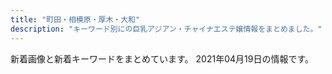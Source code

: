 ```yaml
---
title: "町田・相模原・厚木・大和"
description: "キーワード別にの巨乳アジアン・チャイナエステ嬢情報をまとめました。"
---
```


新着画像と新着キーワードをまとめています。
2021年04月19日の情報です。

<DmmAffiliateIns />
<KeywordTable
  shops={
    [
    {
        "name": "\u3057\u305a\u304b\u3061\u3083\u3093",
        "url": "http://shizukachan.work/",
        "station": "\u672c\u539a\u6728\u99c5\u5317\u53e3",
        "keywords": {
            "89": 10,
            "E": 11
        },
        "img_links": [
            "http://shizukachan.work/picture/top.jpg",
            "http://shizukachan.work/picture/ac1.jpg",
            "http://shizukachan.work/picture/s_news.jpg",
            "http://shizukachan.work/uploads/201116/1-2011161311591A.jpg",
            "http://shizukachan.work/picture/s3.jpg",
            "http://shizukachan.work/picture/info.jpg",
            "http://shizukachan.work/uploads/201116/1-20111613123G45.jpg",
            "http://shizukachan.work/uploads/210113/1-2101130U955E4.jpg",
            "http://shizukachan.work/uploads/210327/1-21032G01S6322.jpg",
            "http://shizukachan.work/picture/s1.jpg",
            "http://shizukachan.work/uploads/210113/1-2101130Z012A0.jpg",
            "http://shizukachan.work/uploads/201116/1-201116131245247.jpg",
            "http://shizukachan.work/uploads/201218/1-20121Q55215214.jpg",
            "http://shizukachan.work/picture/news_bj1.jpg",
            "http://shizukachan.work/uploads/201218/1-20121Q55235W4.jpg",
            "http://shizukachan.work/uploads/210113/1-2101130Z003120.jpg",
            "http://shizukachan.work/picture/news_bj3.jpg",
            "http://shizukachan.work/uploads/210104/1-2101041HQ5144.jpg",
            "http://shizukachan.work/picture/ac2.jpg",
            "http://shizukachan.work/uploads/201218/1-20121Q55311a8.jpg",
            "http://shizukachan.work/picture/s_staff.png"
        ]
    },
    {
        "station": "\u76f8\u6a21\u5927\u91ce\u99c5\u5357\u53e3",
        "img_links": [
            "http://en-massage.work/sp/img/sta8.jpg",
            "http://en-massage.work/img/enent.jpg",
            "http://en-massage.work/sp/img/sta6.jpg",
            "http://en-massage.work/img/st2.jpg",
            "http://en-massage.work/img/st7.jpg",
            "http://en-massage.work/img/sta7.jpg",
            "http://en-massage.work/sp/img/sta7.jpg",
            "http://en-massage.work/sp/img/pc.jpg",
            "http://en-massage.work/sp/img/t-a.jpg",
            "http://en-massage.work/img/st6.jpg",
            "http://en-massage.work/sp/img/info.jpg",
            "http://en-massage.work/sp/img/sta2.jpg",
            "http://en-massage.work/sp/img/pickupsize6.jpg",
            "http://en-massage.work/img/bottom.png",
            "http://en-massage.work/img/sta6.jpg",
            "http://en-massage.work/sp/img/t-t.jpg",
            "http://en-massage.work/sp/img/tel.jpg",
            "http://en-massage.work/sp/img/pic.jpg",
            "http://en-massage.work/sp/img/tit.jpg",
            "http://en-massage.work/img/sta2.jpg",
            "http://en-massage.work/sp/img/time.jpg",
            "http://en-massage.work/img/sta8.jpg",
            "http://en-massage.work/sp/img/t-s.jpg",
            "http://en-massage.work/img/st8.jpg",
            "http://en-massage.work/sp/img/t-r.jpg",
            "http://en-massage.work/sp/img/sys.jpg",
            "http://en-massage.work/sp/img/botton.jpg",
            "http://en-massage.work/sp/img/pickupsize8.jpg",
            "http://en-massage.work/img/pickupsize2.jpg",
            "http://en-massage.work/sp/img/pickupsize7.jpg",
            "http://en-massage.work/img/pickupsize8.jpg",
            "http://en-massage.work/sp/img/pickupsize2.jpg",
            "http://en-massage.work/img/nost.jpg",
            "http://en-massage.work/img/pickupsize7.jpg",
            "http://en-massage.work/img/pickupsize6.jpg",
            "http://en-massage.work/sp/img/t-o.jpg",
            "http://en-massage.work/sp/img/add.jpg",
            "http://en-massage.work/img/bottom2.png",
            "http://en-massage.work/sp/img/cam.jpg",
            "http://en-massage.work/img/haed.png"
        ],
        "keywords": {
            "83": 3,
            "D": 6,
            "86": 6,
            "C": 17,
            "85": 3
        },
        "url": "http://en-massage.work/",
        "name": "\u7e01"
    },
    {
        "url": "https://relax-yuran.xyz/",
        "img_links": [
            "https://relax-yuran.xyz/images/s_link.png",
            "https://relax-yuran.xyz/images/top.png",
            "https://relax-yuran.xyz/images/pick.jpg",
            "https://relax-yuran.xyz/images/st/sakura.jpg",
            "https://relax-yuran.xyz/images/st/mimi.jpg",
            "https://relax-yuran.xyz/images/s_staff.png",
            "http://6navi.info/link/walker88.jpg",
            "https://relax-yuran.xyz/images/st/yuyu.jpg",
            "https://relax-yuran.xyz/images/st/st_.jpg",
            "https://relax-yuran.xyz/images/st/mei.jpg",
            "https://relax-yuran.xyz/images/room3.jpg",
            "https://relax-yuran.xyz/images/movie.jpg",
            "https://relax-yuran.xyz/images/girl-z1.jpg",
            "https://relax-yuran.xyz/images/mobile.jpg",
            "https://relax-yuran.xyz/images/nbj2.png",
            "https://relax-yuran.xyz/images/girl-z2.jpg",
            "https://relax-yuran.xyz/images/st/momo2.jpg",
            "https://relax-yuran.xyz/images/room1.jpg",
            "https://relax-yuran.xyz/images/room2.jpg",
            "https://relax-yuran.xyz/images/st/momo.jpg",
            "http://6navi.info/link/esthelove88-31.jpg",
            "https://relax-yuran.xyz/images/st/kiki.jpg",
            "https://relax-yuran.xyz/images/st/shizuka.jpg",
            "http://menlog.net/link/menlog8831.jpg",
            "https://relax-yuran.xyz/images/st/kiki2.jpg"
        ],
        "name": "Rose \uff5e\u30ed\u30fc\u30ba\uff5e",
        "keywords": {
            "C": 16,
            "\u30bb\u30af\u30b7\u30fc": 17
        },
        "station": "\u5357\u6797\u9593\u99c5\u897f\u53e3"
    },
    {
        "url": "http://xn--cckdr4sjcn.com/",
        "station": "\u5927\u548c\u99c5\u5357\u53e3",
        "keywords": {
            "86": 33,
            "D": 24,
            "C": 3,
            "E": 6
        },
        "img_links": [
            "http://xn--cckdr4sjcn.com/images/cg01.jpg",
            "http://xn--cckdr4sjcn.com/images/cg02.jpg",
            "http://xn--cckdr4sjcn.com/images/kan.jpg",
            "http://xn--cckdr4sjcn.com/images/cg13.jpg",
            "http://xn--cckdr4sjcn.com/images/cg07.jpg",
            "http://xn--cckdr4sjcn.com/images/cg08.jpg",
            "http://xn--cckdr4sjcn.com/images/news.png",
            "http://xn--cckdr4sjcn.com/images/r1.jpg",
            "http://xn--cckdr4sjcn.com/images/cg06.jpg",
            "http://xn--cckdr4sjcn.com/images/cg12.jpg",
            "http://xn--cckdr4sjcn.com/images/r4.jpg",
            "http://xn--cckdr4sjcn.com/images/cg05.jpg",
            "http://xn--cckdr4sjcn.com/images/cg10.jpg",
            "http://xn--cckdr4sjcn.com/images/cg09.jpg",
            "http://xn--cckdr4sjcn.com/images/top.png",
            "http://xn--cckdr4sjcn.com/images/staff_s.png",
            "http://xn--cckdr4sjcn.com/images/r3.jpg",
            "http://xn--cckdr4sjcn.com/images/cg11.jpg",
            "http://xn--cckdr4sjcn.com/images/r2.jpg",
            "http://xn--cckdr4sjcn.com/images/evetop.png",
            "http://xn--cckdr4sjcn.com/images/cg03.jpg"
        ],
        "name": "\u6021\u697d-\u30a4\u30e9\u30af-"
    },
    {
        "url": "https://koi.reraku.work/",
        "station": "JR\u76f8\u6a21\u539f\u99c5\u5357\u53e3",
        "name": "\u604b",
        "img_links": [
            "https://koi.reraku.work/photos/sites/25/2020/09/202009030922489.jpg",
            "https://koi.reraku.work/images/top.jpg",
            "https://koi.reraku.work/images/s_face.jpg",
            "https://koi.reraku.work/images/end.jpg",
            "https://koi.reraku.work/images/ntop1.jpg",
            "https://koi.reraku.work/images/ntop3.jpg",
            "https://koi.reraku.work/photos/sites/25/2020/09/2020090309224550.jpg",
            "https://koi.reraku.work/images/s_news.jpg",
            "https://koi.reraku.work/images/ntop2.jpg",
            "https://koi.reraku.work/photos/sites/25/2020/09/2020090503504425.jpg",
            "https://koi.reraku.work/photos/sites/25/2020/09/2020090309224715.jpg",
            "https://koi.reraku.work/images/ntop6.jpg",
            "https://koi.reraku.work/images/s_staff1.jpg",
            "https://koi.reraku.work/images/s_staff.jpg"
        ],
        "keywords": {
            "86": 8,
            "87": 8,
            "D": 16,
            "C": 10
        }
    },
    {
        "name": "\u30c1\u30e3\u30fc\u30df\u30f3\u30b0",
        "station": "\u672c\u539a\u6728\u99c5\u5317\u53e3",
        "keywords": {
            "C": 19
        },
        "url": "http://msg-aroma.com/",
        "img_links": [
            "http://msg-aroma.com/staff/nao/01mb.jpg",
            "http://msg-aroma.com/pic/topimg3.png",
            "http://msg-aroma.com/pic/topimg5.png",
            "http://msg-aroma.com/staff/hina/01mb.jpg",
            "http://msg-aroma.com/staff/ririko/01mb.jpg",
            "http://msg-aroma.com/staff/nao/01.jpg",
            "http://msg-aroma.com/staff/hina/01.jpg",
            "http://msg-aroma.com/staff/mio/01.jpg",
            "http://msg-aroma.com/i/files/homeimg.jpg",
            "http://msg-aroma.com/staff/marina/01mb.jpg",
            "http://msg-aroma.com/staff/ayumi/01.jpg",
            "http://msg-aroma.com/pic/topimg1.png",
            "http://msg-aroma.com/staff/yuriko/01mb.jpg",
            "http://msg-aroma.com/staff/momo/01.jpg",
            "http://msg-aroma.com/staff/miki/01mb.jpg",
            "http://msg-aroma.com/staff/momo/01mb.jpg",
            "http://msg-aroma.com/staff/mio/01mb.jpg",
            "http://msg-aroma.com/pic/topimg4.png",
            "http://msg-aroma.com/pic/head.jpg",
            "http://msg-aroma.com/staff/nanami/01mb.jpg",
            "http://msg-aroma.com/img/ttl_mobile.png",
            "http://msg-aroma.com/img/ttl_kohkin.png",
            "http://msg-aroma.com/staff/miki/01.jpg",
            "http://msg-aroma.com/pic/topimg2.png",
            "http://msg-aroma.com/img/att.png",
            "http://msg-aroma.com/img/ttl_staff.jpg",
            "http://msg-aroma.com/staff/ririko/01.jpg",
            "http://msg-aroma.com/staff/ayumi/01mb.jpg",
            "http://msg-aroma.com/staff/yuriko/01.jpg",
            "http://msg-aroma.com/staff/marina/01.jpg",
            "http://msg-aroma.com/staff/nanami/01.jpg"
        ]
    },
    {
        "url": "http://ikoi.jpn.vin/",
        "name": "\u61a9\u3044",
        "keywords": {},
        "station": "JR\u76f8\u6a21\u539f\u99c5\u5357\u53e3",
        "img_links": []
    },
    {
        "station": "\u76f8\u6a21\u5927\u91ce\u99c5\u5357\u53e3",
        "name": "\u3055\u304f\u3089",
        "keywords": {
            "86": 10,
            "83": 4,
            "85": 2,
            "D": 18,
            "C": 23,
            "E": 3,
            "84": 4
        },
        "img_links": [
            "http://sakura.fan.bz/images/news_bj1.png",
            "http://sakura.fan.bz/images/news_bj3.png",
            "http://sakura.fan.bz/images/top.jpg",
            "http://sakura.fan.bz/photos/sites/96/2019/09/2019090502332622.jpg",
            "http://sakura.fan.bz/photos/sites/96/2019/09/2019090502332739.jpg",
            "http://sakura.fan.bz/images/info.png",
            "http://sakura.fan.bz/images/s_staff.png",
            "http://sakura.fan.bz/photos/sites/96/2019/11/201911070206265.jpg",
            "http://sakura.fan.bz/photos/sites/96/2020/12/2020120203192280.jpg",
            "http://sakura.fan.bz/photos/sites/96/2019/11/2019112803264378.jpg",
            "http://sakura.fan.bz/images/end.png",
            "http://sakura.fan.bz/photos/sites/96/2019/10/2019100401374573.jpg",
            "http://sakura.fan.bz/images/s_news.png",
            "http://sakura.fan.bz/images/s_face.png",
            "http://sakura.fan.bz/photos/sites/96/2019/09/2019090502332511.jpg",
            "http://sakura.fan.bz/photos/sites/96/2019/12/2019120107502632.jpg",
            "http://sakura.fan.bz/photos/sites/96/2019/09/2019090609280369.jpg",
            "http://sakura.fan.bz/photos/sites/96/2019/09/2019090608513621.jpg"
        ],
        "url": "http://sakura.fan.bz/"
    },
    {
        "url": "http://ciswand.xyz/",
        "keywords": {},
        "station": "\u4e2d\u592e\u6797\u9593\u99c5\u5317\u53e3",
        "name": "\u9999\u871c\u6e7e",
        "img_links": [
            "http://ciswand.xyz/static/picture/s_staff.png",
            "http://ciswand.xyz/uploads/210406/1-2104060U953102.jpg",
            "http://ciswand.xyz/uploads/210325/1-210325150T5951.jpg",
            "http://ciswand.xyz/static/picture/s1.jpg",
            "http://ciswand.xyz/static/picture/room4.jpg",
            "http://ciswand.xyz/static/picture/room1.jpg",
            "http://ciswand.xyz/uploads/210325/1-210325150PK93.jpg",
            "http://ciswand.xyz/static/picture/room3.jpg",
            "http://ciswand.xyz/static/picture/room2.jpg",
            "http://ciswand.xyz/static/picture/mobile.jpg",
            "http://ciswand.xyz/static/picture/top.png",
            "http://ciswand.xyz/static/picture/s3.jpg",
            "http://ciswand.xyz/static/picture/news.png",
            "http://ciswand.xyz/uploads/210325/1-210325150H25W.jpg"
        ]
    },
    {
        "keywords": {
            "86": 2,
            "85": 2,
            "87": 1,
            "D": 5,
            "C": 13
        },
        "station": "\u76f8\u6a21\u5927\u91ce\u99c5\u6771\u53e3",
        "name": "\u611b",
        "url": "https://ai.jpn.vin/",
        "img_links": [
            "https://ai.jpn.vin/images/info2.jpg",
            "https://ai.jpn.vin/images/bj3.jpg",
            "https://ai.jpn.vin/images/room1.jpg",
            "https://ai.jpn.vin/images/room3.jpg",
            "https://ai.jpn.vin/images/room2.jpg",
            "https://ai.jpn.vin/images/room4.jpg",
            "https://ai.jpn.vin/images/info3.jpg",
            "https://ai.jpn.vin/photos/sites/81/2021/03/2021032701270329.jpg",
            "https://ai.jpn.vin/images/top.png",
            "https://ai.jpn.vin/images/s_pick.jpg",
            "https://ai.jpn.vin/photos/sites/81/2021/02/2021021711290877.jpg",
            "https://ai.jpn.vin/images/s_link.png",
            "https://ai.jpn.vin/photos/sites/81/2021/02/2021021711280229.jpg",
            "https://ai.jpn.vin/images/s_infomation.jpg",
            "https://ai.jpn.vin/photos/sites/81/2021/02/2021021711282462.jpg",
            "https://ai.jpn.vin/images/s_service.jpg",
            "https://ai.jpn.vin/images/info1.jpg",
            "https://ai.jpn.vin/images/s_staff.png",
            "https://ai.jpn.vin/images/bj1.jpg",
            "https://ai.jpn.vin/images/mobile.jpg",
            "https://ai.jpn.vin/photos/sites/81/2021/02/2021021711284451.jpg"
        ]
    },
    {
        "url": "http://www.aimu.iesjp.com/",
        "station": "\u4e2d\u592e\u6797\u9593\u99c5",
        "img_links": [
            "http://www.aimu.iesjp.com/images/index_22.jpg",
            "http://www.aimu.iesjp.com/files/005-02.jpg",
            "http://www.aimu.iesjp.com/files/004-02.jpg",
            "http://www.aimu.iesjp.com/files/001.jpg",
            "http://www.aimu.iesjp.com/images/index_19.jpg",
            "http://www.aimu.iesjp.com/files/001-03.jpg",
            "http://www.aimu.iesjp.com/files/004.jpg",
            "http://www.aimu.iesjp.com/images/index_03.jpg",
            "http://www.aimu.iesjp.com/files/005-03.jpg",
            "http://www.aimu.iesjp.com/images/footer.jpg",
            "http://www.aimu.iesjp.com/images/index_05.jpg",
            "http://www.aimu.iesjp.com/images/header.jpg",
            "http://www.aimu.iesjp.com/images/index_21.jpg",
            "http://www.aimu.iesjp.com/images/index_12.jpg",
            "http://www.aimu.iesjp.com/files/003-02.jpg",
            "http://www.aimu.iesjp.com/files/003-03.jpg",
            "http://www.aimu.iesjp.com/images/index_23.jpg",
            "http://www.aimu.iesjp.com/images/index_18.jpg",
            "http://www.aimu.iesjp.com/files/003.jpg",
            "http://www.aimu.iesjp.com/files/005.jpg",
            "http://www.aimu.iesjp.com/images/backlistbtn.png",
            "http://www.aimu.iesjp.com/images/index_16.jpg",
            "http://www.aimu.iesjp.com/images/index_07.jpg",
            "http://www.aimu.iesjp.com/images/index_04.jpg",
            "http://www.aimu.iesjp.com/files/002-02.jpg",
            "http://www.aimu.iesjp.com/images/index_06.jpg",
            "http://www.aimu.iesjp.com/files/004-03.jpg",
            "http://www.aimu.iesjp.com/images/index_09.jpg",
            "http://www.aimu.iesjp.com/files/002-03.jpg",
            "http://www.aimu.iesjp.com/images/index_11.jpg",
            "http://www.aimu.iesjp.com/files/002.jpg",
            "http://www.aimu.iesjp.com/files/001-02.jpg",
            "http://www.aimu.iesjp.com/images/index_08.jpg",
            "http://www.aimu.iesjp.com/images/index_13.jpg"
        ],
        "name": "Aimu\uff5e\u30a2\u30a4\u30e0\uff5e",
        "keywords": {
            "86": 1,
            "D": 4,
            "87": 4,
            "C": 1
        }
    },
    {
        "img_links": [
            "http://biretuip.xyz/static/picture/footer-r.png",
            "http://biretuip.xyz/static/picture/info_t.png",
            "http://biretuip.xyz/uploads/201109/1-201109134AB46.jpg",
            "http://biretuip.xyz/static/picture/esthe1.jpg",
            "http://biretuip.xyz/static/picture/staff_t.png",
            "http://biretuip.xyz/static/picture/main1.jpg",
            "http://biretuip.xyz/uploads/201109/1-201109134H31D.jpg",
            "http://biretuip.xyz/static/picture/esthe2.jpg",
            "http://biretuip.xyz/static/picture/esthe3.jpg",
            "http://biretuip.xyz/static/picture/staff.png",
            "http://biretuip.xyz/uploads/210302/1-210302133644354.jpg",
            "http://biretuip.xyz/static/picture/footer-l.png",
            "http://biretuip.xyz/static/picture/ac1.jpg",
            "http://biretuip.xyz/static/picture/sys1.png",
            "http://biretuip.xyz/static/picture/home.png",
            "http://biretuip.xyz/uploads/201109/1-201109134G0153.jpg"
        ],
        "keywords": {},
        "station": "\u672c\u539a\u6728\u99c5\u5317\u53e3",
        "url": "http://biretuip.xyz/",
        "name": "Lucky"
    },
    {
        "station": "\u5c0f\u7530\u6025\u76f8\u6a21\u539f\u99c5\u5357\u53e3",
        "name": "\u3075\u308f\u3075\u308f",
        "keywords": {
            "E": 1,
            "89": 1,
            "94": 1,
            "\u5de8\u4e73": 2,
            "\u4e73": 2,
            "95": 1,
            "F": 1
        },
        "url": "http://www.relax-fuwafuwa.cn/",
        "img_links": [
            "http://www.relax-fuwafuwa.cn/Public/Reception/picture/2.png",
            "http://www.relax-fuwafuwa.cn/Public/Reception/picture/s_staff.png",
            "http://www.relax-fuwafuwa.cn/Public/Reception/picture/staff1.jpg",
            "http://www.relax-fuwafuwa.cn/Public/Reception/picture/nei5.jpg",
            "http://www.relax-fuwafuwa.cn/Public/Reception/picture/biaoti.jpg",
            "http://www.relax-fuwafuwa.cn/Public/Reception/picture/top.png",
            "http://www.relax-fuwafuwa.cn/Public/Reception/picture/1.png",
            "http://www.relax-fuwafuwa.cn/Public/Reception/picture/nei_bj3.jpg",
            "http://www.relax-fuwafuwa.cn/ueditor/php/upload/image/20171213/1513161912109916.jpg",
            "http://www.relax-fuwafuwa.cn/Public/Reception/picture/news.png",
            "http://www.relax-fuwafuwa.cn/Public/Reception/picture/nei3.jpg",
            "http://www.relax-fuwafuwa.cn/Public/Reception/picture/s_massage.png",
            "http://www.relax-fuwafuwa.cn/Public/Reception/picture/massage1.png",
            "http://www.relax-fuwafuwa.cn/ueditor/php/upload/image/20210209/1612841030527909.jpeg"
        ]
    },
    {
        "keywords": {},
        "name": "\u30a8\u30b9\u30da\u30e9\u30f3\u30b5",
        "img_links": [
            "http://www.esperana.xyz/staff/4.jpg",
            "http://www.esperana.xyz/images/index_04.png",
            "http://www.esperana.xyz/images/index_10.png",
            "http://www.esperana.xyz/images/staff_08.png",
            "http://www.esperana.xyz/staff/1.jpg",
            "http://www.esperana.xyz/images/index_05.png",
            "http://www.esperana.xyz/images/index_08.png",
            "http://www.esperana.xyz/images/index_07.png",
            "http://www.esperana.xyz/images/index_12.png",
            "http://www.esperana.xyz/staff/3.jpg",
            "http://www.esperana.xyz/images/index_06.png",
            "http://www.esperana.xyz/staff/junbi.jpg"
        ],
        "station": "\u5927\u548c\u99c5\u5357\u53e3",
        "url": "http://www.esperana.xyz/"
    },
    {
        "url": "http://forever-est.xyz/",
        "station": "\u4e2d\u592e\u6797\u9593\u99c5\u5317\u53e3",
        "name": "\u5fc3\u306e\u5922",
        "keywords": {
            "86": 9,
            "E": 1,
            "D": 8
        },
        "img_links": [
            "http://forever-est.xyz/images/tit6.jpg",
            "http://forever-est.xyz/images/girl5.png",
            "http://forever-est.xyz/images/r01.jpg",
            "http://forever-est.xyz/images/but2.png",
            "http://forever-est.xyz/images/tit3.jpg",
            "http://forever-est.xyz/images/line.jpg",
            "http://forever-est.xyz/images/girl10.png",
            "http://forever-est.xyz/images/tit2.jpg",
            "http://forever-est.xyz/images/girl3.png",
            "http://forever-est.xyz/images/tit1.jpg",
            "http://forever-est.xyz/images/but1.png",
            "http://forever-est.xyz/images/head1.jpg",
            "http://forever-est.xyz/images/fbb.jpg",
            "http://forever-est.xyz/images/r04.jpg",
            "http://forever-est.xyz/images/girl8.png",
            "http://forever-est.xyz/images/but5.png",
            "http://forever-est.xyz/images/but3.png",
            "http://forever-est.xyz/images/but4.png",
            "http://forever-est.xyz/images/girl9.png",
            "http://forever-est.xyz/images/ftb.jpg",
            "http://forever-est.xyz/images/r03.jpg",
            "http://forever-est.xyz/images/r02.jpg",
            "http://forever-est.xyz/images/girl7.png",
            "http://forever-est.xyz/images/girl2.png",
            "http://forever-est.xyz/images/line1.jpg",
            "http://forever-est.xyz/images/tit5.jpg",
            "http://forever-est.xyz/images/girl1.png",
            "http://forever-est.xyz/images/but6.png",
            "http://forever-est.xyz/images/girl6.png"
        ]
    },
    {
        "url": "http://www.hime.relaxjp.info/",
        "img_links": [
            "http://www.hime.relaxjp.info/files/002-02.jpg",
            "http://www.hime.relaxjp.info/images/slider-img002.jpg",
            "http://www.hime.relaxjp.info/images/esthe1.jpg",
            "http://www.hime.relaxjp.info/images/rsubt2.png",
            "http://www.hime.relaxjp.info/files/006-02.jpg",
            "http://www.hime.relaxjp.info/images/rsubt6.png",
            "http://www.hime.relaxjp.info/files/002-03.jpg",
            "http://www.hime.relaxjp.info/images/m6.jpg",
            "http://www.hime.relaxjp.info/images/tel2.png",
            "http://www.hime.relaxjp.info/images/esthe3.jpg",
            "http://www.hime.relaxjp.info/images/m4.jpg",
            "http://www.hime.relaxjp.info/images/esthe2.jpg",
            "http://www.hime.relaxjp.info/images/rsubt7.png",
            "http://www.hime.relaxjp.info/files/002.jpg",
            "http://www.hime.relaxjp.info/images/rsubt4.png",
            "http://www.hime.relaxjp.info/files/001-03.jpg",
            "http://www.hime.relaxjp.info/files/005-02.jpg",
            "http://www.hime.relaxjp.info/photo_news/upimg/46408607d4dc323d9c_0.jpg",
            "http://www.hime.relaxjp.info/images/b-online.png",
            "http://www.hime.relaxjp.info/images/rsubt1.png",
            "http://www.hime.relaxjp.info/files/006-03.jpg",
            "http://www.hime.relaxjp.info/files/006.jpg",
            "http://www.hime.relaxjp.info/images/m1.jpg",
            "http://www.hime.relaxjp.info/files/001.jpg",
            "http://www.hime.relaxjp.info/images/m3.jpg",
            "http://www.hime.relaxjp.info/files/005.jpg",
            "http://www.hime.relaxjp.info/files/001-02.jpg",
            "http://www.hime.relaxjp.info/images/slider-img001.jpg",
            "http://www.hime.relaxjp.info/images/m2.jpg",
            "http://www.hime.relaxjp.info/images/b-tel.png",
            "http://www.hime.relaxjp.info/photo_news/upimg/433955ffe94e800583_1.jpg",
            "http://www.hime.relaxjp.info/images/rsubt3.png",
            "http://www.hime.relaxjp.info/images/rsubt5.png",
            "http://www.hime.relaxjp.info/files/005-03.jpg"
        ],
        "station": "\u4e2d\u592e\u6797\u9593\u99c5\u897f\u53e3",
        "name": "\u59eb",
        "keywords": {
            "D": 32,
            "87": 32
        }
    },
    {
        "url": "http://cocoa.jpest.net/",
        "keywords": {},
        "name": "CoCoa\u30fb\u30b3\u30b3\u30a2",
        "img_links": [
            "http://cocoa.jpest.net/images/tit-newface.png",
            "http://cocoa.jpest.net/images/n-03.png",
            "http://cocoa.jpest.net/images/tite-staff.png",
            "http://cocoa.jpest.net/images/g7.jpg",
            "http://cocoa.jpest.net/images/88.png",
            "http://cocoa.jpest.net/images/g2.jpg",
            "http://cocoa.jpest.net/images/g6.jpg",
            "http://cocoa.jpest.net/images/pickup.png",
            "http://cocoa.jpest.net/images/tite-link.png",
            "http://cocoa.jpest.net/images/r3.jpg",
            "http://cocoa.jpest.net/images/r2.jpg",
            "http://cocoa.jpest.net/images/tit-new.png",
            "http://cocoa.jpest.net/images/g4.jpg",
            "http://cocoa.jpest.net/images/300.png",
            "http://cocoa.jpest.net/images/g5.jpg",
            "http://cocoa.jpest.net/images/r1.jpg",
            "http://cocoa.jpest.net/images/p-r.png",
            "http://cocoa.jpest.net/images/n-01.png",
            "http://cocoa.jpest.net/images/r6.jpg",
            "http://cocoa.jpest.net/images/r5.jpg",
            "http://cocoa.jpest.net/images/g0.jpg",
            "http://cocoa.jpest.net/images/200.png",
            "http://cocoa.jpest.net/images/mobile.png",
            "http://cocoa.jpest.net/images/g1.jpg",
            "http://cocoa.jpest.net/images/top.png",
            "http://cocoa.jpest.net/images/r4.jpg",
            "http://cocoa.jpest.net/images/g3.jpg"
        ],
        "station": "\u5c0f\u7530\u6025\u76f8\u6a21\u539f\u99c5\u5357\u53e3"
    },
    {
        "keywords": {},
        "img_links": [],
        "station": "\u76f8\u6a21\u5927\u91ce\u99c5\u5357\u53e3",
        "name": "\u871c\u30fb\u307f\u3064",
        "url": "https://mitsu.iest.info/"
    },
    {
        "img_links": [
            "http://soukai55.com/images/gallery/gallery_a.jpg",
            "http://soukai55.com/images/top/top_02.jpg",
            "http://soukai55.com/images/gallery/gallery_4.jpg",
            "http://soukai55.com/images/top/top_01.jpg",
            "http://soukai55.com/images/top/top_03.jpg",
            "http://soukai55.com/images/home/indnx_sale.png",
            "http://soukai55.com/images/gallery/gallery_d.jpg",
            "http://soukai55.com/images/home/indnx_phone.jpg",
            "http://soukai55.com/images/top/top_05.jpg",
            "http://soukai55.com/images/gallery/gallery_c.jpg",
            "http://soukai55.com/images/home/indnx_re.jpg",
            "http://soukai55.com/images/gallery/gallery_3.jpg",
            "http://soukai55.com/images/home/indnx_qr.jpg",
            "http://soukai55.com/images/home/top.jpg",
            "http://soukai55.com/images/flash_a.jpg",
            "http://soukai55.com/images/gallery/gallery_1.jpg",
            "http://soukai55.com/images/gallery/gallery_b.jpg",
            "http://soukai55.com/images/index_btm.jpg",
            "http://soukai55.com/images/top/top_04.jpg",
            "http://soukai55.com/images/staff_image/staff_05.jpg",
            "http://soukai55.com/images/top/top_06.jpg",
            "http://soukai55.com/images/top/top_08.png",
            "http://soukai55.com/images/staff_image/staff_04.jpg",
            "http://soukai55.com/images/staff_image/staff_01.jpg",
            "http://soukai55.com/images/staff_image/staff_02.jpg",
            "http://soukai55.com/images/gallery/gallery_2.jpg",
            "http://soukai55.com/images/flash_b.jpg",
            "http://soukai55.com/images/staff_image/staff_03.jpg"
        ],
        "station": "\u5927\u548c\u99c5\u5317\u53e3",
        "url": "http://soukai55.com/",
        "name": "\u723d\u5feb",
        "keywords": {}
    },
    {
        "img_links": [
            "http://momimomi.me-es.com/images/index_07.jpg",
            "http://momimomi.me-es.com/girl/04.jpg",
            "http://momimomi.me-es.com/images/info_11.jpg",
            "http://momimomi.me-es.com/girl/00.jpg",
            "http://momimomi.me-es.com/images/index_09.jpg",
            "http://momimomi.me-es.com/images/sub_14.jpg",
            "http://momimomi.me-es.com/images/01.jpg",
            "http://momimomi.me-es.com/girl/02.jpg",
            "http://momimomi.me-es.com/images/03.jpg",
            "http://momimomi.me-es.com/images/index_12.jpg",
            "http://momimomi.me-es.com/images/index_06.jpg",
            "http://momimomi.me-es.com/images/index_18.jpg",
            "http://momimomi.me-es.com/girl/03.jpg",
            "http://momimomi.me-es.com/images/index_17.jpg",
            "http://momimomi.me-es.com/images/sub_10.jpg",
            "http://momimomi.me-es.com/images/info.jpg",
            "http://momimomi.me-es.com/images/index_02.jpg",
            "http://momimomi.me-es.com/images/index_05.jpg",
            "http://momimomi.me-es.com/images/02.jpg",
            "http://momimomi.me-es.com/images/index_08.jpg",
            "http://momimomi.me-es.com/images/staff_11.jpg",
            "http://momimomi.me-es.com/images/rec.jpg",
            "http://momimomi.me-es.com/girl/01.jpg",
            "http://momimomi.me-es.com/images/index_19.jpg",
            "http://momimomi.me-es.com/images/index_04.jpg",
            "http://momimomi.me-es.com/images/index_22.jpg",
            "http://momimomi.me-es.com/images/index_01.jpg",
            "http://momimomi.me-es.com/images/rec_11.jpg",
            "http://momimomi.me-es.com/images/index_03.jpg",
            "http://momimomi.me-es.com/images/index_10.jpg",
            "http://momimomi.me-es.com/images/index_15.jpg"
        ],
        "station": "\u685c\u30f6\u4e18\u99c5\u6771\u53e3",
        "url": "http://momimomi.me-es.com/",
        "keywords": {},
        "name": "\u3082\u307f\u3082\u307f"
    },
    {
        "name": "\u604b\u4eba",
        "img_links": [
            "http://purplerose.jpest.net/images/r03.jpg",
            "http://purplerose.jpest.net/images/mobile.png",
            "http://purplerose.jpest.net/images/kana.jpg",
            "http://purplerose.jpest.net/images/g4.jpg",
            "http://purplerose.jpest.net/images/gat.png",
            "http://purplerose.jpest.net/images/g1.jpg",
            "http://purplerose.jpest.net/images/g5.jpg",
            "http://purplerose.jpest.net/images/g3.jpg",
            "http://purplerose.jpest.net/images/r01.jpg",
            "http://purplerose.jpest.net/images/r02.jpg",
            "http://purplerose.jpest.net/images/pickt.png",
            "http://purplerose.jpest.net/images/g0.jpg",
            "http://purplerose.jpest.net/images/newt.png",
            "http://purplerose.jpest.net/images/tite-staff.png",
            "http://purplerose.jpest.net/images/r04.jpg",
            "http://purplerose.jpest.net/images/g2.jpg"
        ],
        "url": "http://purplerose.jpest.net/",
        "station": "\u5927\u548c\u99c5\u5317\u53e3",
        "keywords": {
            "C": 7
        }
    },
    {
        "name": "\u30cf\u30c3\u30d4\u30fc",
        "keywords": {
            "C": 12,
            "\u4e73": 2,
            "88": 2,
            "D": 6,
            "86": 3
        },
        "station": "\u4e2d\u592e\u6797\u9593\u99c5\u5317\u53e3",
        "url": "http://www.cianbea.xyz/",
        "img_links": [
            "http://www.cianbea.xyz/webstyle/sp_ico01.png",
            "http://www.cianbea.xyz/uploads/210204/1-210204161242G6.jpg",
            "http://www.cianbea.xyz/uploads/allimg/210204/1-210204161540609.jpg",
            "http://www.cianbea.xyz/uploads/allimg/200513/1-2005131R509.jpg",
            "http://www.cianbea.xyz/webstyle/info.jpg",
            "http://www.cianbea.xyz/uploads/allimg/210204/1-210204161552349.jpg",
            "http://www.cianbea.xyz/uploads/210204/1-210204161346101.jpg",
            "http://www.cianbea.xyz/webstyle/sp_ico05.png",
            "http://www.cianbea.xyz/uploads/allimg/210104/1-210104143G2.jpg",
            "http://www.cianbea.xyz/uploads/allimg/210331/1-210331131Q4.jpg",
            "http://www.cianbea.xyz/uploads/allimg/210205/1-210205123627.jpg",
            "http://www.cianbea.xyz/uploads/allimg/210204/1-210204162410G3.png",
            "http://www.cianbea.xyz/webstyle/sp_header.png",
            "http://www.cianbea.xyz/webstyle/sp_ico04.png",
            "http://www.cianbea.xyz/uploads/210331/1-21033113050Db.jpg",
            "http://www.cianbea.xyz/uploads/210204/1-210204161304314.jpg",
            "http://www.cianbea.xyz/uploads/allimg/210204/1-210204160F1E1.jpg",
            "http://www.cianbea.xyz/uploads/allimg/210204/1-21020416144I40.jpg",
            "http://www.cianbea.xyz/webstyle/sp_ico06.png",
            "http://www.cianbea.xyz/uploads/210204/1-2102041629192D.jpg",
            "http://www.cianbea.xyz/uploads/allimg/210204/1-21020416151Q43.jpg",
            "http://www.cianbea.xyz/uploads/210205/1-210205123401O5.jpg",
            "http://www.cianbea.xyz/uploads/allimg/200704/1-200F41K637.jpg",
            "http://www.cianbea.xyz/webstyle/sp_ico02.png",
            "http://www.cianbea.xyz/uploads/allimg/210126/1-210126140942300.png",
            "http://www.cianbea.xyz/uploads/210312/1-210312134151L3.jpg",
            "http://www.cianbea.xyz/webstyle/sp_ico03.png",
            "http://www.cianbea.xyz/webstyle/end.png",
            "http://www.cianbea.xyz/uploads/allimg/210312/1-210312134207.jpg"
        ]
    },
    {
        "keywords": {
            "86": 3,
            "88": 4,
            "84": 2,
            "89": 3
        },
        "url": "http://yobisaki.work/",
        "name": "\u3089\u304f\u3089\u304f",
        "station": "\u5c0f\u7530\u6025\u76f8\u6a21\u539f\u99c5\u5317\u53e3",
        "img_links": [
            "http://yobisaki.work/_src/18214285/navi_01.png",
            "http://yobisaki.work/_src/19665050/wx00030303-181621%402x.png",
            "http://yobisaki.work/_src/21626748/wechatimg1029.jpg",
            "http://yobisaki.work/_src/18214366/index_099.png",
            "http://yobisaki.work/_src/18214174/index_099.png",
            "http://yobisaki.work/_src/53888784/wechatimg316.jpg",
            "http://yobisaki.work/_src/21479344/sign.png",
            "http://yobisaki.work/_src/53915650/wechatimg1030.jpg",
            "http://yobisaki.work/_src/22587999/wechatimg1025.jpg",
            "http://yobisaki.work/_src/18214162/82e082e02.jpg",
            "http://yobisaki.work/_src/18214287/navi_02.png",
            "http://yobisaki.work/_src/18214291/navi_04.png",
            "http://yobisaki.work/_src/53914760/wx00030303-181542%402x.png",
            "http://yobisaki.work/_src/18214160/sign.png",
            "http://yobisaki.work/_src/18214289/navi_03.png",
            "http://yobisaki.work/_src/53915421/wechatimg1027.jpg",
            "http://yobisaki.work/_src/53915649/wechatimg1030.jpg",
            "http://yobisaki.work/_src/18214153/index_09.png",
            "http://yobisaki.work/_src/18214132/qr.png",
            "http://yobisaki.work/_src/18214223/tall.png",
            "http://yobisaki.work/_src/18214148/img20210303114743763025.png",
            "http://yobisaki.work/_src/18214393/wx00030303-181605%402x.png",
            "http://yobisaki.work/_src/53914389/wechatimg1025.jpg",
            "http://yobisaki.work/_src/18214133/qr.png",
            "http://yobisaki.work/_src/18214352/sign.png",
            "http://yobisaki.work/_src/18214222/sign.png",
            "http://yobisaki.work/_src/18214389/wechatimg1026.jpg",
            "http://yobisaki.work/_src/53914417/wechatimg1030.jpg",
            "http://yobisaki.work/_src/21479365/index_099.png",
            "http://yobisaki.work/_src/18214301/3.png",
            "http://yobisaki.work/_src/22587998/wechatimg1025.jpg",
            "http://yobisaki.work/_src/18214293/navi_05.png",
            "http://yobisaki.work/_src/53915787/20210304_164800.jpg",
            "http://yobisaki.work/_src/53914758/wx00030303-181542%402x.png",
            "http://yobisaki.work/_src/18214150/4.png",
            "http://yobisaki.work/_src/53915420/wechatimg1027.jpg",
            "http://yobisaki.work/_src/18214089/img20210303114743763025.png",
            "http://yobisaki.work/_src/18214100/index_09.png",
            "http://yobisaki.work/_src/18214091/tall.png",
            "http://yobisaki.work/_src/18214395/wechatimg1025.jpg",
            "http://yobisaki.work/_src/18214353/tall.png",
            "http://yobisaki.work/_src/18214396/wechatimg1025.jpg",
            "http://yobisaki.work/_src/18214305/5.png",
            "http://yobisaki.work/_src/53915651/wechatimg1029.jpg",
            "http://yobisaki.work/_src/53888778/wechatimg316.jpg",
            "http://yobisaki.work/_src/53915771/20210304_165454.jpg",
            "http://yobisaki.work/_src/21479345/82e082e02.jpg",
            "http://yobisaki.work/_src/18214307/4.jpg",
            "http://yobisaki.work/_src/18214090/tall.png",
            "http://yobisaki.work/_src/22159991/wechatimg1028.jpg",
            "http://yobisaki.work/_src/53914410/wechatimg1028.jpg",
            "http://yobisaki.work/_src/53915652/wechatimg1029.jpg",
            "http://yobisaki.work/_src/21479347/tall.png",
            "http://yobisaki.work/_src/53915785/20210304_164956.jpg",
            "http://yobisaki.work/_src/18214387/wx00030303-181827%402x.jpg",
            "http://yobisaki.work/_src/18214303/4.png",
            "http://yobisaki.work/_src/53915422/wechatimg1028.jpg",
            "http://yobisaki.work/_src/18214086/wechatimg316.jpg",
            "http://yobisaki.work/_src/22159990/wechatimg1028.jpg",
            "http://yobisaki.work/_src/18214161/tall.png",
            "http://yobisaki.work/_src/18214386/wx00030303-181542%402x.png",
            "http://yobisaki.work/_src/53930944/navi_06.png",
            "http://yobisaki.work/_src/18214388/wechatimg1026.jpg",
            "http://yobisaki.work/_src/18214224/wechatimg1028.jpg",
            "http://yobisaki.work/_src/53871199/wx00030303-181827%402x.jpg",
            "http://yobisaki.work/_src/18214085/sign.png",
            "http://yobisaki.work/_src/18214236/index_099.png",
            "http://yobisaki.work/_src/53916235/20210304_164336.jpg",
            "http://yobisaki.work/_src/18214309/1.jpg",
            "http://yobisaki.work/_src/53915775/20210304_165155.jpg",
            "http://yobisaki.work/_src/18214308/7261563932146_.pic_hd.jpg",
            "http://yobisaki.work/_src/53915423/wechatimg1028.jpg",
            "http://yobisaki.work/_src/18214297/1.png",
            "http://yobisaki.work/_src/18214299/2.png",
            "http://yobisaki.work/_src/21626747/wechatimg1029.jpg"
        ]
    },
    {
        "station": "\u76f8\u6a21\u5927\u91ce\u99c5\u5357\u53e3",
        "url": "http://www.spun.work/",
        "keywords": {},
        "name": "\u30b9\u30de\u30a4\u30eb",
        "img_links": [
            "http://www.spun.work/images/sys1.png",
            "http://www.spun.work/images/mobile.jpg",
            "http://www.spun.work/images/sys2.png",
            "http://www.spun.work/images/staff_t.jpg",
            "http://www.spun.work/img/haruko1.jpg",
            "http://www.spun.work/images/int1.png",
            "http://www.spun.work/images/tel.jpg",
            "http://www.spun.work/img/yuki1.jpg",
            "http://www.spun.work/images/info.png",
            "http://www.spun.work/images/5.jpg",
            "http://www.spun.work/images/6.jpg",
            "http://www.spun.work/img/koko1.jpg",
            "http://www.spun.work/images/head.jpg",
            "http://www.spun.work/img/mari1.jpg",
            "http://www.spun.work/img/raki1.jpg",
            "http://www.spun.work/images/7.jpg",
            "http://www.spun.work/images/4.jpg",
            "http://www.spun.work/images/ta.jpg",
            "http://www.spun.work/images/interior_t.jpg",
            "http://www.spun.work/images/line.png",
            "http://www.spun.work/images/news.png",
            "http://www.spun.work/images/1.jpg",
            "http://www.spun.work/images/int2.png",
            "http://www.spun.work/img/maki1.jpg",
            "http://www.spun.work/images/2.jpg"
        ]
    },
    {
        "name": "\u61a9 \uff5eikoi\uff5e",
        "keywords": {},
        "img_links": [
            "http://ikoi.ml/wp-content/themes/anmo/picture/sa.jpg",
            "http://ikoi.ml/wp-content/themes/anmo/picture/1.jpg",
            "http://ikoi.ml/wp-content/themes/anmo/picture/20200701_80min8000min75.jpg",
            "http://ikoi.ml/wp-content/themes/anmo/picture/20200601_royalcourse_min75.jpg",
            "http://ikoi.ml/wp-content/themes/anmo/picture/ri.jpg",
            "http://ikoi.ml/wp-content/themes/anmo/picture/2.jpg",
            "http://ikoi.ml/wp-content/themes/anmo/picture/5.jpg",
            "http://ikoi.ml/wp-content/themes/anmo/picture/ka.jpg",
            "http://ikoi.ml/wp-content/themes/anmo/picture/4.jpg",
            "http://ikoi.ml/wp-content/themes/anmo/picture/sys_course01.jpg",
            "http://ikoi.ml/wp-content/themes/anmo/picture/me.jpg",
            "http://ikoi.ml/wp-content/themes/anmo/picture/3.jpg",
            "http://ikoi.ml/wp-content/themes/anmo/picture/20210308_70min8000.jpg",
            "http://ikoi.ml/wp-content/themes/anmo/picture/noimg_m.jpg",
            "http://ikoi.ml/wp-content/themes/anmo/picture/handsanitizer1min60.jpg"
        ],
        "station": "JR\u753a\u7530\u99c5",
        "url": "http://ikoi.ml/"
    },
    {
        "url": "http://www.iyashihonpo.iesjp.com/",
        "station": "\u76f8\u6a21\u5927\u91ce\u99c5\u5317\u53e3",
        "keywords": {
            "C": 14,
            "87": 2,
            "D": 8,
            "E": 4,
            "86": 10
        },
        "name": "\u7652\u3057\u672c\u8217",
        "img_links": [
            "http://www.iyashihonpo.iesjp.com/files/002.jpg",
            "http://www.iyashihonpo.iesjp.com/files/005-03.jpg",
            "http://www.iyashihonpo.iesjp.com/files/004-03.jpg",
            "http://www.iyashihonpo.iesjp.com/files/006.jpg",
            "http://www.iyashihonpo.iesjp.com/files/001-02.jpg",
            "http://www.iyashihonpo.iesjp.com/files/002-02.jpg",
            "http://www.iyashihonpo.iesjp.com/files/006-02.jpg",
            "http://www.iyashihonpo.iesjp.com/files/005.jpg",
            "http://www.iyashihonpo.iesjp.com/files/007.jpg",
            "http://www.iyashihonpo.iesjp.com/images/backlistbtn.png",
            "http://www.iyashihonpo.iesjp.com/images/coverParts.png",
            "http://www.iyashihonpo.iesjp.com/files/002-03.jpg",
            "http://www.iyashihonpo.iesjp.com/files/004.jpg",
            "http://www.iyashihonpo.iesjp.com/files/001.jpg",
            "http://www.iyashihonpo.iesjp.com/files/004-02.jpg",
            "http://www.iyashihonpo.iesjp.com/files/006-03.jpg",
            "http://www.iyashihonpo.iesjp.com/files/007-02.jpg",
            "http://www.iyashihonpo.iesjp.com/files/005-02.jpg",
            "http://www.iyashihonpo.iesjp.com/images/infoSlide01.jpg",
            "http://www.iyashihonpo.iesjp.com/images/attention.png",
            "http://www.iyashihonpo.iesjp.com/files/007-03.jpg",
            "http://www.iyashihonpo.iesjp.com/files/001-03.jpg"
        ]
    },
    {
        "url": "http://shegege.site/",
        "name": "AGEHA \uff5e\u30a2\u30b2\u30cf\uff5e",
        "station": "\u672c\u539a\u6728\u99c5\u5317\u53e3",
        "keywords": {
            "86": 9,
            "88": 3,
            "89": 1,
            "D": 12,
            "G": 1
        },
        "img_links": [
            "http://shegege.site/uploads/200619/1-200619150304G2.jpg",
            "http://shegege.site/img/nav-005.png",
            "http://shegege.site/uploads/210329/1-21032ZT9543a.jpg",
            "http://shegege.site/uploads/allimg/200711/1-200G1103624.jpg",
            "http://shegege.site/img/nav-003.png",
            "http://shegege.site/uploads/210305/1-2103051I911305.jpg",
            "http://shegege.site/uploads/201224/1-20122412301I25.jpg",
            "http://shegege.site/uploads/190909/1-1ZZ9151421512.jpg",
            "http://shegege.site/uploads/200602/1-20060211364K04.jpg",
            "http://shegege.site/img/tel.png",
            "http://shegege.site/uploads/201218/1-20121Q25123912.jpg",
            "http://shegege.site/uploads/200711/1-200G11036344J.jpg",
            "http://shegege.site/img/nav-004.png",
            "http://shegege.site/uploads/201128/1-20112Q01145319.jpg",
            "http://shegege.site/uploads/191107/1-19110G5523cb.jpg",
            "http://shegege.site/uploads/210114/1-210114150150196.jpg",
            "http://shegege.site/img/nav-002.png",
            "http://shegege.site/img/nav-001.png",
            "http://shegege.site/uploads/200325/1-200325131632G7.jpg",
            "http://shegege.site/img/nav-006.png",
            "http://shegege.site/uploads/200520/1-2005200S91a39.jpg"
        ]
    },
    {
        "station": "\u5c0f\u7530\u6025\u76f8\u6a21\u539f\u99c5\u5357\u53e3",
        "name": "LEO\uff5e\u30ec\u30aa\uff5e",
        "keywords": {},
        "img_links": [
            "http://sh-leo.work/picture/camp20180713_2.png",
            "http://sh-leo.work/picture/top_sin3.jpg",
            "http://sh-leo.work/picture/p2_ct1.png",
            "http://sh-leo.work/picture/faq_st2.png",
            "http://sh-leo.work/picture/s_5.jpg",
            "http://sh-leo.work/picture/top_sin2.jpg",
            "http://sh-leo.work/picture/fm1.png",
            "http://sh-leo.work/picture/topimg1.jpg",
            "http://sh-leo.work/picture/fm5.png",
            "http://sh-leo.work/picture/top_t5.png",
            "http://sh-leo.work/picture/topimg2.jpg",
            "http://sh-leo.work/picture/top_t1.png",
            "http://sh-leo.work/picture/fm6.png",
            "http://sh-leo.work/picture/frames.png",
            "http://sh-leo.work/picture/topimg3.jpg",
            "http://sh-leo.work/picture/optionrev1.png",
            "http://sh-leo.work/picture/faq_st1.png",
            "http://sh-leo.work/picture/a.png",
            "http://sh-leo.work/picture/shinphoto4.jpg",
            "http://sh-leo.work/picture/p4_ct1_sub1.png",
            "http://sh-leo.work/picture/fm4.png",
            "http://sh-leo.work/picture/p6_ct1.png",
            "http://sh-leo.work/picture/top_sin1.jpg",
            "http://sh-leo.work/picture/shinphoto2.jpg",
            "http://sh-leo.work/picture/top_t3.png",
            "http://sh-leo.work/picture/p3_ct1.png",
            "http://sh-leo.work/picture/shinphoto3.jpg",
            "http://sh-leo.work/picture/top_t8.png",
            "http://sh-leo.work/picture/shinphoto1.jpg",
            "http://sh-leo.work/picture/s_1.jpg",
            "http://sh-leo.work/picture/p4_ct1.png",
            "http://sh-leo.work/picture/s_4.jpg",
            "http://sh-leo.work/picture/top_t4.png",
            "http://sh-leo.work/picture/top_t2.png",
            "http://sh-leo.work/picture/s_3.jpg",
            "http://sh-leo.work/picture/fm2.png",
            "http://sh-leo.work/picture/frameback.png",
            "http://sh-leo.work/picture/top_pickback.png",
            "http://sh-leo.work/picture/age.png",
            "http://sh-leo.work/picture/q.png",
            "http://sh-leo.work/picture/s_2.jpg",
            "http://sh-leo.work/picture/fm3.png",
            "http://sh-leo.work/picture/att.png"
        ],
        "url": "http://sh-leo.work/"
    },
    {
        "name": "Milky",
        "station": "JR\u753a\u7530\u99c5\u5357\u53e3",
        "url": "http://sweety-est.net/",
        "img_links": [
            "http://sweety-est.net/img/cg02.jpg",
            "http://sweety-est.net/img/m1.png",
            "http://sweety-est.net/img/slide2-3.jpg",
            "http://sweety-est.net/img/m4.png",
            "http://sweety-est.net/img/cg05.jpg",
            "http://sweety-est.net/img/tit1.png",
            "http://sweety-est.net/img/m5.png",
            "http://sweety-est.net/img/toph.png",
            "http://sweety-est.net/img/slide2-2.jpg",
            "http://sweety-est.net/img/open.png",
            "http://sweety-est.net/img/cp-desc1sp.png",
            "http://sweety-est.net/img/m6.png",
            "http://sweety-est.net/img/tit3.png",
            "http://sweety-est.net/img/tit4.png",
            "http://sweety-est.net/img/tit6.png",
            "http://sweety-est.net/img/cp-ttl.png",
            "http://sweety-est.net/img/slide2-1.jpg",
            "http://sweety-est.net/img/cg06.jpg",
            "http://sweety-est.net/img/m3.png",
            "http://sweety-est.net/img/phone.png",
            "http://sweety-est.net/img/slide2-4.jpg",
            "http://sweety-est.net/img/cg03.jpg",
            "http://sweety-est.net/img/cp-desc1.png",
            "http://sweety-est.net/img/tit5.png",
            "http://sweety-est.net/img/tit2.png",
            "http://sweety-est.net/img/h1.png",
            "http://sweety-est.net/img/m2.png",
            "http://sweety-est.net/img/cg04.jpg",
            "http://sweety-est.net/img/tel2.png"
        ],
        "keywords": {
            "E": 14,
            "D": 21
        }
    },
    {
        "station": "\u6d77\u8001\u540d\u99c5\u5357\u53e3",
        "name": "MINA",
        "img_links": [
            "http://mrgurokisetsu.tokyo/uploads/200828/1-200RP9192Y24.jpg",
            "http://mrgurokisetsu.tokyo/uploads/181219/1-1Q219153224547.jpg",
            "http://mrgurokisetsu.tokyo/uploads/200828/1-200RP92032509.jpg",
            "http://mrgurokisetsu.tokyo/uploads/201026/1-201026161220H2.jpg",
            "http://mrgurokisetsu.tokyo/uploads/181218/1-1Q21R10649544.png",
            "http://mrgurokisetsu.tokyo/uploads/181218/1-1Q21R10626151.png",
            "http://mrgurokisetsu.tokyo/uploads/181218/1-1Q21R106025N.png",
            "http://mrgurokisetsu.tokyo/uploads/200828/1-200RP92115101.jpg",
            "http://mrgurokisetsu.tokyo/uploads/200828/1-200RP92124K5.jpg",
            "http://mrgurokisetsu.tokyo/uploads/200828/1-200RP92314957.jpg",
            "http://mrgurokisetsu.tokyo/uploads/181219/1-1Q2191A044L9.jpg",
            "http://mrgurokisetsu.tokyo/uploads/200828/1-200RP931222A.jpg",
            "http://mrgurokisetsu.tokyo/uploads/181218/1-1Q21R10G3C3.png",
            "http://mrgurokisetsu.tokyo/uploads/200828/1-200RP93113I1.jpg",
            "http://mrgurokisetsu.tokyo/uploads/181219/1-1Q21915324H06.jpg",
            "http://mrgurokisetsu.tokyo/uploads/181219/1-1Q2191A133208.jpg",
            "http://mrgurokisetsu.tokyo/uploads/201114/1-201114140IG24.jpg",
            "http://mrgurokisetsu.tokyo/images/top-sp.png",
            "http://mrgurokisetsu.tokyo/uploads/200828/1-200RP92022417.jpg",
            "http://mrgurokisetsu.tokyo/uploads/200828/1-200RP92305117.jpg",
            "http://mrgurokisetsu.tokyo/images/end.png",
            "http://mrgurokisetsu.tokyo/uploads/200828/1-200RP919363I.jpg"
        ],
        "keywords": {
            "D": 4,
            "C": 16,
            "88": 2,
            "85": 5
        },
        "url": "http://mrgurokisetsu.tokyo/"
    },
    {
        "url": "http://yoshiko.jpest.net/",
        "img_links": [
            "http://yoshiko.jpest.net/uploads//sites/13/2020/08/g6.jpg",
            "http://yoshiko.jpest.net/uploads//sites/13/2020/08/r4.jpg",
            "http://yoshiko.jpest.net/uploads//sites/13/2020/10/1603075746-1.jpg",
            "http://yoshiko.jpest.net/uploads//sites/13/2020/08/bj_03.jpg",
            "http://yoshiko.jpest.net/uploads//sites/13/2020/10/1603068785-1.jpg",
            "http://yoshiko.jpest.net/uploads//sites/13/2020/08/r1.jpg",
            "http://yoshiko.jpest.net/uploads//sites/13/2020/08/lina.jpg",
            "http://yoshiko.jpest.net/uploads//sites/13/2020/10/1602825649-g22.jpg",
            "http://yoshiko.jpest.net/uploads//sites/13/2020/08/news03.png",
            "http://yoshiko.jpest.net/uploads//sites/13/2020/08/lami.jpg",
            "http://yoshiko.jpest.net/uploads//sites/13/2020/08/g1.jpg",
            "http://yoshiko.jpest.net/uploads//sites/13/2020/08/r3.jpg",
            "http://yoshiko.jpest.net/uploads//sites/13/2020/08/1597221072-mobile.png",
            "http://yoshiko.jpest.net/uploads//sites/13/2020/08/g5.jpg",
            "http://yoshiko.jpest.net/uploads//sites/13/2020/08/tite-staff.jpg",
            "http://yoshiko.jpest.net/uploads//sites/13/2020/08/news01.png",
            "http://yoshiko.jpest.net/uploads//sites/13/2020/08/r2.jpg",
            "http://yoshiko.jpest.net/uploads//sites/13/2020/08/laola.jpg",
            "http://yoshiko.jpest.net/uploads//sites/13/2020/08/1604303247-top.jpg",
            "http://yoshiko.jpest.net/uploads//sites/13/2020/08/yuki.jpg",
            "http://yoshiko.jpest.net/uploads//sites/13/2020/08/1604303415-top.jpg"
        ],
        "station": "JR\u6df5\u91ce\u8fba\u99c5\u5357\u53e3",
        "name": "\u5409\u597d",
        "keywords": {}
    },
    {
        "station": "JR\u76f8\u6a21\u539f\u99c5\u5357\u53e3",
        "keywords": {
            "D": 56,
            "87": 48,
            "F": 8,
            "86": 8,
            "91": 8
        },
        "url": "http://www.kango.esjp.site/",
        "name": "\u82b1\u9b41\uff5e\u304a\u3044\u3089\u3093\uff5e",
        "img_links": [
            "http://www.kango.esjp.site/images/s_message.png",
            "http://www.kango.esjp.site/images/s_top_therapist.png",
            "http://www.kango.esjp.site/photo_news/upimg/769706042112a497f7_1.jpg",
            "http://www.kango.esjp.site/photo_news/upimg/823325fc86c10c020c_1.jpg",
            "http://www.kango.esjp.site/photo_news/upimg/77484602b44c479ef3_0.jpg",
            "http://www.kango.esjp.site/files/010.jpg",
            "http://www.kango.esjp.site/images/m1.jpg",
            "http://www.kango.esjp.site/photo_news/upimg/17682600e4bcd51ffa_1.jpg",
            "http://www.kango.esjp.site/photo_news/upimg/35280601cc9cb87675_1.jpg",
            "http://www.kango.esjp.site/images/m6.jpg",
            "http://www.kango.esjp.site/photo_news/upimg/39554605bf529a8f24_0.jpg",
            "http://www.kango.esjp.site/images/s_news.png",
            "http://www.kango.esjp.site/photo_news/upimg/823325fc86c10c020c_0.jpg",
            "http://www.kango.esjp.site/files/005.jpg",
            "http://www.kango.esjp.site/photo_news/upimg/132605fdafb9c74d66_1.jpg",
            "http://www.kango.esjp.site/files/011.jpg",
            "http://www.kango.esjp.site/files/008.jpg",
            "http://www.kango.esjp.site/photo_news/upimg/471305ff8085124538_1.jpg",
            "http://www.kango.esjp.site/images/m3.jpg",
            "http://www.kango.esjp.site/files/007.jpg",
            "http://www.kango.esjp.site/images/slider-img002.jpg",
            "http://www.kango.esjp.site/files/006.jpg",
            "http://www.kango.esjp.site/photo_news/upimg/471305ff8085124538_0.jpg",
            "http://www.kango.esjp.site/images/m4.jpg",
            "http://www.kango.esjp.site/photo_news/upimg/39554605bf529a8f24_1.jpg",
            "http://www.kango.esjp.site/photo_news/upimg/17584604afb82a3719_0.jpg",
            "http://www.kango.esjp.site/photo_news/upimg/777656073e2e7aa1d3_0.jpg",
            "http://www.kango.esjp.site/photo_news/upimg/777656073e2e7aa1d3_1.jpg",
            "http://www.kango.esjp.site/photo_news/upimg/132605fdafb9c74d66_0.jpg",
            "http://www.kango.esjp.site/files/001.jpg",
            "http://www.kango.esjp.site/images/s_pickup.png",
            "http://www.kango.esjp.site/photo_news/upimg/77484602b44c479ef3_1.jpg",
            "http://www.kango.esjp.site/images/slider-img001.jpg",
            "http://www.kango.esjp.site/photo_news/upimg/17584604afb82a3719_1.jpg",
            "http://www.kango.esjp.site/photo_news/upimg/35280601cc9cb87675_0.jpg",
            "http://www.kango.esjp.site/files/009.jpg",
            "http://www.kango.esjp.site/photo_news/upimg/769706042112a497f7_0.jpg",
            "http://www.kango.esjp.site/images/m2.jpg",
            "http://www.kango.esjp.site/photo_news/upimg/17682600e4bcd51ffa_0.jpg"
        ]
    },
    {
        "url": "http://www.gekiyasu.relax-hp.com/",
        "name": "\u6fc0\u5b89\u7f8e\u4eba",
        "img_links": [
            "http://www.gekiyasu.relax-hp.com/images/bar-news.png",
            "http://www.gekiyasu.relax-hp.com/images/girls-bar.png",
            "http://www.gekiyasu.relax-hp.com/files/002.jpg",
            "http://www.gekiyasu.relax-hp.com/images/info_text.jpg",
            "http://www.gekiyasu.relax-hp.com/images/bar-infomation.png",
            "http://www.gekiyasu.relax-hp.com/files/047.jpg",
            "http://www.gekiyasu.relax-hp.com/images/bar-inte.png",
            "http://www.gekiyasu.relax-hp.com/images/info2.jpg",
            "http://www.gekiyasu.relax-hp.com/images/bar-girls.png",
            "http://www.gekiyasu.relax-hp.com/files/001.jpg",
            "http://www.gekiyasu.relax-hp.com/files/045.jpg",
            "http://www.gekiyasu.relax-hp.com/images/info1.jpg",
            "http://www.gekiyasu.relax-hp.com/files/044.jpg"
        ],
        "station": "\u5927\u548c\u99c5\u5c0f\u7530\u6025\u53e3",
        "keywords": {
            "D": 4,
            "\u30bb\u30af\u30b7\u30fc": 1,
            "87": 3,
            "86": 1,
            "C": 1,
            "85": 1
        }
    },
    {
        "img_links": [
            "http://massage-relax.info/images/cg01.jpg",
            "http://massage-relax.info/images/cg08.jpg",
            "http://massage-relax.info/images/top001.png",
            "http://massage-relax.info/images/no.png",
            "http://massage-relax.info/images/nav-002.png",
            "http://massage-relax.info/images/nav-005.png",
            "http://massage-relax.info/images/nav-004.png",
            "http://massage-relax.info/images/cg04.jpg",
            "http://massage-relax.info/images/nav-003.png",
            "http://massage-relax.info/images/cg06.jpg",
            "http://massage-relax.info/images/tel.png",
            "http://massage-relax.info/images/cg02.jpg",
            "http://massage-relax.info/images/cg03.jpg",
            "http://massage-relax.info/images/nav-006.png",
            "http://massage-relax.info/images/nav-001.png"
        ],
        "keywords": {
            "86": 6,
            "D": 3,
            "E": 3
        },
        "station": "\u4e2d\u592e\u6797\u9593\u99c5\u5317\u53e3",
        "name": "\u767d\u306e\u604b\u4eba",
        "url": "http://massage-relax.info/"
    },
    {
        "url": "http://rose.este88.com/",
        "img_links": [
            "http://rose.este88.com/images/s_news.png",
            "http://rose.este88.com/images/new.jpg",
            "http://rose.este88.com/girls/momo1.jpg",
            "http://rose.este88.com/girls/ana1.jpg",
            "http://rose.este88.com/images/top.png",
            "http://rose.este88.com/girls/yuyu1.jpg",
            "http://rose.este88.com/girls/yuki1.jpg",
            "http://rose.este88.com/images/s_staff.png",
            "http://rose.este88.com/girls/reko1.jpg"
        ],
        "keywords": {},
        "name": "\u30ed\u30fc\u30ba",
        "station": "\u672c\u539a\u6728\u99c5\u5317\u53e3"
    },
    {
        "keywords": {
            "C": 7
        },
        "station": "\u6d77\u8001\u540d\u99c5\u6771\u53e3",
        "url": "https://lafesta.ests.jp/",
        "name": "\u30e9\u30d5\u30a7\u30b9\u30bf",
        "img_links": [
            "https://lafesta.ests.jp/photos/sites/43/2018/06/2018062603142188.jpg",
            "https://lafesta.ests.jp/images/s_news.jpg",
            "https://lafesta.ests.jp/photos/sites/43/2020/11/2020111211332413.jpg",
            "https://lafesta.ests.jp/images/mobile.jpg",
            "https://lafesta.ests.jp/photos/sites/43/2018/06/201806260314216.jpg",
            "https://lafesta.ests.jp/photos/sites/43/2020/09/2020092918240213.jpg",
            "https://lafesta.ests.jp/images/s1.jpg",
            "https://lafesta.ests.jp/images/top.jpg",
            "https://lafesta.ests.jp/images/pick1.jpg",
            "https://lafesta.ests.jp/images/pick_bj2.jpg",
            "https://lafesta.ests.jp/images/s3.jpg",
            "https://lafesta.ests.jp/photos/sites/43/2019/05/2019052513415829.jpg",
            "https://lafesta.ests.jp/images/staff0.jpg",
            "https://lafesta.ests.jp/images/pick.jpg",
            "https://lafesta.ests.jp/images/s_staff.jpg"
        ]
    },
    {
        "url": "http://in-esthe.com/cocochi/",
        "keywords": {
            "87": 2,
            "D": 11,
            "C": 4,
            "90": 6,
            "86": 1,
            "E": 1,
            "88": 2,
            "82": 3,
            "83": 2
        },
        "img_links": [
            "http://in-esthe.com/cocochi/imge/p-3.jpg",
            "http://in-esthe.com/cocochi/imge/p-12.jpg",
            "http://in-esthe.com/cocochi/imge/sys.png",
            "http://in-esthe.com/cocochi/imge/p-18.jpg",
            "http://in-esthe.com/cocochi/imge/p-14.jpg",
            "http://in-esthe.com/cocochi/imge/staff_t.jpg",
            "http://in-esthe.com/cocochi/imge/p-20.jpg",
            "http://in-esthe.com/cocochi/imge/p-1.jpg",
            "http://in-esthe.com/cocochi/imge/p-15.jpg",
            "http://in-esthe.com/cocochi/imge/botton.jpg",
            "http://in-esthe.com/cocochi/imge/p-16.jpg",
            "http://in-esthe.com/cocochi/imge/p-9.jpg",
            "http://in-esthe.com/cocochi/imge/ta.jpg",
            "http://in-esthe.com/cocochi/imge/p-5.jpg",
            "http://in-esthe.com/cocochi/imge/p-10.jpg",
            "http://in-esthe.com/cocochi/imge/p-13.jpg",
            "http://in-esthe.com/cocochi/imge/p-19.jpg",
            "http://in-esthe.com/cocochi/imge/s0.png",
            "http://in-esthe.com/cocochi/imge/s1.png",
            "http://in-esthe.com/cocochi/imge/interior_t.jpg",
            "http://in-esthe.com/cocochi/imge/p-4.jpg",
            "http://in-esthe.com/cocochi/imge/tel.jpg",
            "http://in-esthe.com/cocochi/imge/p-2.jpg",
            "http://in-esthe.com/cocochi/imge/int2.png",
            "http://in-esthe.com/cocochi/imge/p-6.jpg"
        ],
        "name": "COCOCHI",
        "station": "JR\u6df5\u91ce\u8fba\u99c5\u5317\u53e3"
    },
    {
        "img_links": [
            "http://www.sh-vivian.work/uploads/allimg/210420/1-210420104141.jpg",
            "http://www.sh-vivian.work/uploads/200401/1-2004010TH2T2.jpg",
            "http://www.sh-vivian.work/uploads/200727/1-200HF95956124.jpg",
            "http://www.sh-vivian.work/uploads/191214/1-191214145050357.jpg",
            "http://www.sh-vivian.work/uploads/190716/1-1ZG60S2061U.jpg",
            "http://www.sh-vivian.work/uploads/190716/1-1ZG60S04R93.jpg",
            "http://www.sh-vivian.work/uploads/190208/1-1Z20Q51240493.jpg",
            "http://www.sh-vivian.work/uploads/201123/1-20112309300B22.jpg",
            "http://www.sh-vivian.work/uploads/210201/1-2102011K133U3.jpg",
            "http://www.sh-vivian.work/uploads/allimg/210201/1-2102011K233.jpg",
            "http://www.sh-vivian.work/templets/default/picture/bg_header_1.jpg",
            "http://www.sh-vivian.work/uploads/200703/1-200F3092311544.jpg",
            "http://www.sh-vivian.work/uploads/allimg/180820/1-1PR01K540436.jpg",
            "http://www.sh-vivian.work/uploads/190716/1-1ZG6135Q21N.jpg",
            "http://www.sh-vivian.work/uploads/210420/1-210420103KS38.jpg",
            "http://www.sh-vivian.work/uploads/210315/1-210315161Z1H1.jpg"
        ],
        "station": "\u76f8\u6a21\u5927\u91ce\u99c5\u5317\u53e3",
        "url": "http://www.sh-vivian.work/",
        "name": "ViVian",
        "keywords": {
            "85": 5,
            "86": 2,
            "E": 4,
            "89": 4,
            "C": 6,
            "D": 3
        }
    },
    {
        "station": "\u5c0f\u7530\u6025\u76f8\u6a21\u539f\u99c5\u5357\u53e3",
        "name": "OASIS\uff5e\u30aa\u30a2\u30b7\u30b9\uff5e",
        "url": "http://www.oasis.relaxmens.com/",
        "img_links": [
            "http://www.oasis.relaxmens.com/files/002.jpg",
            "http://www.oasis.relaxmens.com/img/ttl_info.png",
            "http://www.oasis.relaxmens.com/img/ttl_news.png",
            "http://www.oasis.relaxmens.com/files/004.jpg",
            "http://www.oasis.relaxmens.com/img/goback.jpg",
            "http://www.oasis.relaxmens.com/img/tel.png",
            "http://www.oasis.relaxmens.com/files/001-02.jpg",
            "http://www.oasis.relaxmens.com/files/002-02.jpg",
            "http://www.oasis.relaxmens.com/files/001.jpg",
            "http://www.oasis.relaxmens.com/files/004-02.jpg",
            "http://www.oasis.relaxmens.com/img/btn_side_mobile.jpg",
            "http://www.oasis.relaxmens.com/img/btn_blog.png",
            "http://www.oasis.relaxmens.com/img/pickup.jpg",
            "http://www.oasis.relaxmens.com/files/003-02.jpg",
            "http://www.oasis.relaxmens.com/files/003.jpg"
        ],
        "keywords": {
            "87": 2,
            "C": 16,
            "85": 2,
            "88": 4,
            "D": 4
        }
    },
    {
        "name": "\u693f",
        "keywords": {
            "C": 12
        },
        "img_links": [
            "http://esthe-japan.work/tsubaki/staff/staff4/01.jpg",
            "http://esthe-japan.work/tsubaki/img/ttl_staff.png",
            "http://esthe-japan.work/tsubaki/pic/campaign.jpg",
            "http://esthe-japan.work/tsubaki/staff/staff1/01.jpg",
            "http://esthe-japan.work/tsubaki/staff/staff3/01.jpg",
            "http://esthe-japan.work/tsubaki/staff/staff/01.jpg",
            "http://esthe-japan.work/tsubaki/pic/topimg.jpg",
            "http://esthe-japan.work/tsubaki/img/foot.jpg",
            "http://esthe-japan.work/tsubaki/staff/staff5/01.jpg",
            "http://esthe-japan.work/tsubaki/staff/staff2/01.jpg",
            "http://esthe-japan.work/tsubaki/pic/head.png"
        ],
        "station": "JR\u76f8\u6a21\u539f\u99c5\u5357\u53e3",
        "url": "http://esthe-japan.work/tsubaki/"
    },
    {
        "keywords": {
            "E": 2,
            "88": 1,
            "85": 1,
            "84": 1,
            "C": 1,
            "F": 1,
            "90": 1
        },
        "name": "\u591c\u306e\u5922",
        "station": "JR\u753a\u7530\u99c5",
        "img_links": [
            "http://dream.ebb.jp/g2.jpg",
            "http://dream.ebb.jp/head_1_4332_15445805847677.jpg",
            "http://dream.ebb.jp/g1.jpg",
            "http://dream.ebb.jp/fengjing3.jpg",
            "http://dream.ebb.jp/staff_7559_1547886875744350.jpg",
            "http://dream.ebb.jp/head_2_4332_1544580584367843.jpg",
            "http://dream.ebb.jp/head_4_4332_1544580584784110.jpg",
            "http://dream.ebb.jp/fengjing2.jpg",
            "http://dream.ebb.jp/staff_7170_1544625837499078.jpg",
            "http://dream.ebb.jp/fengjing1.jpg",
            "http://dream.ebb.jp/fengjing4.jpg",
            "http://dream.ebb.jp/head_3_4332_1544580584869237.jpg"
        ],
        "url": "http://dream.ebb.jp/"
    },
    {
        "name": "7F Mermaid \u30a8\u30b9\u30c6",
        "img_links": [
            "http://cdn.simplesite.com/i/50/bb/282882359341136720/i282882364654259998._szw1280h1280_.jpg",
            "http://cdn.simplesite.com/i/50/bb/282882359341136720/i282882364656089612._szw1280h1280_.jpg",
            "http://cdn.simplesite.com/i/50/bb/282882359341136720/i282882364654610909._szw1280h1280_.jpg",
            "http://cdn.simplesite.com/i/50/bb/282882359341136720/i282882364656090739._szw1280h1280_.jpg",
            "http://cdn.simplesite.com/i/50/bb/282882359341136720/i282882364656090726._szw1280h1280_.jpg",
            "http://cdn.simplesite.com/i/50/bb/282882359341136720/i282882364656106766._szw1280h1280_.jpg",
            "http://cdn.simplesite.com/i/50/bb/282882359341136720/i282882364656090730._szw1280h1280_.jpg",
            "http://cdn.simplesite.com/i/50/bb/282882359341136720/i282882364656090736._szw1280h1280_.jpg",
            "http://cdn.simplesite.com/i/50/bb/282882359341136720/i282882364654262982._szw1280h1280_.jpg",
            "http://cdn.simplesite.com/i/50/bb/282882359341136720/i282882364654166233._szw1280h1280_.jpg",
            "http://cdn.simplesite.com/i/50/bb/282882359341136720/i282882364656089812._szw1280h1280_.jpg",
            "http://cdn.simplesite.com/i/50/bb/282882359341136720/i282882364655658897._szw1280h1280_.jpg",
            "http://cdn.simplesite.com/i/50/bb/282882359341136720/i282882364656413814._szw1280h1280_.jpg",
            "http://cdn.simplesite.com/i/50/bb/282882359341136720/i282882364655660113._szw1280h1280_.jpg"
        ],
        "url": "http://mermaidbluesea.simplesite.com/",
        "keywords": {},
        "station": "JR\u76f8\u6a21\u539f\u99c5\u5357\u53e3"
    },
    {
        "keywords": {
            "C": 6,
            "92": 1,
            "D": 3,
            "89": 2,
            "E": 1,
            "85": 1
        },
        "station": "\u672c\u539a\u6728\u99c5\u6771\u53e3",
        "url": "http://momoka.est888.com/",
        "img_links": [
            "http://momoka.est888.com/images/call.png",
            "http://momoka.est888.com/css/foot.jpg",
            "http://momoka.est888.com/css/staff/staff03.jpg",
            "http://momoka.est888.com/css/staff/staff02.jpg",
            "http://momoka.est888.com/css/head.jpg",
            "http://momoka.est888.com/css/top01.jpg",
            "http://momoka.est888.com/css/staff/staff01.jpg",
            "http://momoka.est888.com/css/staff/staff04.jpg"
        ],
        "name": "\u3082\u3082\u304b\u3061\u3083\u3093"
    },
    {
        "url": "http://starrysky.ebb.jp/",
        "img_links": [
            "http://starrysky.ebb.jp/s1.jpg",
            "http://starrysky.ebb.jp/news_bj1.jpg",
            "http://starrysky.ebb.jp/1-1Z62614493c92.jpg",
            "http://starrysky.ebb.jp/info.jpg",
            "http://starrysky.ebb.jp/1-1Z22G6112QR.jpg",
            "http://starrysky.ebb.jp/news_bj3.jpg",
            "http://starrysky.ebb.jp/1-1Z22G60923956.jpg",
            "http://starrysky.ebb.jp/s3.jpg",
            "http://starrysky.ebb.jp/1-1Z22G61421M9.jpg",
            "http://starrysky.ebb.jp/1-1Z22G6095Y93.jpg",
            "http://starrysky.ebb.jp/1-1Z22G61430623.jpg",
            "http://starrysky.ebb.jp/s_staff.png",
            "http://starrysky.ebb.jp/top.jpg",
            "http://starrysky.ebb.jp/1-1Z22G61510229.jpg",
            "http://starrysky.ebb.jp/s_news.jpg"
        ],
        "station": "\u672c\u539a\u6728\u99c5\u5317\u53e3",
        "keywords": {
            "87": 1,
            "E": 3,
            "86": 2,
            "89": 1,
            "D": 1
        },
        "name": "\u661f\u306e\u7a7a"
    },
    {
        "img_links": [
            "http://dorami-jp.work/static/picture/staff_t.png",
            "http://dorami-jp.work/static/picture/sys1.png",
            "http://dorami-jp.work/uploads/210213/1-21021312211V96.jpg",
            "http://dorami-jp.work/static/picture/staff.png",
            "http://dorami-jp.work/uploads/201212/1-201212100Q2220.jpg",
            "http://dorami-jp.work/static/picture/footer-r.png",
            "http://dorami-jp.work/uploads/210329/1-21032912593a27.jpg",
            "http://dorami-jp.work/static/picture/esthe2.jpg",
            "http://dorami-jp.work/static/picture/ac1.jpg",
            "http://dorami-jp.work/static/picture/esthe1.jpg",
            "http://dorami-jp.work/static/picture/ac2.jpg",
            "http://dorami-jp.work/uploads/201212/1-201212100Ja10.jpg",
            "http://dorami-jp.work/static/picture/esthe3.jpg",
            "http://dorami-jp.work/static/picture/info_t.png",
            "http://dorami-jp.work/static/picture/main1.jpg",
            "http://dorami-jp.work/uploads/210315/1-210315101326118.jpg",
            "http://dorami-jp.work/static/picture/footer-l.png",
            "http://dorami-jp.work/uploads/201212/1-201212100RL28.jpg",
            "http://dorami-jp.work/static/picture/home.png"
        ],
        "keywords": {},
        "station": "\u672c\u539a\u6728\u99c5\u5317\u53e3",
        "name": "dorami",
        "url": "http://dorami-jp.work/"
    },
    {
        "img_links": [],
        "station": "\u672c\u539a\u6728\u99c5\u6771\u53e3",
        "url": "http://mai.abnavi.info/",
        "name": "\u30a2\u30ab\u30b9\u30ea\u30cf\u30a6\u30b9",
        "keywords": {}
    },
    {
        "keywords": {},
        "url": "http://roman-es.info/",
        "img_links": [
            "http://roman-es.info/staff/yuki4.jpg",
            "http://roman-es.info/staff/riric.jpg",
            "http://roman-es.info/staff/miki.jpg",
            "http://roman-es.info/staff/miki2.jpg",
            "http://roman-es.info/staff/yuki1.jpg",
            "http://roman-es.info/staff/riri2.jpg",
            "http://roman-es.info/staff/riri4.jpg",
            "http://roman-es.info/staff/riri.jpg",
            "http://roman-es.info/staff/miki1.jpg",
            "http://roman-es.info/staff/riri3.jpg",
            "http://roman-es.info/staff/yuki2.jpg",
            "http://roman-es.info/staff/riri1.jpg",
            "http://roman-es.info/staff/miki4.jpg",
            "http://roman-es.info/staff/yuki.jpg",
            "http://roman-es.info/img/all/loader.png",
            "http://roman-es.info/img/pic/slide_1.jpg",
            "http://roman-es.info/staff/miki3.jpg",
            "http://roman-es.info/img/pic/slide_2.jpg",
            "http://roman-es.info/staff/yuki3.jpg"
        ],
        "name": "\u4eba\u9b5a",
        "station": "\u5927\u548c\u99c5"
    },
    {
        "station": "\u753a\u7530\u99c5",
        "keywords": {
            "D": 17,
            "E": 7
        },
        "url": "https://rin-relax.com/",
        "name": "\u7652\u3057\u306e\u68ee",
        "img_links": [
            "https://rin-relax.com/wp-content/uploads/2021/02/21iyashi.jpg",
            "https://rin-relax.com/wp-content/themes/este/img/top-img01.png",
            "https://rin-relax.com/wp-content/uploads/2021/02/87654iyashi.jpg",
            "https://rin-relax.com/wp-content/themes/este/img/13.jpg",
            "https://rin-relax.com/wp-content/themes/este/img/tel_footer.png",
            "https://rin-relax.com/wp-content/uploads/2021/02/187654iyashi.jpg",
            "https://rin-relax.com/wp-content/themes/este/img/12.jpg",
            "https://rin-relax.com/wp-content/themes/este/img/top-img01a.png",
            "https://rin-relax.com/wp-content/themes/este/img/tel_header.png",
            "https://rin-relax.com/wp-content/themes/este/img/11.jpg",
            "https://rin-relax.com/wp-content/uploads/2021/03/897631iyashi.jpg",
            "https://rin-relax.com/wp-content/themes/este/img/top-img02.png",
            "https://rin-relax.com/wp-content/themes/este/img/call.png",
            "https://rin-relax.com/wp-content/themes/este/img/top-img01b.png",
            "https://rin-relax.com/wp-content/uploads/2021/02/897621iyashi.jpg",
            "https://rin-relax.com/wp-content/uploads/2021/02/908765789iyashi.jpg",
            "https://rin-relax.com/wp-content/uploads/2021/04/897261iyashi.jpg",
            "https://rin-relax.com/wp-content/themes/este/img/14.jpg",
            "https://rin-relax.com/wp-content/themes/este/img/top-img03.png"
        ]
    },
    {
        "name": "Refresh \uff5e\u30ea\u30d5\u30ec\u30c3\u30b7\u30e5\uff5e",
        "station": "\u76f8\u6a21\u5927\u91ce\u99c5\u5357\u53e3",
        "img_links": [
            "http://refresh.esnavi.work/tg.jpg",
            "http://refresh.esnavi.work/rec1.png",
            "http://refresh.esnavi.work/acc3.jpg",
            "http://refresh.esnavi.work/4.jpg",
            "http://refresh.esnavi.work/koko.jpg",
            "http://refresh.esnavi.work/acc2.jpg",
            "http://refresh.esnavi.work/interior_t.jpg",
            "http://refresh.esnavi.work/3.jpg",
            "http://refresh.esnavi.work/6.jpg",
            "http://refresh.esnavi.work/news.jpg",
            "http://refresh.esnavi.work/up.jpg",
            "http://refresh.esnavi.work/acc1.jpg",
            "http://refresh.esnavi.work/yuki.jpg",
            "http://refresh.esnavi.work/head.jpg",
            "http://refresh.esnavi.work/momoka.jpg",
            "http://refresh.esnavi.work/rec2.png",
            "http://refresh.esnavi.work/staff_t.jpg",
            "http://refresh.esnavi.work/ayako.jpg",
            "http://refresh.esnavi.work/1.jpg",
            "http://refresh.esnavi.work/misaki.jpg",
            "http://refresh.esnavi.work/int1.png"
        ],
        "keywords": {},
        "url": "http://refresh.esnavi.work/"
    },
    {
        "name": "\u767e\u5408",
        "station": "\u753a\u7530\u99c5\u5317\u53e3",
        "keywords": {
            "E": 2,
            "D": 4,
            "88": 2,
            "89": 2,
            "87": 4,
            "F": 2
        },
        "url": "http://www.yuri.esjoho.com/",
        "img_links": [
            "http://www.yuri.esjoho.com/images/s_info.jpg",
            "http://www.yuri.esjoho.com/images/end1.png",
            "http://www.yuri.esjoho.com/files/003.jpg",
            "http://www.yuri.esjoho.com/images/s_pick.jpg",
            "http://www.yuri.esjoho.com/files/001-03.jpg",
            "http://www.yuri.esjoho.com/files/002-02.jpg",
            "http://www.yuri.esjoho.com/images/s_news.jpg",
            "http://www.yuri.esjoho.com/files/002.jpg",
            "http://www.yuri.esjoho.com/files/002-03.jpg",
            "http://www.yuri.esjoho.com/files/003-02.jpg",
            "http://www.yuri.esjoho.com/files/001.jpg",
            "http://www.yuri.esjoho.com/files/004.jpg",
            "http://www.yuri.esjoho.com/images/nbj3.jpg",
            "http://www.yuri.esjoho.com/images/top.jpg",
            "http://www.yuri.esjoho.com/files/004-03.jpg",
            "http://www.yuri.esjoho.com/files/003-03.jpg",
            "http://www.yuri.esjoho.com/images/1.jpg",
            "http://www.yuri.esjoho.com/files/001-02.jpg",
            "http://www.yuri.esjoho.com/images/mobile.jpg",
            "http://www.yuri.esjoho.com/files/004-02.jpg",
            "http://www.yuri.esjoho.com/images/s_staff.jpg",
            "http://www.yuri.esjoho.com/images/gallery1.jpg"
        ]
    },
    {
        "station": "JR\u76f8\u6a21\u539f\u99c5\u5357\u53e3",
        "url": "http://cireven.xyz/",
        "keywords": {
            "C": 18,
            "85": 1,
            "F": 1,
            "88": 3,
            "D": 9,
            "86": 4,
            "84": 1
        },
        "name": "Leon",
        "img_links": [
            "http://cireven.xyz/uploads/allimg/210129/1-210129125008.jpg",
            "http://cireven.xyz/uploads/allimg/210128/1-21012Q63AN54.jpg",
            "http://cireven.xyz/uploads/210412/1-21041216205T51.jpg",
            "http://cireven.xyz/uploads/210227/1-21022G10ZE32.jpg",
            "http://cireven.xyz/uploads/allimg/210129/1-210129124913.jpg",
            "http://cireven.xyz/uploads/210129/1-210129124U0225.jpg",
            "http://cireven.xyz/uploads/210420/1-210420133510I6.jpg",
            "http://cireven.xyz/uploads/210129/1-210129130329438.jpg",
            "http://cireven.xyz/webstyle/info.jpg",
            "http://cireven.xyz/webstyle/sp_ico06.png",
            "http://cireven.xyz/uploads/210129/1-210129130400407.jpg",
            "http://cireven.xyz/uploads/210412/1-210412162031417.jpg",
            "http://cireven.xyz/uploads/allimg/210129/1-210129130411.jpg",
            "http://cireven.xyz/uploads/210412/1-210412162131A7.jpg",
            "http://cireven.xyz/uploads/210412/1-210412162209B0.jpg",
            "http://cireven.xyz/uploads/210129/1-21012912493G25.jpg",
            "http://cireven.xyz/uploads/allimg/210412/1-210412162230.jpg",
            "http://cireven.xyz/uploads/allimg/210128/1-21012Q63FW16.jpg",
            "http://cireven.xyz/webstyle/sp_ico05.png",
            "http://cireven.xyz/uploads/allimg/210419/1-21041Z91I7.jpg",
            "http://cireven.xyz/uploads/allimg/210128/1-21012Q63642E1.jpg",
            "http://cireven.xyz/uploads/allimg/210412/1-210412162041.jpg",
            "http://cireven.xyz/webstyle/sp_ico03.png",
            "http://cireven.xyz/webstyle/sp_ico04.png",
            "http://cireven.xyz/uploads/allimg/210128/1-21012Q05455D4.jpg",
            "http://cireven.xyz/webstyle/sp_ico02.png",
            "http://cireven.xyz/uploads/210129/1-2101291252221D.jpg",
            "http://cireven.xyz/uploads/allimg/210412/1-210412162117.jpg",
            "http://cireven.xyz/uploads/210420/1-21042013443Q24.jpg",
            "http://cireven.xyz/webstyle/end.png",
            "http://cireven.xyz/uploads/allimg/210420/1-210420134449.jpg",
            "http://cireven.xyz/webstyle/sp_ico01.png",
            "http://cireven.xyz/webstyle/sp_header.png",
            "http://cireven.xyz/uploads/allimg/210129/1-210129125252.jpg",
            "http://cireven.xyz/uploads/allimg/210129/1-210129130341.jpg",
            "http://cireven.xyz/uploads/210419/1-21041Z91AN37.jpg",
            "http://cireven.xyz/uploads/allimg/210128/1-21012Q63611Z2.jpg"
        ]
    },
    {
        "keywords": {},
        "img_links": [
            "http://shonoyou.me-es.com/girl/00.jpg",
            "http://shonoyou.me-es.com/images/index_12.jpg",
            "http://shonoyou.me-es.com/images/top.jpg",
            "http://shonoyou.me-es.com/images/index_11.jpg",
            "http://shonoyou.me-es.com/images/index_05.jpg",
            "http://shonoyou.me-es.com/girl/02a.jpg",
            "http://shonoyou.me-es.com/girl/014a.jpg",
            "http://shonoyou.me-es.com/images/index_06.jpg",
            "http://shonoyou.me-es.com/images/index_25.jpg",
            "http://shonoyou.me-es.com/images/info_10.jpg",
            "http://shonoyou.me-es.com/images/index_21.jpg",
            "http://shonoyou.me-es.com/girl/012.jpg",
            "http://shonoyou.me-es.com/girl/019.jpg",
            "http://shonoyou.me-es.com/girl/010a.jpg",
            "http://shonoyou.me-es.com/images/index_07.jpg",
            "http://shonoyou.me-es.com/images/index_14.jpg",
            "http://shonoyou.me-es.com/images/index_02.jpg",
            "http://shonoyou.me-es.com/girl/015a.jpg",
            "http://shonoyou.me-es.com/girl/017a.jpg",
            "http://shonoyou.me-es.com/images/info.jpg",
            "http://shonoyou.me-es.com/images/index_17.jpg",
            "http://shonoyou.me-es.com/girl/019a.jpg",
            "http://shonoyou.me-es.com/girl/013a.jpg",
            "http://shonoyou.me-es.com/images/index_24.jpg",
            "http://shonoyou.me-es.com/girl/016a.jpg",
            "http://shonoyou.me-es.com/images/staff_10.jpg",
            "http://shonoyou.me-es.com/girl/010.jpg",
            "http://shonoyou.me-es.com/images/index_03.jpg",
            "http://shonoyou.me-es.com/girl/013.jpg",
            "http://shonoyou.me-es.com/girl/014.jpg",
            "http://shonoyou.me-es.com/images/index_22.jpg",
            "http://shonoyou.me-es.com/girl/015.jpg",
            "http://shonoyou.me-es.com/girl/017.jpg",
            "http://shonoyou.me-es.com/images/top2.jpg",
            "http://shonoyou.me-es.com/girl/02.jpg",
            "http://shonoyou.me-es.com/images/index_10.jpg",
            "http://shonoyou.me-es.com/images/index_04.jpg",
            "http://shonoyou.me-es.com/images/index_20.jpg",
            "http://shonoyou.me-es.com/images/rec.jpg",
            "http://shonoyou.me-es.com/images/index_16.jpg",
            "http://shonoyou.me-es.com/girl/016.jpg",
            "http://shonoyou.me-es.com/images/index_09.jpg",
            "http://shonoyou.me-es.com/images/index_19.jpg",
            "http://shonoyou.me-es.com/images/index_27.jpg",
            "http://shonoyou.me-es.com/images/rec_10.jpg"
        ],
        "station": "\u5ea7\u9593\u99c5\u897f\u53e3",
        "url": "http://shonoyou.me-es.com/",
        "name": "\u521d\u306e\u8449"
    },
    {
        "name": "\u591c\u6765\u9999",
        "url": "http://t-rose.work/",
        "station": "\u76f8\u6a21\u5927\u91ce\u99c5\u5317\u53e3",
        "keywords": {},
        "img_links": [
            "http://t-rose.work/staff/ka.jpg",
            "http://t-rose.work/img/eri1.jpg",
            "http://t-rose.work/images/rec1.jpg",
            "http://t-rose.work/images/interior_t.jpg",
            "http://t-rose.work/images/staff_t.jpg",
            "http://t-rose.work/img/ka1.jpg",
            "http://t-rose.work/images/tg.jpg",
            "http://t-rose.work/staff/nana.jpg",
            "http://t-rose.work/staff/mimi.jpg",
            "http://t-rose.work/img/yuri1.jpg",
            "http://t-rose.work/staff/yuri.jpg",
            "http://t-rose.work/images/head.jpg",
            "http://t-rose.work/images/up.png",
            "http://t-rose.work/images/rec2.png",
            "http://t-rose.work/images/int2.png",
            "http://t-rose.work/images/sys.png",
            "http://t-rose.work/staff/eri.jpg",
            "http://t-rose.work/images/int1.png",
            "http://t-rose.work/img/mimi1.jpg",
            "http://t-rose.work/images/news.jpg",
            "http://t-rose.work/img/nana1.jpg"
        ]
    },
    {
        "keywords": {
            "F": 4,
            "86": 16,
            "87": 2,
            "E": 2,
            "D": 12
        },
        "img_links": [
            "http://massage-est.info/images/cg05.jpg",
            "http://massage-est.info/images/tit1.jpg",
            "http://massage-est.info/images/tit4.jpg",
            "http://massage-est.info/images/cg03.jpg",
            "http://massage-est.info/images/no.png",
            "http://massage-est.info/images/tit2.jpg",
            "http://massage-est.info/images/cg08.jpg",
            "http://massage-est.info/images/line.png",
            "http://massage-est.info/images/cg06.jpg",
            "http://massage-est.info/images/cg11.jpg",
            "http://massage-est.info/images/head.jpg",
            "http://massage-est.info/images/cg09.jpg",
            "http://massage-est.info/images/cg07.jpg",
            "http://massage-est.info/images/tit5.jpg",
            "http://massage-est.info/images/fla.jpg",
            "http://massage-est.info/images/cg02.jpg",
            "http://massage-est.info/images/tit3.jpg",
            "http://massage-est.info/images/cg091.jpg",
            "http://massage-est.info/images/cg01.jpg",
            "http://massage-est.info/images/cg10.jpg"
        ],
        "station": "\u5927\u548c\u99c5\u5357\u53e3",
        "name": "\u685c\u6843-\u3055\u304f\u3089\u3093\u307c-",
        "url": "http://massage-est.info/"
    },
    {
        "name": "\u82b1\u706b",
        "keywords": {},
        "img_links": [
            "http://hanabi-est.tokyo/images/a5.jpg",
            "http://hanabi-est.tokyo/images/yuki.jpg",
            "http://hanabi-est.tokyo/images/300.png",
            "http://hanabi-est.tokyo/images/aya.jpg",
            "http://hanabi-est.tokyo/images/a1.jpg",
            "http://hanabi-est.tokyo/images/a4.jpg",
            "http://hanabi-est.tokyo/images/n-03.png",
            "http://hanabi-est.tokyo/images/200.png",
            "http://hanabi-est.tokyo/images/n-01.png",
            "http://hanabi-est.tokyo/images/mimi.jpg",
            "http://hanabi-est.tokyo/images/p-r.png",
            "http://hanabi-est.tokyo/images/tite-link.png",
            "http://hanabi-est.tokyo/images/tit-newface.png",
            "http://hanabi-est.tokyo/images/sora.jpg",
            "http://hanabi-est.tokyo/images/a2.jpg",
            "http://hanabi-est.tokyo/images/a3.jpg",
            "http://hanabi-est.tokyo/images/koko.jpg",
            "http://hanabi-est.tokyo/images/88.png",
            "http://hanabi-est.tokyo/images/mobile.png",
            "http://hanabi-est.tokyo/images/tite-staff.png",
            "http://hanabi-est.tokyo/images/a6.jpg",
            "http://hanabi-est.tokyo/images/tit-new.png"
        ],
        "url": "http://hanabi-est.tokyo/",
        "station": "\u9db4\u9593\u99c5\u6771\u53e3"
    },
    {
        "station": "\u76f8\u6a21\u5927\u91ce\u99c5\u5357\u53e3",
        "name": "\u30d9\u30d3\u30fc",
        "url": "http://www.baby.esjp.info/",
        "keywords": {
            "87": 5,
            "86": 4,
            "\u4e73": 1,
            "\u5de8\u4e73": 1,
            "90": 1,
            "D": 9,
            "E": 1
        },
        "img_links": [
            "http://www.baby.esjp.info/images/infor.png",
            "http://www.baby.esjp.info/files/049-02.jpg",
            "http://www.baby.esjp.info/files/051.jpg",
            "http://www.baby.esjp.info/images/girl-z1.jpg",
            "http://www.baby.esjp.info/files/045.jpg",
            "http://www.baby.esjp.info/files/047-02.jpg",
            "http://www.baby.esjp.info/files/050-02.jpg",
            "http://www.baby.esjp.info/images/top.png",
            "http://www.baby.esjp.info/files/049.jpg",
            "http://www.baby.esjp.info/images/top_sche.png",
            "http://www.baby.esjp.info/files/052-02.jpg",
            "http://www.baby.esjp.info/images/shop/shop01.jpg",
            "http://www.baby.esjp.info/images/shop/shop03.jpg",
            "http://www.baby.esjp.info/images/shop/shop04.jpg",
            "http://www.baby.esjp.info/files/050.jpg",
            "http://www.baby.esjp.info/files/038-02.jpg",
            "http://www.baby.esjp.info/files/053.jpg",
            "http://www.baby.esjp.info/files/054-02.jpg",
            "http://www.baby.esjp.info/files/054.jpg",
            "http://www.baby.esjp.info/files/038.jpg",
            "http://www.baby.esjp.info/images/staff_line.png",
            "http://www.baby.esjp.info/files/052.jpg",
            "http://www.baby.esjp.info/files/048.jpg",
            "http://www.baby.esjp.info/images/tit-infor.png",
            "http://www.baby.esjp.info/images/bj3.png",
            "http://www.baby.esjp.info/images/shop/shop02.jpg",
            "http://www.baby.esjp.info/images/girl-z2.jpg",
            "http://www.baby.esjp.info/files/051-02.jpg",
            "http://www.baby.esjp.info/files/045-02.jpg",
            "http://www.baby.esjp.info/images/mobile.png",
            "http://www.baby.esjp.info/files/047.jpg",
            "http://www.baby.esjp.info/files/048-02.jpg",
            "http://www.baby.esjp.info/files/053-02.jpg",
            "http://www.baby.esjp.info/images/link_line.png"
        ]
    },
    {
        "name": "\u591c\u685c",
        "img_links": [
            "http://www.yozakura-aroma.xyz/images/staff/ami.jpg",
            "http://www.yozakura-aroma.xyz/images/rina.png",
            "http://www.yozakura-aroma.xyz/images/7a.jpg",
            "http://www.yozakura-aroma.xyz/images/13.jpg",
            "http://www.yozakura-aroma.xyz/images/shop/rl1.jpg",
            "http://www.yozakura-aroma.xyz/images/staff/meijia.jpg",
            "http://www.yozakura-aroma.xyz/images/nav/nav-t-sta.jpg",
            "http://www.yozakura-aroma.xyz/images/3.jpg",
            "http://www.yozakura-aroma.xyz/images/staff/hidomi.png",
            "http://www.yozakura-aroma.xyz/images/index-rin_04.jpg",
            "http://www.yozakura-aroma.xyz/images/shop/rl3.jpg",
            "http://www.yozakura-aroma.xyz/images/index-rin_02.jpg",
            "http://www.yozakura-aroma.xyz/images/1.jpg",
            "http://www.yozakura-aroma.xyz/images/nav/nav-t-job.jpg",
            "http://www.yozakura-aroma.xyz/images/nav/nav-t-sys.jpg",
            "http://www.yozakura-aroma.xyz/images/index-skr_16.jpg",
            "http://www.yozakura-aroma.xyz/images/sys5.jpg",
            "http://www.yozakura-aroma.xyz/images/13.png",
            "http://www.yozakura-aroma.xyz/images/527385908605281370.jpg"
        ],
        "url": "http://www.yozakura-aroma.xyz/",
        "keywords": {},
        "station": "\u6d77\u8001\u540d\u99c5\u6771\u53e3"
    },
    {
        "url": "http://esthe-relax.info/",
        "img_links": [
            "http://esthe-relax.info/img/footer_tel.png",
            "http://esthe-relax.info/img/link_headimg.jpg",
            "http://esthe-relax.info/girl/2.jpg",
            "http://esthe-relax.info/girl/1.jpg",
            "http://esthe-relax.info/img/room/photo01.jpg",
            "http://esthe-relax.info/img/room/photo03.jpg",
            "http://esthe-relax.info/girl/4.jpg",
            "http://esthe-relax.info/girl/3.jpg",
            "http://esthe-relax.info/img/faq_headimg.jpg",
            "http://esthe-relax.info/img/rec_headimg.jpg",
            "http://esthe-relax.info/img/room/photo04.jpg",
            "http://esthe-relax.info/img/room/photo02.jpg",
            "http://esthe-relax.info/girl/4_1.jpg",
            "http://esthe-relax.info/img/tel.png",
            "http://esthe-relax.info/topics/img/27-1.jpg",
            "http://esthe-relax.info/img/qr.png",
            "http://esthe-relax.info/topics/img/28-1.jpg",
            "http://esthe-relax.info/img/staff_headimg.jpg",
            "http://esthe-relax.info/img/head_img01.jpg"
        ],
        "keywords": {},
        "name": "\u3072\u307e\u308f\u308a",
        "station": "\u5357\u6797\u9593\u99c5\u897f\u53e3"
    },
    {
        "name": "\u611b\u306e\u5929\u4f7f",
        "url": "http://www.ainotenshi.esturl.com/",
        "station": "\u672c\u539a\u6728\u99c5\u5317\u53e3",
        "img_links": [
            "http://www.ainotenshi.esturl.com/files/003-02.jpg",
            "http://www.ainotenshi.esturl.com/files/002-02.jpg",
            "http://www.ainotenshi.esturl.com/images/barRecruit.png",
            "http://www.ainotenshi.esturl.com/files/005.jpg",
            "http://www.ainotenshi.esturl.com/files/005-02.jpg",
            "http://www.ainotenshi.esturl.com/images/time.png",
            "http://www.ainotenshi.esturl.com/files/004.jpg",
            "http://www.ainotenshi.esturl.com/files/006.jpg",
            "http://www.ainotenshi.esturl.com/files/004-02.jpg",
            "http://www.ainotenshi.esturl.com/files/005-03.jpg",
            "http://www.ainotenshi.esturl.com/images/barTherapist.png",
            "http://www.ainotenshi.esturl.com/files/008.jpg",
            "http://www.ainotenshi.esturl.com/images/header.png",
            "http://www.ainotenshi.esturl.com/files/002-03.jpg",
            "http://www.ainotenshi.esturl.com/files/002.jpg",
            "http://www.ainotenshi.esturl.com/images/barProfile.png",
            "http://www.ainotenshi.esturl.com/files/001-02.jpg",
            "http://www.ainotenshi.esturl.com/images/barAccess.png",
            "http://www.ainotenshi.esturl.com/files/001-03.jpg",
            "http://www.ainotenshi.esturl.com/images/contentBottom.jpg",
            "http://www.ainotenshi.esturl.com/files/001.jpg",
            "http://www.ainotenshi.esturl.com/images/btnTop.png",
            "http://www.ainotenshi.esturl.com/images/barSystem.png",
            "http://www.ainotenshi.esturl.com/files/007-03.jpg",
            "http://www.ainotenshi.esturl.com/images/barSchedule.png",
            "http://www.ainotenshi.esturl.com/files/004-03.jpg",
            "http://www.ainotenshi.esturl.com/images/concept.png",
            "http://www.ainotenshi.esturl.com/images/backBtn.png",
            "http://www.ainotenshi.esturl.com/files/003.jpg",
            "http://www.ainotenshi.esturl.com/images/barLink.png",
            "http://www.ainotenshi.esturl.com/files/006-02.jpg",
            "http://www.ainotenshi.esturl.com/files/007.jpg",
            "http://www.ainotenshi.esturl.com/files/008-02.jpg",
            "http://www.ainotenshi.esturl.com/files/006-03.jpg",
            "http://www.ainotenshi.esturl.com/files/008-03.jpg",
            "http://www.ainotenshi.esturl.com/files/007-02.jpg",
            "http://www.ainotenshi.esturl.com/files/003-03.jpg",
            "http://www.ainotenshi.esturl.com/images/barProfileSche.png"
        ],
        "keywords": {
            "87": 24,
            "C": 4,
            "85": 4,
            "D": 28,
            "88": 4
        }
    },
    {
        "img_links": [
            "http://sakura-relax.work/img/s11.jpg",
            "http://sakura-relax.work/sp/img/add.jpg",
            "http://sakura-relax.work/img/s00.jpg",
            "http://sakura-relax.work/img/s2.jpg",
            "http://sakura-relax.work/sp/img/time.jpg",
            "http://sakura-relax.work/img/st10.jpg",
            "http://sakura-relax.work/sp/img/info.jpg",
            "http://sakura-relax.work/sp/img/t-r.jpg",
            "http://sakura-relax.work/sp/img/sys.jpg",
            "http://sakura-relax.work/img/kan.jpg",
            "http://sakura-relax.work/img/jk.jpg",
            "http://sakura-relax.work/sp/img/t-o.jpg",
            "http://sakura-relax.work/sp/img/st002.jpg",
            "http://sakura-relax.work/sp/img/st11.jpg",
            "http://sakura-relax.work/img/st002.jpg",
            "http://sakura-relax.work/img/s6.jpg",
            "http://sakura-relax.work/sp/img/tit.jpg",
            "http://sakura-relax.work/img/st11.jpg",
            "http://sakura-relax.work/sp/img/p11.jpg",
            "http://sakura-relax.work/sp/img/st10.jpg",
            "http://sakura-relax.work/sp/img/st6.jpg",
            "http://sakura-relax.work/sp/img/st2.jpg",
            "http://sakura-relax.work/sp/img/kan.jpg",
            "http://sakura-relax.work/img/s000.jpg",
            "http://sakura-relax.work/sp/img/tel.jpg",
            "http://sakura-relax.work/sp/img/xmas.png",
            "http://sakura-relax.work/sp/img/botton.jpg",
            "http://sakura-relax.work/img/head.png",
            "http://sakura-relax.work/sp/img/p10.jpg",
            "http://sakura-relax.work/sp/img/pc.jpg",
            "http://sakura-relax.work/sp/img/jk.jpg",
            "http://sakura-relax.work/sp/img/t-t.jpg",
            "http://sakura-relax.work/sp/img/t-a.jpg",
            "http://sakura-relax.work/sp/img/tel2.jpg",
            "http://sakura-relax.work/img/xmas.png",
            "http://sakura-relax.work/sp/img/p6.jpg",
            "http://sakura-relax.work/sp/img/pic.jpg",
            "http://sakura-relax.work/img/s10.jpg",
            "http://sakura-relax.work/img/st6.jpg",
            "http://sakura-relax.work/sp/img/s00.jpg",
            "http://sakura-relax.work/img/mo.png",
            "http://sakura-relax.work/img/st02.jpg",
            "http://sakura-relax.work/sp/img/t-s.jpg",
            "http://sakura-relax.work/img/bottom.png",
            "http://sakura-relax.work/sp/img/st02.jpg",
            "http://sakura-relax.work/img/st2.jpg",
            "http://sakura-relax.work/sp/img/s000.jpg"
        ],
        "name": "\u30b5\u30af\u30e9",
        "station": "\u5357\u6797\u9593\u99c5\u897f\u53e3",
        "url": "http://sakura-relax.work/",
        "keywords": {
            "C": 7
        }
    },
    {
        "url": "http://o-jp.com/yizumi/",
        "name": "\u7652\u3057\u306e\u6cc9",
        "station": "JR\u753a\u7530\u99c5\u5317\u53e3",
        "keywords": {},
        "img_links": [
            "http://o-jp.com/yizumi/images/staff1.jpg",
            "http://o-jp.com/yizumi/images/mobile.jpg",
            "http://o-jp.com/yizumi/images/hito.jpg",
            "http://o-jp.com/yizumi/images/staff01.jpg"
        ]
    },
    {
        "station": "\u5927\u548c\u99c5\u5357\u53e3",
        "keywords": {
            "E": 1,
            "87": 1,
            "C": 1,
            "88": 2,
            "84": 1,
            "86": 1,
            "D": 2
        },
        "name": "\u3089\u304f\u3089\u304f",
        "url": "http://www.smile-es.info/",
        "img_links": [
            "http://www.smile-es.info/staff/mika2.jpg",
            "http://www.smile-es.info/img/pic/int3.jpg",
            "http://www.smile-es.info/img/pic/int1.jpg",
            "http://www.smile-es.info/img/pic/rec.jpg",
            "http://www.smile-es.info/staff/zb.jpg",
            "http://www.smile-es.info/staff/mika1.jpg",
            "http://www.smile-es.info/staff/mio2.jpg",
            "http://www.smile-es.info/staff/nao1.jpg",
            "http://www.smile-es.info/staff/riri3.jpg",
            "http://www.smile-es.info/staff/aya3.jpg",
            "http://www.smile-es.info/staff/nao2.jpg",
            "http://www.smile-es.info/staff/riri2.jpg",
            "http://www.smile-es.info/staff/aya.jpg",
            "http://www.smile-es.info/img/pic/slide_2.jpg",
            "http://www.smile-es.info/img/pic/int2.jpg",
            "http://www.smile-es.info/staff/mio.jpg",
            "http://www.smile-es.info/staff/aya2.jpg",
            "http://www.smile-es.info/staff/aya4.jpg",
            "http://www.smile-es.info/img/pic/int4.jpg",
            "http://www.smile-es.info/staff/aya1.jpg",
            "http://www.smile-es.info/img/pic/slide_1.jpg",
            "http://www.smile-es.info/staff/mio3.jpg",
            "http://www.smile-es.info/staff/riri4.jpg",
            "http://www.smile-es.info/staff/mika.jpg",
            "http://www.smile-es.info/staff/riri.jpg",
            "http://www.smile-es.info/staff/mio4.jpg",
            "http://www.smile-es.info/staff/mika3.jpg",
            "http://www.smile-es.info/staff/riri1.jpg",
            "http://www.smile-es.info/staff/nao3.jpg",
            "http://www.smile-es.info/staff/nao.jpg",
            "http://www.smile-es.info/staff/mio1.jpg"
        ]
    },
    {
        "station": "\u672c\u539a\u6728\u99c5\u5317\u53e3",
        "img_links": [
            "http://onshin.xyz/_src/38965770/sign.png",
            "http://onshin.xyz/_src/39648933/wechatimg270.jpg",
            "http://onshin.xyz/_src/39571026/point_blur_jan292021_170857.jpg",
            "http://onshin.xyz/_src/38965818/sign.png",
            "http://onshin.xyz/_src/38965845/img20200212123402999347.jpg",
            "http://onshin.xyz/_src/39571116/img20200212123605950636.jpg",
            "http://onshin.xyz/_src/39571190/point_blur_jan292021_170857.jpg",
            "http://onshin.xyz/_src/39571231/img20200212123918630367.jpg",
            "http://onshin.xyz/_src/39571141/wechatimg270.jpg",
            "http://onshin.xyz/_src/39648932/wechatimg269_20200209155042881.jpg",
            "http://onshin.xyz/_src/39571142/wechatimg269_20200209155042881.jpg",
            "http://onshin.xyz/_src/38965812/sign.png",
            "http://onshin.xyz/_src/38965786/sign.png",
            "http://onshin.xyz/_src/38965854/s2.jpg",
            "http://onshin.xyz/_src/38965826/img20200212123452130136.jpg",
            "http://onshin.xyz/_src/39571233/img20200212123918630367.jpg",
            "http://onshin.xyz/_src/39571165/img20200212123720046544.jpg",
            "http://onshin.xyz/_src/39570590/img20200212123605950636.jpg",
            "http://onshin.xyz/_src/38965876/wechatimg49.jpg",
            "http://onshin.xyz/_src/39571178/img20200212123750825675.jpg",
            "http://onshin.xyz/_src/38965798/sign.png",
            "http://onshin.xyz/_src/39571220/img20200212123842969058.jpg",
            "http://onshin.xyz/_src/38965804/img20200212123452130136.jpg",
            "http://onshin.xyz/_src/39571219/img20200212123842969058.jpg",
            "http://onshin.xyz/_src/38965813/staffgallery.png",
            "http://onshin.xyz/_src/38965758/s1.jpg",
            "http://onshin.xyz/_src/39571179/img20200212123750825675.jpg",
            "http://onshin.xyz/_src/39571117/img20200212123605950636.jpg",
            "http://onshin.xyz/_src/38965843/img20200212123402999347.jpg",
            "http://onshin.xyz/_src/38965795/sign.png",
            "http://onshin.xyz/_src/38965850/img20200212123452130136.jpg",
            "http://onshin.xyz/_src/38965874/wechatimg48.jpg",
            "http://onshin.xyz/_src/39571114/img20200212123605950636.jpg",
            "http://onshin.xyz/_src/39571218/img20200212123842969058.jpg",
            "http://onshin.xyz/_src/38965784/navi_09.png",
            "http://onshin.xyz/_src/39571056/img20200212123918630367.jpg",
            "http://onshin.xyz/_src/38965868/wechatimg52.jpg",
            "http://onshin.xyz/_src/38965842/img20200212123402999347.jpg",
            "http://onshin.xyz/_src/39571180/img20200212123750825675.jpg",
            "http://onshin.xyz/_src/39571177/img20200212123750825675.jpg",
            "http://onshin.xyz/_src/38965856/s4.jpg",
            "http://onshin.xyz/_src/39570591/img20200212123605950636.jpg",
            "http://onshin.xyz/_src/38965805/img20200212123452130136.jpg",
            "http://onshin.xyz/_src/39571027/point_blur_jan292021_170857.jpg",
            "http://onshin.xyz/_src/39571193/point_blur_jan292021_170857.jpg",
            "http://onshin.xyz/_src/39571005/img20200212123720046544.jpg",
            "http://onshin.xyz/_src/38965864/time.png",
            "http://onshin.xyz/_src/38965886/re.png",
            "http://onshin.xyz/_src/39571004/img20200212123720046544.jpg",
            "http://onshin.xyz/_src/39571023/img20200212123750825675.jpg",
            "http://onshin.xyz/_src/38965878/wechatimg47.jpg",
            "http://onshin.xyz/_src/39571232/img20200212123918630367.jpg",
            "http://onshin.xyz/_src/39627767/wx00020211-183028%402x.png",
            "http://onshin.xyz/_src/38965872/wechatimg51.jpg",
            "http://onshin.xyz/_src/39571164/img20200212123720046544.jpg",
            "http://onshin.xyz/_src/38965809/sign.png",
            "http://onshin.xyz/_src/38965884/wechatimg89089a3d49ce9555a298149aea23d992.jpg",
            "http://onshin.xyz/_src/39571055/img20200212123918630367.jpg",
            "http://onshin.xyz/_src/39647637/cam2.jpg",
            "http://onshin.xyz/_src/38965782/navi_07.png",
            "http://onshin.xyz/_src/38965860/conbaner.png",
            "http://onshin.xyz/_src/38965848/img20200212123402999347.jpg",
            "http://onshin.xyz/_src/38965853/s1.jpg",
            "http://onshin.xyz/_src/39571115/img20200212123605950636.jpg",
            "http://onshin.xyz/_src/39571191/point_blur_jan292021_170857.jpg",
            "http://onshin.xyz/_src/39571145/wechatimg269_20200209155042881.jpg",
            "http://onshin.xyz/_src/38965769/sign.png",
            "http://onshin.xyz/_src/38965855/s3.jpg",
            "http://onshin.xyz/_src/38965759/s2.jpg",
            "http://onshin.xyz/_src/39647639/cam2.jpg",
            "http://onshin.xyz/_src/38965766/now.jpg",
            "http://onshin.xyz/_src/38965847/img20200212123402999347.jpg",
            "http://onshin.xyz/_src/38965789/sign.png",
            "http://onshin.xyz/_src/38965760/s3.jpg",
            "http://onshin.xyz/_src/38965870/wechatimg46.jpg",
            "http://onshin.xyz/_src/38965767/now.jpg",
            "http://onshin.xyz/_src/38965771/conbaner.png",
            "http://onshin.xyz/_src/39571022/img20200212123750825675.jpg",
            "http://onshin.xyz/_src/38965837/sign.png",
            "http://onshin.xyz/_src/39571234/img20200212123918630367.jpg",
            "http://onshin.xyz/_src/38965827/img20200212123452130136.jpg",
            "http://onshin.xyz/_src/39571163/img20200212123720046544.jpg",
            "http://onshin.xyz/_src/39571192/point_blur_jan292021_170857.jpg",
            "http://onshin.xyz/_src/39571146/wechatimg269_20200209155042881.jpg",
            "http://onshin.xyz/_src/39571162/img20200212123720046544.jpg",
            "http://onshin.xyz/_src/38965834/sign.png",
            "http://onshin.xyz/_src/38965849/img20200212123452130136.jpg",
            "http://onshin.xyz/_src/38965857/s4.jpg",
            "http://onshin.xyz/_src/38965780/navi_05.png",
            "http://onshin.xyz/_src/38965778/navi_03.png",
            "http://onshin.xyz/_src/39571051/img20200212123842969058.jpg",
            "http://onshin.xyz/_src/39571217/img20200212123842969058.jpg",
            "http://onshin.xyz/_src/38965821/sign.png",
            "http://onshin.xyz/_src/38965844/img20200212123402999347.jpg",
            "http://onshin.xyz/_src/39571052/img20200212123842969058.jpg"
        ],
        "url": "http://onshin.xyz/",
        "name": "\u695a\u3005",
        "keywords": {}
    },
    {
        "station": "\u753a\u7530\u99c5\u6771\u53e3",
        "url": "http://es-mina.com/",
        "name": "MINA",
        "img_links": [
            "http://es-mina.com/img/mainft.jpg",
            "http://es-mina.com/staff/nanako/01mb.jpg",
            "http://es-mina.com/img/access/roada1.jpg",
            "http://es-mina.com/img/ttl_staff.png",
            "http://es-mina.com/img/access/roadb4.jpg",
            "http://es-mina.com/staff/ai/01mb.jpg",
            "http://es-mina.com/img/access/roada3.jpg",
            "http://es-mina.com/img/ttl_concept.png",
            "http://es-mina.com/staff/nana/01mb.jpg",
            "http://es-mina.com/staff/yuki/01mb.jpg",
            "http://es-mina.com/staff/aya/01mb.jpg",
            "http://es-mina.com/staff/kana/01mb.jpg",
            "http://es-mina.com/img/foot.jpg",
            "http://es-mina.com/staff/hana/01mb.jpg",
            "http://es-mina.com/staff/izumi/01mb.jpg",
            "http://es-mina.com/staff/ririka/01mb.jpg",
            "http://es-mina.com/staff/momoko/01mb.jpg",
            "http://es-mina.com/staff/mana/01mb.jpg",
            "http://es-mina.com/staff/yuina/01mb.jpg",
            "http://es-mina.com/pic/topimg2.jpg",
            "http://es-mina.com/staff/ran/01mb.jpg",
            "http://es-mina.com/pic/head.jpg",
            "http://es-mina.com/pic/topimg1.jpg",
            "http://es-mina.com/staff/midori/01mb.jpg",
            "http://es-mina.com/staff/nene/01mb.jpg",
            "http://es-mina.com/staff/tina/01mb.jpg",
            "http://es-mina.com/staff/rei/01mb.jpg",
            "http://es-mina.com/img/access/roada2.jpg",
            "http://es-mina.com/staff/haruka/01mb.jpg",
            "http://es-mina.com/staff/nanami/01mb.jpg",
            "http://es-mina.com/pic/topimg3.jpg",
            "http://es-mina.com/staff/rie/01mb.jpg",
            "http://es-mina.com/img/access/roadb2.jpg",
            "http://es-mina.com/staff/miki/01mb.jpg",
            "http://es-mina.com/img/access/roadb3.jpg",
            "http://es-mina.com/staff/haru/01mb.jpg",
            "http://es-mina.com/img/access/roadb1.jpg",
            "http://es-mina.com/staff/sakura/01mb.jpg",
            "http://es-mina.com/staff/runa/01mb.jpg",
            "http://es-mina.com/img/access/roadsp.png",
            "http://es-mina.com/staff/minami/01mb.jpg",
            "http://es-mina.com/img/conmsg.png",
            "http://es-mina.com/img/access/roada4.jpg"
        ],
        "keywords": {
            "C": 32
        }
    },
    {
        "keywords": {},
        "name": "\u7652\u3057\u306e\u68ee",
        "img_links": [
            "http://relax-free.info/iyashinomori/images/bar-interior.png",
            "http://relax-free.info/iyashinomori/images/pic8.jpg",
            "http://relax-free.info/iyashinomori/images/index.png",
            "http://relax-free.info/iyashinomori/images/bar-other.png",
            "http://relax-free.info/iyashinomori/images/pic1.jpg",
            "http://relax-free.info/iyashinomori/images/bill.jpg",
            "http://relax-free.info/iyashinomori/images/b-tel.png",
            "http://relax-free.info/iyashinomori/images/b-qr.jpg",
            "http://relax-free.info/iyashinomori/images/bar-cam.png",
            "http://relax-free.info/iyashinomori/staff/staff-haru.png",
            "http://relax-free.info/iyashinomori/images/footter.png",
            "http://relax-free.info/iyashinomori/images/c-therapist.png",
            "http://relax-free.info/iyashinomori/images/bar-therapist.png",
            "http://relax-free.info/iyashinomori/staff/staff-mika.png",
            "http://relax-free.info/iyashinomori/staff/staff-mai.png",
            "http://relax-free.info/iyashinomori/images/c-interior.png",
            "http://relax-free.info/iyashinomori/images/c-top.png",
            "http://relax-free.info/iyashinomori/images/pic2.jpg",
            "http://relax-free.info/iyashinomori/images/bar-newface.png",
            "http://relax-free.info/iyashinomori/images/pic7.jpg",
            "http://relax-free.info/iyashinomori/images/bar-news.png"
        ],
        "station": "\u5357\u6797\u9593\u99c5\u897f\u53e3",
        "url": "http://relax-free.info/iyashinomori/"
    },
    {
        "keywords": {},
        "url": "http://tanpopo.rankuens.com/",
        "name": "\u305f\u3093\u307d\u307d",
        "img_links": [
            "http://tanpopo.rankuens.com/css/staff/staff03.jpg",
            "http://tanpopo.rankuens.com/css/osusume03.jpg",
            "http://tanpopo.rankuens.com/css/staff/staff01.jpg",
            "http://tanpopo.rankuens.com/css/top001.jpg",
            "http://tanpopo.rankuens.com/css/m-head.jpg",
            "http://tanpopo.rankuens.com/images/call.png",
            "http://tanpopo.rankuens.com/css/foot01.jpg",
            "http://tanpopo.rankuens.com/css/osusume02.jpg",
            "http://tanpopo.rankuens.com/css/osusume01.jpg",
            "http://tanpopo.rankuens.com/css/top03.jpg",
            "http://tanpopo.rankuens.com/css/top02.jpg",
            "http://tanpopo.rankuens.com/css/staff/staff02.jpg"
        ],
        "station": "\u672c\u539a\u6728\u99c5\u5357\u53e3"
    },
    {
        "keywords": {
            "88": 2,
            "87": 10,
            "D": 12
        },
        "station": "\u4e2d\u592e\u6797\u9593\u99c5\u5317\u53e3",
        "url": "http://www.kangobijin.esturl.com/",
        "name": "\u770b\u8b77\u7f8e\u4eba",
        "img_links": [
            "http://www.kangobijin.esturl.com/files/005.jpg",
            "http://www.kangobijin.esturl.com/images/call.png",
            "http://www.kangobijin.esturl.com/files/006.jpg",
            "http://www.kangobijin.esturl.com/images/top-left01.jpg",
            "http://www.kangobijin.esturl.com/images/m-right.jpg",
            "http://www.kangobijin.esturl.com/images/m-top03.jpg",
            "http://www.kangobijin.esturl.com/images/m-top02.jpg",
            "http://www.kangobijin.esturl.com/photo_news/upimg/92816607e656024bde_0.jpg",
            "http://www.kangobijin.esturl.com/files/002.jpg",
            "http://www.kangobijin.esturl.com/images/m-top-right04.jpg",
            "http://www.kangobijin.esturl.com/images/m-yejiao.jpg",
            "http://www.kangobijin.esturl.com/photo_news/upimg/92816607e656024bde_1.jpg",
            "http://www.kangobijin.esturl.com/images/m-top-right02.jpg",
            "http://www.kangobijin.esturl.com/files/001.jpg",
            "http://www.kangobijin.esturl.com/images/m-top-right03.jpg",
            "http://www.kangobijin.esturl.com/files/004.jpg",
            "http://www.kangobijin.esturl.com/files/003.jpg",
            "http://www.kangobijin.esturl.com/images/m-head.jpg",
            "http://www.kangobijin.esturl.com/images/m-top-right01.jpg",
            "http://www.kangobijin.esturl.com/images/m-left.jpg"
        ]
    },
    {
        "keywords": {
            "\u30bb\u30af\u30b7\u30fc": 132,
            "91": 1,
            "92": 1,
            "82": 1,
            "90": 3,
            "D": 1,
            "88": 2,
            "84": 1
        },
        "name": "\u30b3\u30b9\u30e2\u30b9",
        "url": "http://sagamiono.net/",
        "station": "\u76f8\u6a21\u5927\u91ce\u99c5\u5317\u53e3",
        "img_links": [
            "http://sagamiono.net/images/gallery/03.jpg",
            "http://sagamiono.net/staffPhoto/s20210114023233.jpg",
            "http://sagamiono.net/uploadfiles/images/08.jpg",
            "http://sagamiono.net/staffPhoto/b20210114023151.jpg",
            "http://sagamiono.net/staffPhoto/s20210114023151.jpg",
            "http://sagamiono.net/staffPhoto/b20210114023211.jpg",
            "http://sagamiono.net/uploadfiles/Image/campaignSagamionoNetHaru.jpg",
            "http://sagamiono.net/images/mobile.jpg",
            "http://sagamiono.net/images/gallery/01.jpg",
            "http://sagamiono.net/staffPhoto/s20210114023255.jpg",
            "http://sagamiono.net/images/slider/01.jpg",
            "http://sagamiono.net/images/slider/02.jpg",
            "http://sagamiono.net/images/showFrame.png",
            "http://sagamiono.net/staffPhoto/s20210114023117.jpg",
            "http://sagamiono.net/staffPhoto/b20210114023255.jpg",
            "http://sagamiono.net/uploadfiles/images/052.jpg",
            "http://sagamiono.net/images/slider/04.jpg",
            "http://sagamiono.net/staffPhoto/b20210114023244.jpg",
            "http://sagamiono.net/images/gallery/04.jpg",
            "http://sagamiono.net/images/returnBtn.png",
            "http://sagamiono.net/images/slider/03.jpg",
            "http://sagamiono.net/staffPhoto/b20210114023057.jpg",
            "http://sagamiono.net/staffPhoto/s20210318163535.jpg",
            "http://sagamiono.net/images/gallery/02.jpg",
            "http://sagamiono.net/staffPhoto/s20210114023211.jpg",
            "http://sagamiono.net/staffPhoto/b20210114023233.jpg",
            "http://sagamiono.net/staffPhoto/b20210114023117.jpg",
            "http://sagamiono.net/staffPhoto/s20210114023057.jpg",
            "http://sagamiono.net/staffPhoto/s20210114023130.jpg",
            "http://sagamiono.net/staffPhoto/b20210318163535.jpg",
            "http://sagamiono.net/staffPhoto/b20210114023130.jpg",
            "http://sagamiono.net/staffPhoto/s20210114023244.jpg"
        ]
    },
    {
        "station": "\u5927\u548c\u99c5\u5317\u53e3",
        "name": "Lucky Baby",
        "img_links": [
            "http://www.luckybaby.esturl.com/files/002.jpg",
            "http://www.luckybaby.esturl.com/files/001.jpg",
            "http://www.luckybaby.esturl.com/common/img/top_img001.png",
            "http://www.luckybaby.esturl.com/files/007.jpg",
            "http://www.luckybaby.esturl.com/files/003.jpg",
            "http://www.luckybaby.esturl.com/files/006.jpg",
            "http://www.luckybaby.esturl.com/common/img/tel2.png",
            "http://www.luckybaby.esturl.com/files/005.jpg",
            "http://www.luckybaby.esturl.com/photo_news/upimg/14586606ea7516d378_0.jpg",
            "http://www.luckybaby.esturl.com/common/img/image2.jpg",
            "http://www.luckybaby.esturl.com/common/img/image3.jpg",
            "http://www.luckybaby.esturl.com/common/img/image1.jpg",
            "http://www.luckybaby.esturl.com/files/004.jpg"
        ],
        "url": "http://www.luckybaby.esturl.com/",
        "keywords": {
            "87": 10,
            "88": 2,
            "C": 31,
            "D": 8,
            "85": 8,
            "80": 6
        }
    },
    {
        "keywords": {},
        "url": "https://hm705.jpn.cm/",
        "station": "JR\u6a4b\u672c\u99c5\u5317\u53e3",
        "img_links": [
            "https://hm705.jpn.cm/images/s_blogger.jpg",
            "https://hm705.jpn.cm/images/s.jpg",
            "https://hm705.jpn.cm/photos/sites/37/2020/01/2020012609400388.jpg",
            "https://hm705.jpn.cm/images/s_link.jpg",
            "https://hm705.jpn.cm/images/top.jpg",
            "https://hm705.jpn.cm/images/blogger.jpg",
            "https://hm705.jpn.cm/photos/sites/37/2018/06/2018061903375846.jpg",
            "https://hm705.jpn.cm/images/s_staff.jpg",
            "https://hm705.jpn.cm/images/dian.jpg",
            "https://hm705.jpn.cm/photos/sites/37/2020/12/2020120203142783.jpg",
            "https://hm705.jpn.cm/images/end.png",
            "https://hm705.jpn.cm/images/info1.jpg",
            "https://hm705.jpn.cm/images/ac1.jpg",
            "https://hm705.jpn.cm/images/mobile.jpg"
        ],
        "name": "\u30ab\u30a8\u30eb\u306e\u5bb6"
    },
    {
        "url": "http://www.k-koen.work/",
        "img_links": [
            "http://www.k-koen.work/sp/images/int1.jpg",
            "http://www.k-koen.work/sp/staff/kaori.jpg",
            "http://www.k-koen.work/img/emi1.jpg",
            "http://www.k-koen.work/sp/images/rec.jpg",
            "http://www.k-koen.work/images/int1.jpg",
            "http://www.k-koen.work/sp/staff/maya.jpg",
            "http://www.k-koen.work/sp/staff/yuyu.jpg",
            "http://www.k-koen.work/sp/staff/ai.jpg",
            "http://www.k-koen.work/images/menu/top.png",
            "http://www.k-koen.work/sp/img/ai1.jpg",
            "http://www.k-koen.work/images/interior_t.jpg",
            "http://www.k-koen.work/sp/images/news.jpg",
            "http://www.k-koen.work/img/risa1.jpg",
            "http://www.k-koen.work/images/tel.png",
            "http://www.k-koen.work/sp/img/maya1.jpg",
            "http://www.k-koen.work/sp/images/koko_200x40.png",
            "http://www.k-koen.work/sp/img/emi1.jpg",
            "http://www.k-koen.work/images/time.jpg",
            "http://www.k-koen.work/sp/staff/lala.jpg",
            "http://www.k-koen.work/images/rec.jpg",
            "http://www.k-koen.work/sp/img/yuyu1.jpg",
            "http://www.k-koen.work/sp/images/footer.png",
            "http://www.k-koen.work/sp/img/lala1.jpg",
            "http://www.k-koen.work/images/right.png",
            "http://www.k-koen.work/sp/images/interior_t.jpg",
            "http://www.k-koen.work/staff/koko.jpg",
            "http://www.k-koen.work/staff/yuyu.jpg",
            "http://www.k-koen.work/img/maya1.jpg",
            "http://www.k-koen.work/img/ai1.jpg",
            "http://www.k-koen.work/images/staff_t.jpg",
            "http://www.k-koen.work/sp/images/bg.png",
            "http://www.k-koen.work/staff/lala.jpg",
            "http://www.k-koen.work/staff/ai.jpg",
            "http://www.k-koen.work/sp/staff/emi.jpg",
            "http://www.k-koen.work/sp/img/risa1.jpg",
            "http://www.k-koen.work/staff/risa.jpg",
            "http://www.k-koen.work/staff/maya.jpg",
            "http://www.k-koen.work/img/yuyu1.jpg",
            "http://www.k-koen.work/img/lala1.jpg",
            "http://www.k-koen.work/images/int2.png",
            "http://www.k-koen.work/images/sys1.jpg",
            "http://www.k-koen.work/sp/images/ac1.jpg",
            "http://www.k-koen.work/sp/images/head.jpg",
            "http://www.k-koen.work/sp/images/tel.jpg",
            "http://www.k-koen.work/sp/staff/risa.jpg",
            "http://www.k-koen.work/sp/images/staff_t.jpg",
            "http://www.k-koen.work/sp/img/kaori1.jpg",
            "http://www.k-koen.work/staff/kaori.jpg",
            "http://www.k-koen.work/sp/images/topgirl.jpg",
            "http://www.k-koen.work/sp/menu/interior.png",
            "http://www.k-koen.work/sp/staff/koko.jpg",
            "http://www.k-koen.work/images/sm.jpg",
            "http://www.k-koen.work/img/koko1.jpg",
            "http://www.k-koen.work/images/menu/staff.png",
            "http://www.k-koen.work/images/menu/interior.png",
            "http://www.k-koen.work/img/kaori1.jpg",
            "http://www.k-koen.work/sp/images/sys2.jpg",
            "http://www.k-koen.work/sp/img/lala2.jpg",
            "http://www.k-koen.work/images/sys2.png",
            "http://www.k-koen.work/sp/images/newsb.png",
            "http://www.k-koen.work/sp/img/koko1.jpg",
            "http://www.k-koen.work/sp/images/int2.jpg",
            "http://www.k-koen.work/sp/images/sys1.jpg",
            "http://www.k-koen.work/images/news.jpg",
            "http://www.k-koen.work/images/tg.jpg",
            "http://www.k-koen.work/img/lala2.jpg",
            "http://www.k-koen.work/staff/emi.jpg",
            "http://www.k-koen.work/images/koko_200x40.png",
            "http://www.k-koen.work/sp/menu/top.png",
            "http://www.k-koen.work/sp/menu/staff.png"
        ],
        "station": "JR\u6a4b\u672c\u99c5\u5317\u53e3",
        "name": "For you",
        "keywords": {}
    },
    {
        "url": "http://tuboan.xyz/",
        "img_links": [
            "http://tuboan.xyz/_src/32794276/wechatimg177.jpg",
            "http://tuboan.xyz/_src/32794344/wechatimg120.jpg",
            "http://tuboan.xyz/_src/32794334/line1.png",
            "http://tuboan.xyz/_src/32794278/wechatimg178.jpg",
            "http://tuboan.xyz/_src/32794320/wechatimg136_20190530165104204.jpg",
            "http://tuboan.xyz/_src/32876943/wechatimg179.jpg",
            "http://tuboan.xyz/_src/32794243/wechatimg136_20190530165104204.jpg",
            "http://tuboan.xyz/_src/32794336/wechatimg116_20190529213149608.jpg",
            "http://tuboan.xyz/_src/32794346/line1.png",
            "http://tuboan.xyz/_src/32794328/wechatimg131.jpg",
            "http://tuboan.xyz/_src/32794248/wechatimg131.jpg",
            "http://tuboan.xyz/_src/32794330/line1.png",
            "http://tuboan.xyz/_src/32794240/line1.png",
            "http://tuboan.xyz/_src/32794352/1_20190531100800502.jpg",
            "http://tuboan.xyz/_src/32794327/wechatimg134.jpg",
            "http://tuboan.xyz/_src/39443173/wechatimg76.jpg",
            "http://tuboan.xyz/_src/32794332/wechatimg134.jpg",
            "http://tuboan.xyz/_src/32794210/info.jpg",
            "http://tuboan.xyz/_src/32794358/wechatimg148.jpg",
            "http://tuboan.xyz/_src/32794324/wechatimg120.jpg",
            "http://tuboan.xyz/_src/32794246/line1.png",
            "http://tuboan.xyz/_src/32794322/wechatimg116_20190529213149608.jpg",
            "http://tuboan.xyz/_src/32794244/3_20190531100402371.jpg",
            "http://tuboan.xyz/_src/32794321/wechatimg164.jpg",
            "http://tuboan.xyz/_src/32794250/line1.png",
            "http://tuboan.xyz/_src/32794348/wechatimg164.jpg",
            "http://tuboan.xyz/_src/32794359/wechatimg148.jpg",
            "http://tuboan.xyz/_src/32794329/3_20190531100402371.jpg",
            "http://tuboan.xyz/_src/32794184/sign.png",
            "http://tuboan.xyz/_src/35851915/wechatimg307.jpg",
            "http://tuboan.xyz/_src/32846891/wechatimg134.jpg",
            "http://tuboan.xyz/_src/35851941/line1.png",
            "http://tuboan.xyz/_src/32794342/line1.png",
            "http://tuboan.xyz/_src/32794325/wechatimg162.jpg",
            "http://tuboan.xyz/_src/39443180/line1.png",
            "http://tuboan.xyz/_src/32794350/line1.png",
            "http://tuboan.xyz/_src/35851913/wechatimg307.jpg",
            "http://tuboan.xyz/_src/32794338/line1.png",
            "http://tuboan.xyz/_src/32794360/wechatimg5740.jpg",
            "http://tuboan.xyz/_src/32794280/wechatimg176.jpg",
            "http://tuboan.xyz/_src/32794340/wechatimg162.jpg",
            "http://tuboan.xyz/_src/32794238/zi_staff.png",
            "http://tuboan.xyz/_src/39443177/wechatimg76.jpg",
            "http://tuboan.xyz/_src/32794205/s_news.png",
            "http://tuboan.xyz/_src/32794361/wechatimg5740.jpg",
            "http://tuboan.xyz/_src/32876882/1_20190531100800502.jpg",
            "http://tuboan.xyz/_src/32794214/end.jpg"
        ],
        "station": "\u672c\u539a\u6728\u99c5\u5317\u53e3",
        "name": "\u307b\u307b\u3048\u307f",
        "keywords": {}
    },
    {
        "url": "https://urara.xyz.mn/",
        "img_links": [],
        "keywords": {},
        "name": "\u9e97\u30fb\u3046\u3089\u3089",
        "station": "\u4e2d\u592e\u6797\u9593\u99c5\u5357\u53e3"
    },
    {
        "station": "\u5927\u548c\u99c5\u5317\u53e3",
        "url": "http://yumenokoi.xyz.mn/",
        "keywords": {
            "D": 2,
            "86": 2
        },
        "img_links": [
            "http://yumenokoi.xyz.mn/images/s_link.jpg",
            "http://yumenokoi.xyz.mn/images/top.jpg",
            "http://yumenokoi.xyz.mn/images/info2.jpg",
            "http://yumenokoi.xyz.mn/photos/sites/63/2020/08/2020082804381466.jpg",
            "http://yumenokoi.xyz.mn/images/mobile.jpg",
            "http://yumenokoi.xyz.mn/photos/sites/63/2020/08/2020082804382098.jpg",
            "http://yumenokoi.xyz.mn/images/1.jpg",
            "http://yumenokoi.xyz.mn/images/s_staff.jpg",
            "http://yumenokoi.xyz.mn/images/2.jpg",
            "http://yumenokoi.xyz.mn/images/staff_bj3.jpg",
            "http://yumenokoi.xyz.mn/images/news1.jpg"
        ],
        "name": "\u5922\u306e\u604b"
    },
    {
        "keywords": {},
        "img_links": [
            "http://es-flower.work/images/rec2.jpg",
            "http://es-flower.work/images/sys1.png",
            "http://es-flower.work/images/sys2.png",
            "http://es-flower.work/img/yuki1.jpg",
            "http://es-flower.work/staff/yumi.jpg",
            "http://es-flower.work/img/yumi1.jpg",
            "http://es-flower.work/images/b2.jpg",
            "http://es-flower.work/images/tel.jpg",
            "http://es-flower.work/images/1.jpg",
            "http://es-flower.work/images/interior_t.jpg",
            "http://es-flower.work/staff/yuki.jpg",
            "http://es-flower.work/images/staff_t.jpg",
            "http://es-flower.work/images/int2.png",
            "http://es-flower.work/images/int1.png",
            "http://es-flower.work/images/b3.jpg",
            "http://es-flower.work/images/rec1.png",
            "http://es-flower.work/images/news.jpg",
            "http://es-flower.work/images/2.jpg",
            "http://es-flower.work/img/yuri1.jpg",
            "http://es-flower.work/images/mobile.jpg",
            "http://es-flower.work/staff/yuri.jpg",
            "http://es-flower.work/images/tg.jpg",
            "http://es-flower.work/images/head.jpg",
            "http://es-flower.work/images/3.jpg"
        ],
        "station": "\u5927\u548c\u99c5\u5317\u53e3",
        "url": "http://es-flower.work/",
        "name": "\u8594\u8587\u5712"
    },
    {
        "keywords": {
            "83": 10,
            "86": 40,
            "E": 20,
            "C": 16,
            "88": 10,
            "85": 10,
            "D": 90,
            "87": 40
        },
        "name": "\u3055\u304f\u3089",
        "station": "\u672c\u539a\u6728\u99c5\u5317\u53e3",
        "url": "http://sakura.ies.fun/",
        "img_links": [
            "http://sakura.ies.fun/photos/sites/12/2019/01/2019012411562899.jpg",
            "http://sakura.ies.fun/photos/sites/12/2019/03/2019032201293340.jpg",
            "http://sakura.ies.fun/images/room2.jpg",
            "http://sakura.ies.fun/images/mobile.jpg",
            "http://sakura.ies.fun/photos/sites/12/2018/05/2018053010184960.jpg",
            "http://sakura.ies.fun/images/s1.jpg",
            "http://sakura.ies.fun/images/s_news.jpg",
            "http://sakura.ies.fun/photos/sites/12/2018/05/201805301010187.jpg",
            "http://sakura.ies.fun/photos/sites/12/2019/01/2019012411562997.jpg",
            "http://sakura.ies.fun/photos/sites/12/2018/05/2018053010101743.jpg",
            "http://sakura.ies.fun/images/s_staff.jpg",
            "http://sakura.ies.fun/photos/sites/12/2019/03/2019032201283686.jpg",
            "http://sakura.ies.fun/images/room4.jpg",
            "http://sakura.ies.fun/photos/sites/12/2019/03/2019032203475898.jpg",
            "http://sakura.ies.fun/images/room3.jpg",
            "http://sakura.ies.fun/photos/sites/12/2019/01/2019012411562785.jpg",
            "http://sakura.ies.fun/images/room1.jpg",
            "http://sakura.ies.fun/images/pick.jpg",
            "http://sakura.ies.fun/photos/sites/12/2019/03/2019032203022448.jpg",
            "http://sakura.ies.fun/images/top.jpg",
            "http://sakura.ies.fun/images/s3.jpg",
            "http://sakura.ies.fun/photos/sites/12/2019/01/2019012411562891.jpg"
        ]
    },
    {
        "url": "http://www.crossi.xyz/",
        "img_links": [
            "http://www.crossi.xyz/uploads/190925/1-1Z9251500315P.jpg",
            "http://www.crossi.xyz/uploads/200403/1-200403124524956.jpg",
            "http://www.crossi.xyz/uploads/210325/1-210325125H1R5.jpg",
            "http://www.crossi.xyz/uploads/191217/1-19121F95615334.jpg",
            "http://www.crossi.xyz/uploads/200403/1-200403124533327.jpg",
            "http://www.crossi.xyz/uploads/201202/1-201202124933147.jpg",
            "http://www.crossi.xyz/uploads/190920/1-1Z920134U1939.jpg",
            "http://www.crossi.xyz/uploads/200529/1-2005291A543193.jpg",
            "http://www.crossi.xyz/uploads/191106/1-191106100051532.jpg",
            "http://www.crossi.xyz/uploads/201228/1-20122Q4191LP.jpg",
            "http://www.crossi.xyz/uploads/201102/1-201102150K9453.jpg",
            "http://www.crossi.xyz/templets/default/picture/tt.jpg",
            "http://www.crossi.xyz/uploads/201202/1-201202124950B1.jpg",
            "http://www.crossi.xyz/uploads/200529/1-2005291A551629.jpg",
            "http://www.crossi.xyz/uploads/180906/1-1PZ60934021N.jpg",
            "http://www.crossi.xyz/uploads/allimg/180731/1-1PI1145244194.jpg",
            "http://www.crossi.xyz/uploads/201228/1-20122Q41943338.jpg",
            "http://www.crossi.xyz/uploads/200907/1-200ZG41K4546.jpg",
            "http://www.crossi.xyz/uploads/200706/1-200F613453VR.jpg",
            "http://www.crossi.xyz/uploads/201127/1-20112G53930U0.jpg",
            "http://www.crossi.xyz/uploads/210111/1-210111143025433.jpg",
            "http://www.crossi.xyz/uploads/180905/1-1PZ515095RN.jpg",
            "http://www.crossi.xyz/uploads/190920/1-1Z920134ZW29.jpg",
            "http://www.crossi.xyz/uploads/191122/1-191122162430591.jpg",
            "http://www.crossi.xyz/uploads/210325/1-210325125I5218.jpg",
            "http://www.crossi.xyz/uploads/200612/1-200612160S0B8.jpg",
            "http://www.crossi.xyz/uploads/191016/1-191016134K2213.jpg",
            "http://www.crossi.xyz/uploads/201127/1-20112G53913193.jpg",
            "http://www.crossi.xyz/uploads/191217/1-19121F95I5240.jpg",
            "http://www.crossi.xyz/uploads/200706/1-200F6134600642.jpg",
            "http://www.crossi.xyz/uploads/210111/1-2101111429551G.jpg",
            "http://www.crossi.xyz/uploads/200907/1-200ZG41P4318.jpg",
            "http://www.crossi.xyz/uploads/allimg/180801/1-1PP1091925J2.jpg",
            "http://www.crossi.xyz/uploads/201102/1-201102150J3926.jpg",
            "http://www.crossi.xyz/templets/default/picture/news.jpg",
            "http://www.crossi.xyz/templets/default/picture/rec1.png",
            "http://www.crossi.xyz/uploads/190920/1-1Z920134SY60.jpg",
            "http://www.crossi.xyz/templets/default/picture/int1.png",
            "http://www.crossi.xyz/templets/default/picture/interior_t.jpg",
            "http://www.crossi.xyz/templets/default/picture/staff_t.jpg",
            "http://www.crossi.xyz/uploads/200612/1-200612160U52W.jpg",
            "http://www.crossi.xyz/uploads/190925/1-1Z925145924H3.jpg"
        ],
        "station": "\u672c\u539a\u6728\u99c5\u6771\u53e3",
        "keywords": {},
        "name": "\u30d4\u30e5\u30a2\u30cf\u30fc\u30c8"
    },
    {
        "url": "http://sh-firstclass.work/",
        "name": "FIRST CLASS",
        "keywords": {
            "\u4e73": 2,
            "\u304a\u3063\u3071\u3044": 2
        },
        "station": "\u5c0f\u7530\u6025\u76f8\u6a21\u539f\u99c5\u5317\u53e3",
        "img_links": [
            "http://sh-firstclass.work/templets/default/picture/home.png",
            "http://sh-firstclass.work/uploads/210326/1-210326134000921.jpg",
            "http://sh-firstclass.work/uploads/210326/1-21032613413cB.jpg",
            "http://sh-firstclass.work/uploads/210326/1-2103261343161B.jpg",
            "http://sh-firstclass.work/uploads/210326/1-210326133951633.jpg",
            "http://sh-firstclass.work/uploads/210326/1-210326134213528.jpg",
            "http://sh-firstclass.work/uploads/210326/1-210326134040231.jpg",
            "http://sh-firstclass.work/uploads/210326/1-21032613400NV.jpg",
            "http://sh-firstclass.work/uploads/210326/1-2103261342231O.jpg",
            "http://sh-firstclass.work/uploads/210326/1-210326134104H6.jpg",
            "http://sh-firstclass.work/uploads/210326/1-210326134113Z6.jpg",
            "http://sh-firstclass.work/uploads/210326/1-2103261343092Q.jpg",
            "http://sh-firstclass.work/uploads/210326/1-21032613414Q62.jpg",
            "http://sh-firstclass.work/uploads/210326/1-210326134121J8.jpg",
            "http://sh-firstclass.work/uploads/210326/1-210326134301944.jpg",
            "http://sh-firstclass.work/uploads/210326/1-21032613404NO.jpg",
            "http://sh-firstclass.work/uploads/210326/1-210326134231563.jpg",
            "http://sh-firstclass.work/templets/default/picture/therapis.png",
            "http://sh-firstclass.work/uploads/210326/1-21032613415C17.jpg",
            "http://sh-firstclass.work/uploads/210326/1-210326134033351.jpg"
        ]
    },
    {
        "url": "http://koukoku.xyz/miss/",
        "keywords": {
            "87": 1,
            "E": 1,
            "89": 2,
            "C": 1,
            "D": 1
        },
        "img_links": [
            "http://koukoku.xyz/miss/css/nav/nav-003.png",
            "http://koukoku.xyz/miss/css/nav/nav-004.png",
            "http://koukoku.xyz/miss/css/nav/nav-005.png",
            "http://koukoku.xyz/miss/css/nav/nav-001.png",
            "http://koukoku.xyz/miss/css/top01.jpg",
            "http://koukoku.xyz/miss/css/tel.png",
            "http://koukoku.xyz/miss/css/nav/nav-006.png",
            "http://koukoku.xyz/miss/css/staff/staff02-a.jpg",
            "http://koukoku.xyz/miss/css/staff/staff01-a.jpg",
            "http://koukoku.xyz/miss/css/nav/nav-002.png",
            "http://koukoku.xyz/miss/css/staff/staff03-a.jpg"
        ],
        "name": "Miss Spa",
        "station": "\u672c\u539a\u6728\u99c5\u5357\u53e3"
    },
    {
        "url": "http://hitlyiopm.xyz/",
        "keywords": {
            "\u4e73": 1,
            "86": 1,
            "89": 5,
            "D": 6
        },
        "img_links": [
            "http://hitlyiopm.xyz/picture/nav-004.jpg",
            "http://hitlyiopm.xyz/picture/nav-003.jpg",
            "http://hitlyiopm.xyz/picture/nav-006.jpg",
            "http://hitlyiopm.xyz/picture/m-top05.jpg",
            "http://hitlyiopm.xyz/picture/m-top03.jpg",
            "http://hitlyiopm.xyz/uploads/201021/1-201021123520249.jpg",
            "http://hitlyiopm.xyz/picture/m-head01.jpg",
            "http://hitlyiopm.xyz/picture/nav-002.jpg",
            "http://hitlyiopm.xyz/picture/nav-005.jpg",
            "http://hitlyiopm.xyz/picture/nav-001.jpg",
            "http://hitlyiopm.xyz/uploads/201021/1-20102112353H51.jpg",
            "http://hitlyiopm.xyz/uploads/201021/1-20102112344O57.jpg",
            "http://hitlyiopm.xyz/uploads/201226/1-201226151234C4.jpg",
            "http://hitlyiopm.xyz/picture/m-top02.jpg",
            "http://hitlyiopm.xyz/uploads/210215/1-2102150AJ5306.jpg",
            "http://hitlyiopm.xyz/picture/c-01.jpg",
            "http://hitlyiopm.xyz/uploads/201021/1-2010211235033D.jpg"
        ],
        "name": "Tiara",
        "station": "\u5c0f\u7530\u6025\u76f8\u6a21\u539f\u99c5\u5357\u53e3"
    },
    {
        "name": "\u9e97",
        "url": "http://e-rei.info/",
        "img_links": [
            "http://eskk.e-rei.info/uploads/2020/01/001-3.jpg",
            "http://e-rei.info/images/005.jpg",
            "http://e-rei.info/images/s_service.png",
            "http://e-rei.info/images/s_staff1.png",
            "http://eskk.e-rei.info/uploads/2020/09/111.jpg",
            "http://eskk.e-rei.info/uploads/2020/01/004.jpg",
            "http://e-rei.info/images/02.jpg",
            "http://eskk.e-rei.info/uploads/2020/01/006.jpg",
            "http://e-rei.info/images/002.jpg",
            "http://e-rei.info/images/001.jpg",
            "http://eskk.e-rei.info/uploads/2021/01/mi-1.jpg",
            "http://e-rei.info/images/006.jpg",
            "http://e-rei.info/images/x1.png",
            "http://e-rei.info/images/s_staff.png",
            "http://e-rei.info/images/s_mobile3.jpg",
            "http://e-rei.info/images/movie.jpg",
            "http://e-rei.info/images/top.png",
            "http://e-rei.info/images/01.jpg",
            "http://eskk.e-rei.info/uploads/2021/01/yu.jpg",
            "http://e-rei.info/images/r2.jpg",
            "http://eskk.e-rei.info/uploads/2020/06/001-3.jpg",
            "http://e-rei.info/images/mobile.png",
            "http://e-rei.info/images/03.jpg",
            "http://e-rei.info/images/004.jpg",
            "http://e-rei.info/images/s_mobile2.jpg",
            "http://e-rei.info/images/s_mobile.jpg",
            "http://e-rei.info/images/x3.png",
            "http://e-rei.info/images/r1.jpg",
            "http://e-rei.info/images/r3.jpg",
            "http://e-rei.info/images/s_news.png",
            "http://eskk.e-rei.info/uploads/2019/12/001-2.jpg",
            "http://e-rei.info/images/s_news.jpg",
            "http://e-rei.info/images/003.jpg",
            "http://eskk.e-rei.info/uploads/2019/12/001-1.jpg",
            "http://e-rei.info/images/top2.jpg",
            "http://e-rei.info/images/g0.jpg",
            "http://e-rei.info/images/s_mobile4.jpg"
        ],
        "station": "\u5927\u548c\u99c5\u5317\u53e3",
        "keywords": {
            "\u80f8": 12,
            "88": 8,
            "84": 8,
            "D": 8,
            "C": 28,
            "\u4e73": 12
        }
    },
    {
        "keywords": {
            "C": 14,
            "D": 14,
            "E": 7
        },
        "img_links": [
            "http://www.m-en.work/img/slide2-1.jpg",
            "http://www.m-en.work/img/tit2.png",
            "http://www.m-en.work/img/tit6.png",
            "http://www.m-en.work/img/m1.png",
            "http://www.m-en.work/img/slide2-4.jpg",
            "http://www.m-en.work/staff/risa1.jpg",
            "http://www.m-en.work/img/tit3.png",
            "http://www.m-en.work/img/open.png",
            "http://www.m-en.work/staff/yuki1.jpg",
            "http://www.m-en.work/img/tit4.png",
            "http://www.m-en.work/img/cp-desc1.png",
            "http://www.m-en.work/img/m6.png",
            "http://www.m-en.work/img/m4.png",
            "http://www.m-en.work/staff/miho1.jpg",
            "http://www.m-en.work/img/slide2-3.jpg",
            "http://www.m-en.work/img/h1.png",
            "http://www.m-en.work/img/tit1.png",
            "http://www.m-en.work/img/tel2.png",
            "http://www.m-en.work/img/phone.png",
            "http://www.m-en.work/img/info.png",
            "http://www.m-en.work/img/cp-desc1sp.png",
            "http://www.m-en.work/img/cp-ttl.png",
            "http://www.m-en.work/img/slide2-2.jpg",
            "http://www.m-en.work/img/m2.png",
            "http://www.m-en.work/img/m5.png",
            "http://www.m-en.work/img/tit5.png",
            "http://www.m-en.work/img/m3.png",
            "http://www.m-en.work/img/up.png",
            "http://www.m-en.work/staff/kaori1.jpg",
            "http://www.m-en.work/staff/yuna1.jpg"
        ],
        "station": "\u753a\u7530\u99c5\u6771\u53e3",
        "name": "\u7e01",
        "url": "http://www.m-en.work/"
    },
    {
        "station": "\u672c\u539a\u6728\u99c5\u5317\u53e3",
        "img_links": [
            "http://www.smile.esturl.com/files/005.jpg",
            "http://www.smile.esturl.com/images/btn2.png",
            "http://www.smile.esturl.com/files/002.jpg",
            "http://www.smile.esturl.com/files/001-02.jpg",
            "http://www.smile.esturl.com/images/icon_staff.png",
            "http://www.smile.esturl.com/images/index_sm.png",
            "http://www.smile.esturl.com/images/mainImg_sub.jpg",
            "http://www.smile.esturl.com/files/009-02.jpg",
            "http://www.smile.esturl.com/files/010.jpg",
            "http://www.smile.esturl.com/images/icon_tel.png",
            "http://www.smile.esturl.com/files/001.jpg",
            "http://www.smile.esturl.com/files/005-02.jpg",
            "http://www.smile.esturl.com/files/002-02.jpg",
            "http://www.smile.esturl.com/files/008.jpg",
            "http://www.smile.esturl.com/images/icon_top.png",
            "http://www.smile.esturl.com/files/010-02.jpg",
            "http://www.smile.esturl.com/files/008-02.jpg",
            "http://www.smile.esturl.com/files/009.jpg",
            "http://www.smile.esturl.com/images/icon_info.png"
        ],
        "name": "Smile -\u30b9\u30de\u30a4\u30eb-",
        "url": "http://www.smile.esturl.com/",
        "keywords": {
            "\u80f8": 1,
            "D": 20,
            "C": 4,
            "86": 8,
            "87": 16
        }
    },
    {
        "url": "http://sln-esthe.com/",
        "station": "\u3055\u304c\u307f\u91ce\u99c5\u5317\u53e3",
        "name": "nana",
        "img_links": [
            "http://sln-esthe.com/scdl/staff/10701mb.jpg",
            "http://sln-esthe.com/scdl/staff/10101mb.jpg",
            "http://sln-esthe.com/scdl/staff/10211.jpg",
            "http://sln-esthe.com/scdl/staff/10371mb.jpg",
            "http://sln-esthe.com/scdl/staff/10141mb.jpg",
            "http://sln-esthe.com/img/access/road5.jpg",
            "http://sln-esthe.com/scdl/staff/10451mb.jpg",
            "http://sln-esthe.com/scdl/staff/10032.jpg",
            "http://sln-esthe.com/scdl/staff/10671mb.jpg",
            "http://sln-esthe.com/scdl/staff/10021.jpg",
            "http://sln-esthe.com/scdl/staff/10721mb.jpg",
            "http://sln-esthe.com/scdl/staff/10481mb.jpg",
            "http://sln-esthe.com/scdl/staff/10561.jpg",
            "http://sln-esthe.com/scdl/staff/10441.jpg",
            "http://sln-esthe.com/scdl/staff/10061.jpg",
            "http://sln-esthe.com/img/access/road3.jpg",
            "http://sln-esthe.com/scdl/staff/10571.jpg",
            "http://sln-esthe.com/scdl/staff/10131.jpg",
            "http://sln-esthe.com/scdl/staff/10621mb.jpg",
            "http://sln-esthe.com/scdl/staff/10351mb.jpg",
            "http://sln-esthe.com/scdl/staff/10351.jpg",
            "http://sln-esthe.com/scdl/staff/10501.jpg",
            "http://sln-esthe.com/scdl/staff/10221mb.jpg",
            "http://sln-esthe.com/scdl/staff/10681mb.jpg",
            "http://sln-esthe.com/scdl/staff/10141.jpg",
            "http://sln-esthe.com/scdl/staff/10292.jpg",
            "http://sln-esthe.com/img/access/road4.jpg",
            "http://sln-esthe.com/scdl/staff/10281.jpg",
            "http://sln-esthe.com/scdl/staff/10531mb.jpg",
            "http://sln-esthe.com/scdl/staff/10563.jpg",
            "http://sln-esthe.com/scdl/staff/10272.jpg",
            "http://sln-esthe.com/scdl/staff/10401.jpg",
            "http://sln-esthe.com/scdl/staff/10221.jpg",
            "http://sln-esthe.com/scdl/staff/10621.jpg",
            "http://sln-esthe.com/scdl/staff/10012.jpg",
            "http://sln-esthe.com/scdl/staff/10561mb.jpg",
            "http://sln-esthe.com/scdl/staff/10102.jpg",
            "http://sln-esthe.com/scdl/staff/10631.jpg",
            "http://sln-esthe.com/scdl/staff/10261.jpg",
            "http://sln-esthe.com/scdl/staff/10231.jpg",
            "http://sln-esthe.com/scdl/staff/10301mb.jpg",
            "http://sln-esthe.com/scdl/staff/10641.jpg",
            "http://sln-esthe.com/scdl/staff/10291.jpg",
            "http://sln-esthe.com/scdl/staff/10122.jpg",
            "http://sln-esthe.com/scdl/staff/10531.jpg",
            "http://sln-esthe.com/scdl/staff/10211mb.jpg",
            "http://sln-esthe.com/img/access/road6.jpg",
            "http://sln-esthe.com/scdl/staff/10061mb.jpg",
            "http://sln-esthe.com/img/access/road9.jpg",
            "http://sln-esthe.com/scdl/staff/10571mb.jpg",
            "http://sln-esthe.com/scdl/staff/10541.jpg",
            "http://sln-esthe.com/scdl/staff/10683.jpg",
            "http://sln-esthe.com/scdl/staff/10041mb.jpg",
            "http://sln-esthe.com/scdl/staff/10011.jpg",
            "http://sln-esthe.com/scdl/staff/10031mb.jpg",
            "http://sln-esthe.com/scdl/staff/10181.jpg",
            "http://sln-esthe.com/scdl/staff/10461.jpg",
            "http://sln-esthe.com/scdl/staff/10682.jpg",
            "http://sln-esthe.com/scdl/staff/10562.jpg",
            "http://sln-esthe.com/scdl/staff/10661.jpg",
            "http://sln-esthe.com/scdl/staff/10171.jpg",
            "http://sln-esthe.com/img/access/road2.jpg",
            "http://sln-esthe.com/scdl/staff/10541mb.jpg",
            "http://sln-esthe.com/scdl/staff/10041.jpg",
            "http://sln-esthe.com/scdl/staff/10711mb.jpg",
            "http://sln-esthe.com/scdl/staff/10611.jpg",
            "http://sln-esthe.com/scdl/staff/10171mb.jpg",
            "http://sln-esthe.com/scdl/staff/10071.jpg",
            "http://sln-esthe.com/scdl/staff/10271.jpg",
            "http://sln-esthe.com/scdl/staff/10282.jpg",
            "http://sln-esthe.com/scdl/staff/10431.jpg",
            "http://sln-esthe.com/scdl/staff/10072.jpg",
            "http://sln-esthe.com/scdl/staff/10271mb.jpg",
            "http://sln-esthe.com/scdl/staff/10231mb.jpg",
            "http://sln-esthe.com/scdl/staff/10411mb.jpg",
            "http://sln-esthe.com/scdl/staff/10551.jpg",
            "http://sln-esthe.com/scdl/staff/10212.jpg",
            "http://sln-esthe.com/scdl/staff/10611mb.jpg",
            "http://sln-esthe.com/scdl/staff/10671.jpg",
            "http://sln-esthe.com/scdl/staff/10391.jpg",
            "http://sln-esthe.com/img/access/road7.jpg",
            "http://sln-esthe.com/scdl/staff/10391mb.jpg",
            "http://sln-esthe.com/scdl/staff/10151.jpg",
            "http://sln-esthe.com/img/ttl_rec.png",
            "http://sln-esthe.com/scdl/staff/10191.jpg",
            "http://sln-esthe.com/scdl/staff/10191mb.jpg",
            "http://sln-esthe.com/scdl/staff/10071mb.jpg",
            "http://sln-esthe.com/scdl/staff/10711.jpg",
            "http://sln-esthe.com/scdl/staff/10651.jpg",
            "http://sln-esthe.com/scdl/staff/10121mb.jpg",
            "http://sln-esthe.com/scdl/staff/10471mb.jpg",
            "http://sln-esthe.com/scdl/staff/10331.jpg",
            "http://sln-esthe.com/scdl/staff/10281mb.jpg",
            "http://sln-esthe.com/scdl/staff/10691.jpg",
            "http://sln-esthe.com/i/files/homeimg.jpg",
            "http://sln-esthe.com/scdl/staff/10491mb.jpg",
            "http://sln-esthe.com/scdl/staff/10491.jpg",
            "http://sln-esthe.com/scdl/staff/10111.jpg",
            "http://sln-esthe.com/scdl/staff/10651mb.jpg",
            "http://sln-esthe.com/scdl/staff/10341mb.jpg",
            "http://sln-esthe.com/scdl/staff/10443.jpg",
            "http://sln-esthe.com/scdl/staff/10031.jpg",
            "http://sln-esthe.com/scdl/staff/10564.jpg",
            "http://sln-esthe.com/scdl/staff/10361.jpg",
            "http://sln-esthe.com/scdl/staff/10321mb.jpg",
            "http://sln-esthe.com/scdl/staff/10401mb.jpg",
            "http://sln-esthe.com/scdl/staff/10681.jpg",
            "http://sln-esthe.com/scdl/staff/10641mb.jpg",
            "http://sln-esthe.com/scdl/staff/10701.jpg",
            "http://sln-esthe.com/scdl/staff/10161.jpg",
            "http://sln-esthe.com/scdl/staff/10511.jpg",
            "http://sln-esthe.com/scdl/staff/10451.jpg",
            "http://sln-esthe.com/scdl/staff/10101.jpg",
            "http://sln-esthe.com/scdl/staff/10521.jpg",
            "http://sln-esthe.com/scdl/staff/10421.jpg",
            "http://sln-esthe.com/scdl/staff/10341.jpg",
            "http://sln-esthe.com/scdl/staff/10551mb.jpg",
            "http://sln-esthe.com/img/ttl_mobile.png",
            "http://sln-esthe.com/scdl/staff/10151mb.jpg",
            "http://sln-esthe.com/scdl/staff/10442.jpg",
            "http://sln-esthe.com/scdl/staff/10601mb.jpg",
            "http://sln-esthe.com/scdl/staff/10511mb.jpg",
            "http://sln-esthe.com/scdl/staff/10381mb.jpg",
            "http://sln-esthe.com/scdl/staff/10152.jpg",
            "http://sln-esthe.com/scdl/staff/10721.jpg",
            "http://sln-esthe.com/scdl/staff/10381.jpg",
            "http://sln-esthe.com/scdl/staff/10421mb.jpg",
            "http://sln-esthe.com/scdl/staff/10301.jpg",
            "http://sln-esthe.com/scdl/staff/10441mb.jpg",
            "http://sln-esthe.com/scdl/staff/10261mb.jpg",
            "http://sln-esthe.com/scdl/staff/10022.jpg",
            "http://sln-esthe.com/scdl/staff/10241mb.jpg",
            "http://sln-esthe.com/scdl/staff/10241.jpg",
            "http://sln-esthe.com/scdl/staff/10501mb.jpg",
            "http://sln-esthe.com/img/ttl_staff.png",
            "http://sln-esthe.com/scdl/staff/10691mb.jpg",
            "http://sln-esthe.com/scdl/staff/10581.jpg",
            "http://sln-esthe.com/scdl/staff/10461mb.jpg",
            "http://sln-esthe.com/scdl/staff/10601.jpg",
            "http://sln-esthe.com/scdl/staff/10161mb.jpg",
            "http://sln-esthe.com/scdl/staff/10011mb.jpg",
            "http://sln-esthe.com/scdl/staff/10162.jpg",
            "http://sln-esthe.com/scdl/staff/10321.jpg",
            "http://sln-esthe.com/scdl/staff/10481.jpg",
            "http://sln-esthe.com/scdl/staff/10521mb.jpg",
            "http://sln-esthe.com/scdl/staff/10371.jpg",
            "http://sln-esthe.com/scdl/staff/10121.jpg",
            "http://sln-esthe.com/scdl/staff/10581mb.jpg",
            "http://sln-esthe.com/img/access/road8.jpg",
            "http://sln-esthe.com/img/access/roaddm.png",
            "http://sln-esthe.com/scdl/staff/10021mb.jpg",
            "http://sln-esthe.com/scdl/staff/10631mb.jpg",
            "http://sln-esthe.com/scdl/staff/10131mb.jpg",
            "http://sln-esthe.com/scdl/staff/10181mb.jpg",
            "http://sln-esthe.com/scdl/staff/10361mb.jpg",
            "http://sln-esthe.com/scdl/staff/10471.jpg",
            "http://sln-esthe.com/scdl/staff/10431mb.jpg",
            "http://sln-esthe.com/scdl/staff/10291mb.jpg",
            "http://sln-esthe.com/scdl/staff/10402.jpg",
            "http://sln-esthe.com/scdl/staff/10411.jpg",
            "http://sln-esthe.com/scdl/staff/10331mb.jpg",
            "http://sln-esthe.com/scdl/staff/10311mb.jpg",
            "http://sln-esthe.com/scdl/staff/10111mb.jpg",
            "http://sln-esthe.com/scdl/staff/10311.jpg",
            "http://sln-esthe.com/scdl/staff/10661mb.jpg",
            "http://sln-esthe.com/img/access/road1.jpg",
            "http://sln-esthe.com/pic/head.png"
        ],
        "keywords": {
            "C": 41
        }
    },
    {
        "keywords": {
            "94": 12,
            "F": 12
        },
        "url": "http://www.talkabout.tokyo/",
        "name": "Madonna",
        "img_links": [
            "http://www.talkabout.tokyo/uploads/210112/1-210112163521218.jpg",
            "http://www.talkabout.tokyo/picture/m-top004.jpg",
            "http://www.talkabout.tokyo/picture/m-top003.jpg",
            "http://www.talkabout.tokyo/picture/m-head01.jpg",
            "http://www.talkabout.tokyo/uploads/200605/1-200605091K4J3.jpg",
            "http://www.talkabout.tokyo/uploads/210305/1-210305123F0503.jpg",
            "http://www.talkabout.tokyo/css/m-top04.jpg",
            "http://www.talkabout.tokyo/uploads/200605/1-200605091635J5.jpg",
            "http://www.talkabout.tokyo/uploads/210112/1-2101121F230117.jpg",
            "http://www.talkabout.tokyo/uploads/201019/1-20101ZZ3305O.jpg",
            "http://www.talkabout.tokyo/uploads/200605/1-200605091Q1F0.jpg",
            "http://www.talkabout.tokyo/uploads/201020/1-20102013422C23.jpg",
            "http://www.talkabout.tokyo/uploads/201019/1-20101ZZ35c62.jpg",
            "http://www.talkabout.tokyo/uploads/200605/1-200605091605C6.jpg",
            "http://www.talkabout.tokyo/uploads/201020/1-20102013531a57.jpg",
            "http://www.talkabout.tokyo/picture/call.png",
            "http://www.talkabout.tokyo/uploads/210305/1-210305123649457.jpg"
        ],
        "station": "\u76f8\u6a21\u5927\u91ce\u99c5\u5317\u53e3"
    },
    {
        "img_links": [
            "http://yasuragi.tyo.ac/photos/sites/55/2019/12/2019121604403829.jpg",
            "http://yasuragi.tyo.ac/images/mobile.jpg",
            "http://yasuragi.tyo.ac/photos/sites/55/2021/04/2021041704374029.jpg",
            "http://yasuragi.tyo.ac/images/s_staff.png",
            "http://yasuragi.tyo.ac/photos/sites/55/2019/12/2019121604403165.jpg",
            "http://yasuragi.tyo.ac/images/news_bj1.png",
            "http://yasuragi.tyo.ac/images/s_news.png",
            "http://yasuragi.tyo.ac/images/top.jpg",
            "http://yasuragi.tyo.ac/images/news_bj3.png",
            "http://yasuragi.tyo.ac/images/s_link.png",
            "http://yasuragi.tyo.ac/images/end.jpg",
            "http://yasuragi.tyo.ac/photos/sites/55/2019/12/2019121604403490.jpg",
            "http://yasuragi.tyo.ac/images/s3.jpg",
            "http://yasuragi.a2.reraku.work/upload/sites/55/2021/04/2021041704374029.jpg"
        ],
        "keywords": {
            "E": 3,
            "86": 6,
            "D": 9,
            "C": 8,
            "87": 6
        },
        "station": "\u5c0f\u7530\u6025\u7dda\u753a\u7530\u99c5\u897f\u53e3",
        "url": "http://yasuragi.tyo.ac/",
        "name": "\u3084\u3059\u3089\u304e"
    },
    {
        "name": "Clivia\u30fb\u30af\u30ea\u30d3\u30a2",
        "station": "\u672c\u539a\u6728\u99c5\u5317\u53e3",
        "img_links": [
            "http://clivia.jpn.mn/photos/sites/7/2019/12/2019121016595368.jpg",
            "http://clivia.jpn.mn/images/line1.png",
            "http://clivia.jpn.mn/photos/sites/7/2019/12/2019121016595291.jpg",
            "http://clivia.jpn.mn/photos/sites/7/2019/10/2019102614594291.jpg",
            "http://clivia.jpn.mn/images/face.png",
            "http://clivia.jpn.mn/photos/sites/7/2019/12/2019121016505928.jpg",
            "http://clivia.jpn.mn/images/line3.png",
            "http://clivia.jpn.mn/photos/sites/7/2019/12/2019121016595298.jpg",
            "http://clivia.jpn.mn/photos/sites/7/2018/01/243403403239253278.jpg",
            "http://clivia.jpn.mn/photos/sites/7/2019/12/2019121016505936.jpg",
            "http://clivia.jpn.mn/images/top.png",
            "http://clivia.jpn.mn/photos/sites/7/2019/12/2019121016505897.jpg",
            "http://clivia.jpn.mn/photos/sites/7/2018/06/2018062707564386.jpg",
            "http://clivia.jpn.mn/photos/sites/7/2018/10/2018101717032134.jpg",
            "http://clivia.jpn.mn/images/s_staff.png",
            "http://clivia.jpn.mn/photos/sites/7/2019/12/2019121016510026.jpg",
            "http://clivia.jpn.mn/photos/sites/7/2019/12/2019121016364199.jpg",
            "http://clivia.jpn.mn/photos/sites/7/2018/09/2018091111213257.jpg",
            "http://clivia.jpn.mn/photos/sites/7/2019/12/2019121016595178.jpg",
            "http://clivia.jpn.mn/photos/sites/7/2019/12/2019121016505828.jpg",
            "http://clivia.jpn.mn/photos/sites/7/2018/06/201806240230592.jpg",
            "http://clivia.jpn.mn/photos/sites/7/2018/01/cn.jpg",
            "http://clivia.jpn.mn/photos/sites/7/2019/12/2019121016510012.jpg",
            "http://clivia.jpn.mn/photos/sites/7/2018/11/2018110213101766.jpg",
            "http://clivia.jpn.mn/images/ser1.jpg",
            "http://clivia.jpn.mn/images/s3.png",
            "http://clivia.jpn.mn/images/headline.png",
            "http://clivia.jpn.mn/images/staff_bj1.png",
            "http://clivia.jpn.mn/images/staff_bj3.png",
            "http://clivia.jpn.mn/photos/sites/7/2018/06/201806120710442.jpg",
            "http://clivia.jpn.mn/images/l3.png",
            "http://clivia.jpn.mn/photos/sites/7/2019/12/2019121016344158.jpg",
            "http://clivia.jpn.mn/photos/sites/7/2019/12/2019121016364243.jpg",
            "http://clivia.jpn.mn/images/hua.png",
            "http://clivia.jpn.mn/images/end.png",
            "http://clivia.jpn.mn/images/ser2.jpg",
            "http://clivia.jpn.mn/images/s_link.png",
            "http://clivia.jpn.mn/images/l1.png",
            "http://clivia.jpn.mn/images/ser3.jpg",
            "http://clivia.jpn.mn/photos/sites/7/2018/06/2018062402305965.jpg",
            "http://clivia.jpn.mn/photos/sites/7/2019/12/2019121016394078.jpg",
            "http://clivia.jpn.mn/images/s1.png",
            "http://clivia.jpn.mn/images/topic.png",
            "http://clivia.jpn.mn/images/hua1.png",
            "http://clivia.jpn.mn/photos/sites/7/2019/12/2019121016323542.jpg"
        ],
        "keywords": {
            "D": 8,
            "87": 3,
            "86": 6,
            "85": 5,
            "84": 2,
            "C": 37
        },
        "url": "http://clivia.jpn.mn/"
    },
    {
        "name": "\u30da\u30f3\u30c8\u30cf\u30a6\u30b9",
        "url": "http://www.pentohausu.xyz/",
        "img_links": [
            "http://www.pentohausu.xyz/images/nav/nav-t-job.jpg",
            "http://www.pentohausu.xyz/images/sys.png",
            "http://www.pentohausu.xyz/images/shop/5.jpg",
            "http://www.pentohausu.xyz/images/staff/nana.jpg",
            "http://www.pentohausu.xyz/images/staff/1/sayuri.jpg",
            "http://www.pentohausu.xyz/images/staff/1/7.jpg",
            "http://www.pentohausu.xyz/images/staff/1/1.jpg",
            "http://www.pentohausu.xyz/images/staff/1/mie.png",
            "http://www.pentohausu.xyz/images/lanmu-t-st2.jpg",
            "http://www.pentohausu.xyz/images/staff/1/aya.jpg",
            "http://www.pentohausu.xyz/images/staff/meijia.jpg",
            "http://www.pentohausu.xyz/images/lanmu-t-st.jpg",
            "http://www.pentohausu.xyz/images/index-rin_14.jpg",
            "http://www.yozakura-aroma.xyz/images/staff/2.jpg",
            "http://www.pentohausu.xyz/images/index-rin_02.jpg",
            "http://www.pentohausu.xyz/images/index-rin_04.jpg",
            "http://www.pentohausu.xyz/images/nav/nav-t-sys.jpg",
            "http://www.pentohausu.xyz/images/index-rin_20.jpg",
            "http://www.pentohausu.xyz/images/staff/1/8.jpg",
            "http://www.pentohausu.xyz/images/shop/6.jpg"
        ],
        "keywords": {},
        "station": "\u76f8\u6b66\u53f0\u524d\u99c5\u5317\u53e3"
    },
    {
        "name": "\u5c0f\u60aa\u9b54\u30bb\u30e9\u30d4\u30fc",
        "url": "http://aes-mens.com/",
        "keywords": {
            "C": 7
        },
        "station": "\u76f8\u6a21\u5927\u91ce\u99c5\u6771\u53e3",
        "img_links": [
            "http://aes-mens.com/pic/topimg3.jpg",
            "http://aes-mens.com/img/foot.jpg",
            "http://aes-mens.com/scdl/staff/10101.jpg",
            "http://aes-mens.com/img/mainft.jpg",
            "http://aes-mens.com/pic/topimg1.jpg",
            "http://aes-mens.com/scdl/staff/10121.jpg",
            "http://aes-mens.com/scdl/staff/10111.jpg",
            "http://aes-mens.com/img/paypay.png",
            "http://aes-mens.com/img/ttl_staff.png",
            "http://aes-mens.com/pic/head.jpg",
            "http://aes-mens.com/pic/topimg2.jpg",
            "http://aes-mens.com/img/conmsg.png",
            "http://aes-mens.com/img/ttl_concept.png"
        ]
    },
    {
        "station": "\u5357\u6797\u9593\u99c5\u897f\u53e3",
        "img_links": [
            "http://soapaqzmn.xyz/uploads/201222/1-20122210352a24.jpg",
            "http://soapaqzmn.xyz/picture/news.png",
            "http://soapaqzmn.xyz/uploads/210201/1-21020110542c38.jpg",
            "http://soapaqzmn.xyz/picture/staff_s.png",
            "http://soapaqzmn.xyz/picture/top.png",
            "http://soapaqzmn.xyz/picture/evetop.png",
            "http://soapaqzmn.xyz/uploads/201028/1-20102Q30016111.jpg",
            "http://soapaqzmn.xyz/uploads/210201/1-210201103Q0523.jpg",
            "http://soapaqzmn.xyz/uploads/201028/1-20102Q3000A38.jpg",
            "http://soapaqzmn.xyz/uploads/201222/1-201222103513628.jpg"
        ],
        "name": "Tiara\uff5e\u30c6\u30a3\u30a2\u30e9\uff5e",
        "keywords": {
            "D": 4,
            "85": 4,
            "86": 2,
            "C": 2
        },
        "url": "http://soapaqzmn.xyz/"
    },
    {
        "keywords": {
            "85": 4,
            "86": 4,
            "C": 2,
            "D": 5
        },
        "url": "http://sh-yuka.work/",
        "name": "\u3086\u304b",
        "img_links": [
            "http://sh-yuka.work/templets/default/picture/504339_9994463d0234418bb05113314e8f9a17_mv2_d_4724_7369_s_4_2.png",
            "http://sh-yuka.work/templets/default/picture/504339_9d7e65f16b2c4ad8932aacf9b075d81f_mv2_d_4724_7087_s_4_2.png",
            "http://sh-yuka.work/uploads/210417/1-21041G62U0222.jpg",
            "http://sh-yuka.work/uploads/210417/1-21041G6224aJ.jpg",
            "http://sh-yuka.work/templets/default/picture/504339_21227f8954fd409581482fb167a52224_mv2.png",
            "http://sh-yuka.work/uploads/201218/1-20121Q1033GH.jpg",
            "http://sh-yuka.work/templets/default/picture/504339_7e953fa3f1dd41aea09a25d07159362b_mv2.png",
            "http://sh-yuka.work/uploads/200930/1-200930103059A0.jpg",
            "http://sh-yuka.work/uploads/200629/1-200629151R5E6.jpg",
            "http://sh-yuka.work/uploads/190929/1-1Z929192K4454.jpg",
            "http://sh-yuka.work/uploads/200728/1-200HQF02J29.jpg",
            "http://sh-yuka.work/templets/default/picture/504339_042c5bafc5f34692af2ee5e33bdba1e7_mv2.png",
            "http://sh-yuka.work/uploads/201008/1-20100P93R4V3.jpg",
            "http://sh-yuka.work/templets/default/picture/504339_c3603a5d59b54b2793cbf3fbd516de13_mv2.png",
            "http://sh-yuka.work/templets/default/picture/504339_53f4914fb1244a5581c45fbe8fe05e15_mv2_d_2835_2953_s_4_2.png",
            "http://sh-yuka.work/uploads/210120/1-21012009301MY.jpg",
            "http://sh-yuka.work/templets/default/picture/504339_7b83b5f415b04665924c4c26f4c5cd27_mv2_d_4812_2043_s_2.png",
            "http://sh-yuka.work/uploads/210127/1-21012G32SV48.jpg",
            "http://sh-yuka.work/templets/default/picture/504339_f7143674e10f4748b569cd7df1c9af02_mv2(1).png",
            "http://sh-yuka.work/templets/default/picture/504339_81364141ef784efdac0337206b586e85_mv2.png",
            "http://sh-yuka.work/uploads/200714/1-200G409461R02.jpg",
            "http://sh-yuka.work/uploads/190717/1-1ZGG5550JX.jpg",
            "http://sh-yuka.work/templets/default/picture/504339_7edd816c8a6a4b8dafc32c0979bee964_mv2_d_2480_3508_s_4_2.png",
            "http://sh-yuka.work/templets/default/picture/504339_60927e81bc2741dd89c63cce2eeb277d_mv2.png",
            "http://sh-yuka.work/templets/default/picture/504339_24789f5562fa4f088be0b1134410514e_mv2.png",
            "http://sh-yuka.work/uploads/200108/1-20010QQ625439.jpg",
            "http://sh-yuka.work/uploads/190717/1-1ZGG5544L32.jpg",
            "http://sh-yuka.work/templets/default/picture/504339_80887437d74b4abab793825cf10fcfba_mv2_d_2586_2860_s_4_2.png",
            "http://sh-yuka.work/templets/default/picture/504339_d693404efae04362b04d73de913d8851_mv2_d_2084_2084_s_2.png",
            "http://sh-yuka.work/uploads/200721/1-200H1105351319.jpg",
            "http://sh-yuka.work/uploads/200108/1-20010QQ532137.jpg",
            "http://sh-yuka.work/templets/default/picture/close.png",
            "http://sh-yuka.work/templets/default/picture/504339_6ac3d0c415404d4caea8f7806efc469e_mv2.png",
            "http://sh-yuka.work/uploads/200706/1-200F614263ab.jpg",
            "http://sh-yuka.work/templets/default/picture/504339_f7143674e10f4748b569cd7df1c9af02_mv2.png",
            "http://sh-yuka.work/uploads/200108/1-20010QQI61H.jpg"
        ],
        "station": "\u4e2d\u592e\u6797\u9593\u99c5\u897f\u53e3"
    },
    {
        "img_links": [
            "http://koukoku.xyz/fujihana/css/nav/nav-005.jpg",
            "http://koukoku.xyz/fujihana/css/staff/staff02.jpg",
            "http://koukoku.xyz/fujihana/css/staff/staff02-a.jpg",
            "http://koukoku.xyz/fujihana/css/nav/nav-006.jpg",
            "http://koukoku.xyz/fujihana/css/001.jpg",
            "http://koukoku.xyz/fujihana/css/staff/staff03-a.jpg",
            "http://koukoku.xyz/fujihana/css/nav/nav-004.jpg",
            "http://koukoku.xyz/fujihana/css/m-top02.jpg",
            "http://koukoku.xyz/fujihana/css/staff/staff01-a.jpg",
            "http://koukoku.xyz/fujihana/css/m-top03.jpg",
            "http://koukoku.xyz/fujihana/css/staff/staff04-a.jpg",
            "http://koukoku.xyz/fujihana/images/call.png",
            "http://koukoku.xyz/fujihana/css/nav/nav-001.jpg",
            "http://koukoku.xyz/fujihana/css/staff/staff04.jpg",
            "http://koukoku.xyz/fujihana/css/staff/staff03.jpg",
            "http://koukoku.xyz/fujihana/css/staff/staff01.jpg",
            "http://koukoku.xyz/fujihana/css/m-top05.jpg",
            "http://koukoku.xyz/fujihana/css/m-head.jpg",
            "http://koukoku.xyz/fujihana/css/nav/nav-002.jpg",
            "http://koukoku.xyz/fujihana/css/nav/nav-003.jpg",
            "http://koukoku.xyz/fujihana/css/m-top04.jpg"
        ],
        "url": "http://koukoku.xyz/fujihana/",
        "station": "JR\u76f8\u6a21\u539f\u99c5\u5357\u53e3",
        "keywords": {
            "86": 1,
            "E": 1,
            "C": 1,
            "D": 2,
            "85": 2
        },
        "name": "\u3075\u3058\u306e\u306f\u306a"
    },
    {
        "keywords": {},
        "station": "JR\u753a\u7530\u99c5\u5317\u53e3",
        "url": "http://aroma-himawari.com/",
        "img_links": [
            "http://aroma-himawari.com/img/girl/pickup/pickup-7.jpg",
            "http://aroma-himawari.com/img/material/shiatsu-6.jpg",
            "http://aroma-himawari.com/img/girl/list/staff-2.jpg",
            "http://aroma-himawari.com/img/material/elegant-15.jpg",
            "http://aroma-himawari.com/img/girl/list/square-4.jpg",
            "http://aroma-himawari.com/img/girl/extra/staff-4-1.jpg",
            "http://aroma-himawari.com/img/girl/pickup/pickup-1.jpg",
            "http://aroma-himawari.com/img/material/elegant-11.jpg",
            "http://aroma-himawari.com/img/material/elegant-9.jpg",
            "http://aroma-himawari.com/img/girl/pickup/pickup-6.jpg",
            "http://aroma-himawari.com/img/girl/list/square-6.jpg",
            "http://aroma-himawari.com/img/girl/pickup/pickup-4.jpg",
            "http://aroma-himawari.com/img/material/shiatsu-5.jpg",
            "http://aroma-himawari.com/img/material/elegant-2.jpg",
            "http://aroma-himawari.com/img/material/elegant-19.jpg",
            "http://aroma-himawari.com/img/girl/extra/staff-5-2.jpg",
            "http://aroma-himawari.com/img/girl/pickup/pickup-2.jpg",
            "http://aroma-himawari.com/img/girl/extra/staff-1-3.jpg",
            "http://aroma-himawari.com/img/girl/extra/staff-3-2.jpg",
            "http://aroma-himawari.com/img/girl/extra/staff-2-3.jpg",
            "http://aroma-himawari.com/img/girl/extra/staff-1-1.jpg",
            "http://aroma-himawari.com/img/material/elegant-12.jpg",
            "http://aroma-himawari.com/img/material/elegant-4.jpg",
            "http://aroma-himawari.com/img/girl/list/staff-1.jpg",
            "http://aroma-himawari.com/img/girl/extra/staff-6-1.jpg",
            "http://aroma-himawari.com/img/girl/extra/staff-4-2.jpg",
            "http://aroma-himawari.com/img/material/elegant-17.jpg",
            "http://aroma-himawari.com/img/girl/extra/staff-7-1.jpg",
            "http://aroma-himawari.com/img/girl/list/staff-5.jpg",
            "http://aroma-himawari.com/img/material/elegant-6.jpg",
            "http://aroma-himawari.com/img/girl/extra/staff-7-0.jpg",
            "http://aroma-himawari.com/img/material/arrow_prev.png",
            "http://aroma-himawari.com/img/material/arrow_next.png",
            "http://aroma-himawari.com/img/girl/extra/staff-1-2.jpg",
            "http://aroma-himawari.com/img/girl/extra/staff-5-0.jpg",
            "http://aroma-himawari.com/img/material/elegant-18.jpg",
            "http://aroma-himawari.com/img/girl/extra/staff-4-3.jpg",
            "http://aroma-himawari.com/img/girl/extra/staff-2-0.jpg",
            "http://aroma-himawari.com/img/girl/list/square-1.jpg",
            "http://aroma-himawari.com/img/girl/extra/staff-1-0.jpg",
            "http://aroma-himawari.com/img/girl/pickup/pickup-3.jpg",
            "http://aroma-himawari.com/img/girl/extra/staff-6-2.jpg",
            "http://aroma-himawari.com/img/girl/extra/staff-5-1.jpg",
            "http://aroma-himawari.com/img/girl/extra/staff-3-1.jpg",
            "http://aroma-himawari.com/img/girl/extra/staff-2-1.jpg",
            "http://aroma-himawari.com/img/material/elegant-1.jpg",
            "http://aroma-himawari.com/img/girl/list/square-2.jpg",
            "http://aroma-himawari.com/img/girl/extra/staff-4-0.jpg",
            "http://aroma-himawari.com/img/material/elegant-3.jpg",
            "http://aroma-himawari.com/img/girl/list/staff-3.jpg",
            "http://aroma-himawari.com/img/material/shiatsu-1.jpg",
            "http://aroma-himawari.com/img/girl/extra/staff-3-0.jpg",
            "http://aroma-himawari.com/img/girl/list/square-3.jpg",
            "http://aroma-himawari.com/img/material/elegant-7.jpg",
            "https://abs.twimg.com/emoji/v2/72x72/1f530.png",
            "http://aroma-himawari.com/img/girl/extra/staff-5-3.jpg",
            "http://aroma-himawari.com/img/material/elegant-16.jpg",
            "http://aroma-himawari.com/img/girl/extra/staff-7-3.jpg",
            "http://aroma-himawari.com/img/material/elegant-10.jpg",
            "http://aroma-himawari.com/img/material/elegant-13.jpg",
            "http://aroma-himawari.com/img/girl/list/staff-4.jpg",
            "http://aroma-himawari.com/img/girl/extra/staff-6-0.jpg",
            "http://aroma-himawari.com/img/girl/list/staff-6.jpg",
            "http://aroma-himawari.com/img/girl/extra/staff-3-3.jpg",
            "http://aroma-himawari.com/img/girl/extra/staff-7-2.jpg",
            "http://aroma-himawari.com/img/material/elegant-5.jpg",
            "http://aroma-himawari.com/img/girl/extra/staff-2-2.jpg",
            "http://aroma-himawari.com/img/girl/list/square-5.jpg",
            "http://aroma-himawari.com/img/girl/list/square-7.jpg",
            "http://aroma-himawari.com/img/material/elegant-8.jpg",
            "http://aroma-himawari.com/img/material/elegant-14.jpg",
            "http://aroma-himawari.com/img/girl/list/staff-7.jpg"
        ],
        "name": "HIMAWARI"
    },
    {
        "station": "\u672c\u539a\u6728\u99c5\u5317\u53e3",
        "url": "http://piutyor.xyz/",
        "img_links": [
            "http://piutyor.xyz/static/picture/nav-003.png",
            "http://piutyor.xyz/static/picture/top-right03.png",
            "http://piutyor.xyz/uploads/210417/1-21041F9425Y96.jpg",
            "http://piutyor.xyz/static/picture/nav-001.png",
            "http://piutyor.xyz/static/picture/tel.png",
            "http://piutyor.xyz/static/picture/cam02.jpg",
            "http://piutyor.xyz/static/picture/top-right001.png",
            "http://piutyor.xyz/static/picture/baner.jpg",
            "http://piutyor.xyz/images/bannar01.png",
            "http://piutyor.xyz/images/bannar02.png",
            "http://piutyor.xyz/uploads/210417/1-21041G0043bS.jpg",
            "http://piutyor.xyz/static/picture/nav-002.png",
            "http://piutyor.xyz/static/picture/nav-004.png",
            "http://piutyor.xyz/static/picture/nav-006.png",
            "http://piutyor.xyz/static/picture/nav-005.png"
        ],
        "name": "\u30b8\u30e3\u30b9\u30df\u30f3",
        "keywords": {
            "86": 1,
            "88": 1,
            "\u4e73": 1,
            "D": 1,
            "C": 1
        }
    },
    {
        "keywords": {
            "C": 1,
            "87": 1,
            "E": 1,
            "H": 1,
            "85": 3,
            "88": 1,
            "86": 2,
            "D": 3
        },
        "img_links": [
            "http://ichijiku.work/static/picture/nav04.png",
            "http://ichijiku.work/static/picture/m-top02.png",
            "http://ichijiku.work/static/picture/nav02.png",
            "http://ichijiku.work/uploads/210315/1-2103150UI2D9.jpg",
            "http://ichijiku.work/uploads/200912/1-200912102620419.jpg",
            "http://ichijiku.work/static/picture/nav06.png",
            "http://ichijiku.work/uploads/200904/1-200Z4103035194.jpg",
            "http://ichijiku.work/static/picture/nav05.png",
            "http://ichijiku.work/static/picture/sp-tel.png",
            "http://ichijiku.work/static/picture/nav03.png",
            "http://ichijiku.work/static/picture/m-top04.png",
            "http://ichijiku.work/uploads/200904/1-200Z410325X00.jpg",
            "http://ichijiku.work/static/picture/m-top03.png",
            "http://ichijiku.work/static/picture/m-head03.png",
            "http://ichijiku.work/uploads/210303/1-21030312445U46.jpg",
            "http://ichijiku.work/static/picture/nav01.png",
            "http://ichijiku.work/uploads/210315/1-2103150UG0114.jpg",
            "http://ichijiku.work/uploads/201218/1-20121Q30630462.jpg",
            "http://ichijiku.work/static/picture/sp-qizu.png"
        ],
        "station": "\u672c\u539a\u6728\u99c5\u5317\u53e3",
        "name": "\u30ec\u30e2\u30f3",
        "url": "http://ichijiku.work/"
    },
    {
        "img_links": [
            "http://kiminoharu.xyz/images/g1.jpg",
            "http://kiminoharu.xyz/images/g22.jpg",
            "http://kiminoharu.xyz/images/003.jpg",
            "http://kiminoharu.xyz/images/001.jpg",
            "http://kiminoharu.xyz/images/g5.jpg",
            "http://kiminoharu.xyz/images/s1.jpg",
            "http://kiminoharu.xyz/images/g11.jpg",
            "http://kiminoharu.xyz/images/g66.jpg",
            "http://kiminoharu.xyz/images/r1.jpg",
            "http://kiminoharu.xyz/images/s4.jpg",
            "http://kiminoharu.xyz/images/s3.jpg",
            "http://kiminoharu.xyz/images/r3.jpg",
            "http://kiminoharu.xyz/images/g67.jpg",
            "http://kiminoharu.xyz/images/r2.jpg",
            "http://kiminoharu.xyz/images/g4.jpg",
            "http://kiminoharu.xyz/images/g2.jpg",
            "http://kiminoharu.xyz/images/g44.jpg",
            "http://kiminoharu.xyz/images/r4.jpg",
            "http://kiminoharu.xyz/images/g45.jpg",
            "http://kiminoharu.xyz/images/s2.jpg",
            "http://kiminoharu.xyz/images/g3.jpg",
            "http://kiminoharu.xyz/images/0.png",
            "http://kiminoharu.xyz/images/g6.jpg",
            "http://kiminoharu.xyz/images/002.jpg",
            "http://kiminoharu.xyz/images/g0.jpg",
            "http://kiminoharu.xyz/images/g33.jpg"
        ],
        "name": "\u541b\u306e\u6625",
        "station": "JR\u6a4b\u672c\u99c5\u5317\u53e3",
        "url": "http://kiminoharu.xyz/",
        "keywords": {
            "D": 6,
            "\u4e73": 1
        }
    },
    {
        "url": "http://sherry.est888.com/",
        "img_links": [
            "http://sherry.est888.com/css/nav/nav-004.png",
            "http://sherry.est888.com/css/nav/nav-006.png",
            "http://sherry.est888.com/css/nav/nav-003.png",
            "http://sherry.est888.com/css/staff/staff03.jpg",
            "http://sherry.est888.com/css/osusume03.jpg",
            "http://sherry.est888.com/css/nav/nav-005.png",
            "http://sherry.est888.com/css/head-change.jpg",
            "http://sherry.est888.com/css/top03.jpg",
            "http://sherry.est888.com/css/staff/staff01.jpg",
            "http://sherry.est888.com/css/nav/nav-002.png",
            "http://sherry.est888.com/css/tel.png",
            "http://sherry.est888.com/css/staff/staff02.jpg",
            "http://sherry.est888.com/css/nav/nav-001.png"
        ],
        "keywords": {
            "D": 2,
            "88": 1,
            "C": 1,
            "86": 1,
            "89": 1
        },
        "name": "Sherry \uff5e\u30b7\u30a7\u30ea\u30fc\uff5e",
        "station": "\u5927\u548c\u99c5\u5357\u53e3"
    },
    {
        "url": "http://a-relax.info",
        "img_links": [
            "http://a-relax.info/images/index_13.jpg",
            "http://a-relax.info/images/info_01.jpg",
            "http://a-relax.info/girl/016.jpg",
            "http://a-relax.info/images/index_03.jpg",
            "http://a-relax.info/girl/025.jpg",
            "http://a-relax.info/images/index_20.jpg",
            "http://a-relax.info/images/index_04.jpg",
            "http://a-relax.info/girl/013.jpg",
            "http://a-relax.info/images/index_25.jpg",
            "http://a-relax.info/girl/00.jpg",
            "http://a-relax.info/girl/019.jpg",
            "http://a-relax.info/images/r02.jpg",
            "http://a-relax.info/images/sub_23.jpg",
            "http://a-relax.info/images/index_40.jpg",
            "http://a-relax.info/images/index_07.jpg",
            "http://a-relax.info/images/index_14.jpg",
            "http://a-relax.info/images/r04.jpg",
            "http://a-relax.info/images/index_08.jpg",
            "http://a-relax.info/girl/03.jpg",
            "http://a-relax.info/girl/018.jpg",
            "http://a-relax.info/images/index_16.jpg",
            "http://a-relax.info/girl/023.jpg",
            "http://a-relax.info/images/index_09.jpg",
            "http://a-relax.info/images/rec_19.jpg",
            "http://a-relax.info/images/rec.jpg",
            "http://a-relax.info/girl/05.jpg",
            "http://a-relax.info/images/r01.jpg",
            "http://a-relax.info/girl/014.jpg",
            "http://a-relax.info/images/index_17.jpg",
            "http://a-relax.info/girl/02.jpg",
            "http://a-relax.info/images/index_35.jpg",
            "http://a-relax.info/images/index_38.jpg",
            "http://a-relax.info/images/r05.jpg",
            "http://a-relax.info/images/index_32.jpg",
            "http://a-relax.info/images/index_23.jpg",
            "http://a-relax.info/images/index_22.jpg",
            "http://a-relax.info/images/01.jpg",
            "http://a-relax.info/girl/04.jpg",
            "http://a-relax.info/girl/026.jpg",
            "http://a-relax.info/images/index_34.jpg",
            "http://a-relax.info/images/index_15.jpg",
            "http://a-relax.info/images/index_18.jpg",
            "http://a-relax.info/images/index_29.jpg",
            "http://a-relax.info/images/index_36.jpg",
            "http://a-relax.info/images/index_24.jpg",
            "http://a-relax.info/images/staff_01.jpg",
            "http://a-relax.info/images/index_28.jpg",
            "http://a-relax.info/images/staff_19.jpg",
            "http://a-relax.info/images/index_10.jpg",
            "http://a-relax.info/images/index_06.jpg",
            "http://a-relax.info/images/index_27.jpg",
            "http://a-relax.info/girl/024.jpg",
            "http://a-relax.info/images/index_37.jpg",
            "http://a-relax.info/girl/011.jpg",
            "http://a-relax.info/girl/022.jpg",
            "http://a-relax.info/images/r03.jpg",
            "http://a-relax.info/girl/01.jpg",
            "http://a-relax.info/images/info_19.jpg",
            "http://a-relax.info/images/02.jpg",
            "http://a-relax.info/images/index_02.jpg",
            "http://a-relax.info/images/index_01.jpg",
            "http://a-relax.info/images/index_11.jpg",
            "http://a-relax.info/girl/021.jpg",
            "http://a-relax.info/images/index_31.jpg",
            "http://a-relax.info/girl/017.jpg",
            "http://a-relax.info/images/index_12.jpg"
        ],
        "keywords": {
            "86": 5,
            "E": 1,
            "89": 2,
            "D": 6,
            "85": 3,
            "88": 1,
            "92": 1,
            "87": 3,
            "80": 1,
            "C": 8,
            "F": 1,
            "90": 1
        },
        "name": "\u3075\u308c\u3042\u3044",
        "station": "\u5357\u6797\u9593\u99c5\u897f\u53e3"
    },
    {
        "name": "FIRST CLASS",
        "station": "JR\u753a\u7530\u99c5\u5317\u53e3",
        "img_links": [
            "https://est-fc.com/staffPhoto/s20201229185637.jpg",
            "https://est-fc.com/staffPhoto/b20210114223251.jpg",
            "https://est-fc.com/images/slider/01.jpg",
            "https://est-fc.com/staffPhoto/b20201229185637.jpg",
            "https://est-fc.com/staffPhoto/b20210201190332.jpg",
            "https://est-fc.com/staffPhoto/s20210114223251.jpg",
            "https://est-fc.com/js/sliderLine/slide_next.png",
            "https://est-fc.com/staffPhoto/b20210120200400.jpg",
            "https://est-fc.com/staffPhoto/s20210120200400.jpg",
            "https://est-fc.com/staffPhoto/s20210319213230.jpg",
            "https://est-fc.com/staffPhoto/s20210201190332.jpg",
            "https://est-fc.com/staffPhoto/s20201229174501.jpg",
            "https://est-fc.com/staffPhoto/b20210319213230.jpg",
            "https://est-fc.com/staffPhoto/b20201229174501.jpg",
            "https://est-fc.com/images/slider/02.jpg",
            "https://est-fc.com/uploadfiles/Image/campaignEstFcCom.jpg",
            "https://est-fc.com/js/sliderLine/slide_prev.png",
            "https://est-fc.com/staffPhoto/s20210420112302.jpg",
            "https://est-fc.com/staffPhoto/b20210420112302.jpg"
        ],
        "keywords": {
            "E": 6,
            "C": 6,
            "\u4e73": 2,
            "84": 2,
            "87": 2,
            "\u80f8": 4,
            "86": 4,
            "\u5de8\u4e73": 2,
            "D": 4
        },
        "url": "https://est-fc.com/"
    }
]
}
/>
<DmmAffiliateScript />
